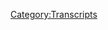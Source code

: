 {{DEFAULTSORT:
    #_TRANSCRIPT_0530:February 10-11, 2021
}}{{Transcript
    | title         = [[530: February 10-11, 2021]]
    | caption       = [https://knowledgefight.libsyn.com/530-february-10-11-2021 Listen to this episode on Libsyn]
    | episodeNumber = [[530: February 10-11, 2021|530]]
    | length        = 01:37:58
}}

{{MessageBox
    | header     = Warning: Bot Generated Content
    | text       = This transcript was automatically generated by transcription software and likely contains many mistakes and misattributions. Please check the audio for definitive quotes, attribution, and context.
    | image      = N3yvass4myg91.webp
    | imagewidth = 50px
    | id         = warning
}}

{{TranscriptBlock
    | name      = Unknown Speaker
    | timestamp = 00:00:00.000
    | text      = N-N-N-N-N-N-Knowledge Fight
}}

{{TranscriptBlock
    | name      = Unknown Speaker
    | timestamp = 00:00:12.880
    | text      = Dan and Jordan, I am sweating.
}}

{{TranscriptBlock
    | name      = Unknown Speaker
    | timestamp = 00:00:19.600
    | text      = Knowledgefight.com, it's time to pray.
}}

{{TranscriptBlock
    | name      = Unknown Speaker
    | timestamp = 00:00:21.399
    | text      = I have great respect for knowledgefight.
}}

{{TranscriptBlock
    | name      = Unknown Speaker
    | timestamp = 00:00:23.920
    | text      = Knowledgefight.
}}

{{TranscriptBlock
    | name      = Unknown Speaker
    | timestamp = 00:00:25.160
    | text      = I'm sick of them posing as if they're the good guys saying we are the bad guys.
}}

{{TranscriptBlock
    | name      = Unknown Speaker
    | timestamp = 00:00:29.320
    | text      = Knowledgefight.
}}

{{TranscriptBlock
    | name      = Unknown Speaker
    | timestamp = 00:00:30.320
    | text      = Dan and Jordan, knowledgefight.
}}

{{TranscriptBlock
    | name      = Unknown Speaker
    | timestamp = 00:00:32.420
    | text      = Riddle Earth!
}}

{{TranscriptBlock
    | name      = Unknown Speaker
    | timestamp = 00:00:33.640
    | text      = Riddle Earth!
}}

{{TranscriptBlock
    | name      = Unknown Speaker
    | timestamp = 00:00:34.799
    | text      = I need money.
}}

{{TranscriptBlock
    | name      = Unknown Speaker
    | timestamp = 00:00:36.500
    | text      = Riddle Earth!
}}

{{TranscriptBlock
    | name      = Unknown Speaker
    | timestamp = 00:00:37.820
    | text      = Riddle Earth!
}}

{{TranscriptBlock
    | name      = Unknown Speaker
    | timestamp = 00:00:39.020
    | text      = Andy and Candice, Andy and Candice, Stop it.
}}

{{TranscriptBlock
    | name      = Unknown Speaker
    | timestamp = 00:00:42.840
    | text      = Andy and Candice, Andy and Candice, Andy and Candice, It's time to pray.
}}

{{TranscriptBlock
    | name      = Unknown Speaker
    | timestamp = 00:00:47.119
    | text      = Andy and Candice, you're on the air.
}}

{{TranscriptBlock
    | name      = Unknown Speaker
    | timestamp = 00:00:49.479
    | text      = Thanks for holding.
}}

{{TranscriptBlock
    | name      = Unknown Speaker
    | timestamp = 00:00:50.560
    | text      = Hello Alex.
}}

{{TranscriptBlock
    | name      = Unknown Speaker
    | timestamp = 00:00:51.560
    | text      = I am a huge fan.
}}

{{TranscriptBlock
    | name      = Unknown Speaker
    | timestamp = 00:00:52.560
    | text      = I love your room.
}}

{{TranscriptBlock
    | name      = Unknown Speaker
    | timestamp = 00:00:53.560
    | text      = Knowledgefight.com, knowledgefight.com.
}}

{{TranscriptBlock
    | name      = Unknown Speaker
    | timestamp = 00:00:54.560
    | text      = Love you.
}}

{{TranscriptBlock
    | name      = Unknown Speaker
    | timestamp = 00:00:55.560
    | text      = on knowledgefight.com.
}}

{{TranscriptBlock
    | name      = Unknown Speaker
    | timestamp = 00:00:58.560
    | text      = I love you.
}}

{{TranscriptBlock
    | name      = Unknown Speaker
    | timestamp = 00:00:59.399
    | text      = Hey everybody, welcome back to Knowledge Fight.
}}

{{TranscriptBlock
    | name      = Unknown Speaker
    | timestamp = 00:01:01.000
    | text      = I'm Dan.
}}

{{TranscriptBlock
    | name      = Unknown Speaker
    | timestamp = 00:01:01.840
    | text      = I'm Jordan.
}}

{{TranscriptBlock
    | name      = Unknown Speaker
    | timestamp = 00:01:02.659
    | text      = We're a couple dudes that surround technology beverages
}}

{{TranscriptBlock
    | name      = Unknown Speaker
    | timestamp = 00:01:03.920
    | text      = and talk a little bit about Alex Jones.
}}

{{TranscriptBlock
    | name      = Unknown Speaker
    | timestamp = 00:01:05.239
    | text      = Oh, indeed we are, Dan.
}}

{{TranscriptBlock
    | name      = Unknown Speaker
    | timestamp = 00:01:06.640
    | text      = Jordan.
}}

{{TranscriptBlock
    | name      = Unknown Speaker
    | timestamp = 00:01:07.480
    | text      = Dan.
}}

{{TranscriptBlock
    | name      = Unknown Speaker
    | timestamp = 00:01:08.299
    | text      = Jordan.
}}

{{TranscriptBlock
    | name      = Unknown Speaker
    | timestamp = 00:01:09.140
    | text      = Quick question for you.
}}

{{TranscriptBlock
    | name      = Unknown Speaker
    | timestamp = 00:01:09.980
    | text      = What's your bright spot today?
}}

{{TranscriptBlock
    | name      = Unknown Speaker
    | timestamp = 00:01:10.799
    | text      = My bright spot today, Jordan, is mochi.
}}

{{TranscriptBlock
    | name      = Unknown Speaker
    | timestamp = 00:01:11.959
    | text      = Ooh.
}}

{{TranscriptBlock
    | name      = Unknown Speaker
    | timestamp = 00:01:13.560
    | text      = I've, I got.
}}

{{TranscriptBlock
    | name      = Unknown Speaker
    | timestamp = 00:01:14.959
    | text      = You've recently discovered mochi.
}}

{{TranscriptBlock
    | name      = Unknown Speaker
    | timestamp = 00:01:16.640
    | text      = Yes.
}}

{{TranscriptBlock
    | name      = Unknown Speaker
    | timestamp = 00:01:17.480
    | text      = Yes.
}}

{{TranscriptBlock
    | name      = Unknown Speaker
    | timestamp = 00:01:18.299
    | text      = And it is expanded from there.
}}

{{TranscriptBlock
    | name      = Unknown Speaker
    | timestamp = 00:01:21.159
    | text      = I am off.
}}

{{TranscriptBlock
    | name      = Unknown Speaker
    | timestamp = 00:01:22.079
    | text      = Next year we will be doing 500 new tastes of mochi.
}}

{{TranscriptBlock
    | name      = Unknown Speaker
    | timestamp = 00:01:25.400
    | text      = No.
}}

{{TranscriptBlock
    | name      = Unknown Speaker
    | timestamp = 00:01:26.219
    | text      = Oh.
}}

{{TranscriptBlock
    | name      = Unknown Speaker
    | timestamp = 00:01:27.060
    | text      = I don't think that would be possible.
}}

{{TranscriptBlock
    | name      = Unknown Speaker
    | timestamp = 00:01:28.120
    | text      = It'd be pretty difficult.
}}

{{TranscriptBlock
    | name      = Unknown Speaker
    | timestamp = 00:01:29.400
    | text      = But I've tried a number of flavors
}}

{{TranscriptBlock
    | name      = Unknown Speaker
    | timestamp = 00:01:31.359
    | text      = that I've been able to get my hands on.
}}

{{TranscriptBlock
    | name      = Unknown Speaker
    | timestamp = 00:01:32.799
    | text      = And man, it's so good.
}}

{{TranscriptBlock
    | name      = Unknown Speaker
    | timestamp = 00:01:34.540
    | text      = The thing that was really tough for me
}}

{{TranscriptBlock
    | name      = Unknown Speaker
    | timestamp = 00:01:36.200
    | text      = was that I'd heard such startlingly different reviews.
}}

{{TranscriptBlock
    | name      = Unknown Speaker
    | timestamp = 00:01:42.400
    | text      = Sure, sure.
}}

{{TranscriptBlock
    | name      = Unknown Speaker
    | timestamp = 00:01:43.319
    | text      = It's a divisive dessert.
}}

{{TranscriptBlock
    | name      = Unknown Speaker
    | timestamp = 00:01:45.299
    | text      = Very much so.
}}

{{TranscriptBlock
    | name      = Unknown Speaker
    | timestamp = 00:01:46.140
    | text      = Yeah, yeah, yeah.
}}

{{TranscriptBlock
    | name      = Unknown Speaker
    | timestamp = 00:01:46.959
    | text      = And I'd worried that I would fall squarely
}}

{{TranscriptBlock
    | name      = Unknown Speaker
    | timestamp = 00:01:48.540
    | text      = in the gl-eh category, but I love it.
}}

{{TranscriptBlock
    | name      = Unknown Speaker
    | timestamp = 00:01:51.480
    | text      = And it also, I didn't realize it,
}}

{{TranscriptBlock
    | name      = Unknown Speaker
    | timestamp = 00:01:53.159
    | text      = but it just takes me back a bit to, like,
}}

{{TranscriptBlock
    | name      = Unknown Speaker
    | timestamp = 00:01:56.280
    | text      = things that I had in Hawaii growing up.
}}

{{TranscriptBlock
    | name      = Unknown Speaker
    | timestamp = 00:01:58.439
    | text      = Yeah, yeah.
}}

{{TranscriptBlock
    | name      = Unknown Speaker
    | timestamp = 00:01:59.260
    | text      = And that makes total sense,
}}

{{TranscriptBlock
    | name      = Unknown Speaker
    | timestamp = 00:02:00.359
    | text      = but I didn't think that it would.
}}

{{TranscriptBlock
    | name      = Unknown Speaker
    | timestamp = 00:02:02.400
    | text      = Right, right, right, right.
}}

{{TranscriptBlock
    | name      = Unknown Speaker
    | timestamp = 00:02:03.359
    | text      = And it's great, I love it.
}}

{{TranscriptBlock
    | name      = Unknown Speaker
    | timestamp = 00:02:04.799
    | text      = So another dessert.
}}

{{TranscriptBlock
    | name      = Unknown Speaker
    | timestamp = 00:02:05.799
    | text      = Great, another fucking sweet thing for me to eat.
}}

{{TranscriptBlock
    | name      = Unknown Speaker
    | timestamp = 00:02:09.000
    | text      = Just what we needed.
}}

{{TranscriptBlock
    | name      = Unknown Speaker
    | timestamp = 00:02:10.439
    | text      = The audience was like, what other sweet things
}}

{{TranscriptBlock
    | name      = Unknown Speaker
    | timestamp = 00:02:13.000
    | text      = is Dan gonna become obsessed with?
}}

{{TranscriptBlock
    | name      = Unknown Speaker
    | timestamp = 00:02:16.280
    | text      = What will capture Dan's sweet tooth today?
}}

{{TranscriptBlock
    | name      = Unknown Speaker
    | timestamp = 00:02:19.280
    | text      = Fuck.
}}

{{TranscriptBlock
    | name      = Unknown Speaker
    | timestamp = 00:02:20.120
    | text      = Good news is people won't be mailing those to you.
}}

{{TranscriptBlock
    | name      = Unknown Speaker
    | timestamp = 00:02:22.159
    | text      = No, that is true, thank God.
}}

{{TranscriptBlock
    | name      = Unknown Speaker
    | timestamp = 00:02:24.199
    | text      = Next thing you know, shit just comes in dry ice.
}}

{{TranscriptBlock
    | name      = Unknown Speaker
    | timestamp = 00:02:26.599
    | text      = Start, start.
}}

{{TranscriptBlock
    | name      = Unknown Speaker
    | timestamp = 00:02:28.039
    | text      = Dry ice.
}}

{{TranscriptBlock
    | name      = Unknown Speaker
    | timestamp = 00:02:28.879
    | text      = Damn it!
}}

{{TranscriptBlock
    | name      = Unknown Speaker
    | timestamp = 00:02:29.719
    | text      = And then just melted ones.
}}

{{TranscriptBlock
    | name      = Unknown Speaker
    | timestamp = 00:02:31.439
    | text      = So yeah, Mochi, how about you?
}}

{{TranscriptBlock
    | name      = Unknown Speaker
    | timestamp = 00:02:32.520
    | text      = Oh, my bright spot this week, Dan, is The Swordsman.
}}

{{TranscriptBlock
    | name      = Unknown Speaker
    | timestamp = 00:02:36.680
    | text      = It's a Korean movie that's, I don't know, it's really good.
}}

{{TranscriptBlock
    | name      = Unknown Speaker
    | timestamp = 00:02:40.159
    | text      = It's about three swordsmen, they do stuff, it's fantastic.
}}

{{TranscriptBlock
    | name      = Unknown Speaker
    | timestamp = 00:02:43.080
    | text      = So it's swordsmen plural?
}}

{{TranscriptBlock
    | name      = Unknown Speaker
    | timestamp = 00:02:44.759
    | text      = No, the movie is about singular.
}}

{{TranscriptBlock
    | name      = Unknown Speaker
    | timestamp = 00:02:46.800
    | text      = Okay, so it's one of those three.
}}

{{TranscriptBlock
    | name      = Unknown Speaker
    | timestamp = 00:02:47.639
    | text      = There are multiple that appear, yes indeed.
}}

{{TranscriptBlock
    | name      = Unknown Speaker
    | timestamp = 00:02:48.960
    | text      = So it's like The Highlander,
}}

{{TranscriptBlock
    | name      = Unknown Speaker
    | timestamp = 00:02:50.199
    | text      = there's more than one Highlander.
}}

{{TranscriptBlock
    | name      = Unknown Speaker
    | timestamp = 00:02:51.800
    | text      = Yeah, absolutely.
}}

{{TranscriptBlock
    | name      = Unknown Speaker
    | timestamp = 00:02:52.639
    | text      = Although there can only be one.
}}

{{TranscriptBlock
    | name      = Unknown Speaker
    | timestamp = 00:02:53.479
    | text      = No, there's not more than one Highlander,
}}

{{TranscriptBlock
    | name      = Unknown Speaker
    | timestamp = 00:02:54.800
    | text      = there's only one Highlander.
}}

{{TranscriptBlock
    | name      = Unknown Speaker
    | timestamp = 00:02:55.879
    | text      = I mean, there are many people who live in the Highlands.
}}

{{TranscriptBlock
    | name      = Unknown Speaker
    | timestamp = 00:02:57.919
    | text      = I thought that there was these immortals
}}

{{TranscriptBlock
    | name      = Unknown Speaker
    | timestamp = 00:03:00.360
    | text      = and they have to kill each other.
}}

{{TranscriptBlock
    | name      = Unknown Speaker
    | timestamp = 00:03:01.319
    | text      = Sure, of course they do, but the Highlander
}}

{{TranscriptBlock
    | name      = Unknown Speaker
    | timestamp = 00:03:03.039
    | text      = specifically refers to that he's from Scotland.
}}

{{TranscriptBlock
    | name      = Unknown Speaker
    | timestamp = 00:03:05.199
    | text      = Oh, that's right, Highlander isn't the group of them.
}}

{{TranscriptBlock
    | name      = Unknown Speaker
    | timestamp = 00:03:08.960
    | text      = Yeah, yeah, and obviously as we all know
}}

{{TranscriptBlock
    | name      = Unknown Speaker
    | timestamp = 00:03:12.400
    | text      = from just appearance and conversational style alone,
}}

{{TranscriptBlock
    | name      = Unknown Speaker
    | timestamp = 00:03:15.960
    | text      = Sean Connery is indeed Egyptian in that movie.
}}

{{TranscriptBlock
    | name      = Unknown Speaker
    | timestamp = 00:03:18.960
    | text      = And the original Bond.
}}

{{TranscriptBlock
    | name      = Unknown Speaker
    | timestamp = 00:03:20.080
    | text      = And the original Bond, yes, we have discovered so much today.
}}

{{TranscriptBlock
    | name      = Unknown Speaker
    | timestamp = 00:03:23.520
    | text      = Yeah, a lot of education, referencing things we Googled
}}

{{TranscriptBlock
    | name      = Unknown Speaker
    | timestamp = 00:03:27.439
    | text      = just before getting on the show.
}}

{{TranscriptBlock
    | name      = Unknown Speaker
    | timestamp = 00:03:30.680
    | text      = So Jordan, today we have an interesting thing to go over.
}}

{{TranscriptBlock
    | name      = Unknown Speaker
    | timestamp = 00:03:34.960
    | text      = We're gonna be talking about February 10th and 11th, 2021.
}}

{{TranscriptBlock
    | name      = Unknown Speaker
    | timestamp = 00:03:37.840
    | text      = Butt check!
}}

{{TranscriptBlock
    | name      = Unknown Speaker
    | timestamp = 00:03:38.759
    | text      = I'll let you have that one.
}}

{{TranscriptBlock
    | name      = Unknown Speaker
    | timestamp = 00:03:39.599
    | text      = You let me have that one, you son of a bitch.
}}

{{TranscriptBlock
    | name      = Unknown Speaker
    | timestamp = 00:03:41.719
    | text      = Oh.
}}

{{TranscriptBlock
    | name      = Unknown Speaker
    | timestamp = 00:03:42.560
    | text      = You son of a bitch.
}}

{{TranscriptBlock
    | name      = Unknown Speaker
    | timestamp = 00:03:43.879
    | text      = I was still late,
}}

{{TranscriptBlock
    | name      = Unknown Speaker
    | timestamp = 00:03:45.039
    | text      = cause I was halfway waiting for you to say it first.
}}

{{TranscriptBlock
    | name      = Unknown Speaker
    | timestamp = 00:03:47.719
    | text      = I am disappointed in you because you had the open lane
}}

{{TranscriptBlock
    | name      = Unknown Speaker
    | timestamp = 00:03:52.000
    | text      = and you still stutter stepped.
}}

{{TranscriptBlock
    | name      = Unknown Speaker
    | timestamp = 00:03:53.840
    | text      = No, it's like, it's like,
}}

{{TranscriptBlock
    | name      = Unknown Speaker
    | timestamp = 00:03:56.240
    | text      = You thought it was a trap.
}}

{{TranscriptBlock
    | name      = Unknown Speaker
    | timestamp = 00:03:57.240
    | text      = It's Anthony Davis in the block, man.
}}

{{TranscriptBlock
    | name      = Unknown Speaker
    | timestamp = 00:03:59.479
    | text      = You can feel him coming.
}}

{{TranscriptBlock
    | name      = Unknown Speaker
    | timestamp = 00:04:01.439
    | text      = You just know, you're not gonna go for the layup
}}

{{TranscriptBlock
    | name      = Unknown Speaker
    | timestamp = 00:04:03.319
    | text      = cause he's gonna swat it away from you.
}}

{{TranscriptBlock
    | name      = Unknown Speaker
    | timestamp = 00:04:04.840
    | text      = I decided to hang back and just see what you had.
}}

{{TranscriptBlock
    | name      = Unknown Speaker
    | timestamp = 00:04:07.159
    | text      = And then I blew it.
}}

{{TranscriptBlock
    | name      = Unknown Speaker
    | timestamp = 00:04:09.080
    | text      = Yeah.
}}

{{TranscriptBlock
    | name      = Unknown Speaker
    | timestamp = 00:04:10.360
    | text      = So that is Wednesday and Thursday of this week.
}}

{{TranscriptBlock
    | name      = Unknown Speaker
    | timestamp = 00:04:14.000
    | text      = And the reason that I wanted to check in on this
}}

{{TranscriptBlock
    | name      = Unknown Speaker
    | timestamp = 00:04:16.439
    | text      = is because of course the Trump impeachment is going on.
}}

{{TranscriptBlock
    | name      = Unknown Speaker
    | timestamp = 00:04:19.120
    | text      = Sure.
}}

{{TranscriptBlock
    | name      = Unknown Speaker
    | timestamp = 00:04:19.959
    | text      = We'll discuss some feelings about that.
}}

{{TranscriptBlock
    | name      = Unknown Speaker
    | timestamp = 00:04:21.480
    | text      = Cause both of us have watched a bit of that.
}}

{{TranscriptBlock
    | name      = Unknown Speaker
    | timestamp = 00:04:23.600
    | text      = Yeah.
}}

{{TranscriptBlock
    | name      = Unknown Speaker
    | timestamp = 00:04:24.439
    | text      = Weirdly.
}}

{{TranscriptBlock
    | name      = Unknown Speaker
    | timestamp = 00:04:25.279
    | text      = Way too much for no reason.
}}

{{TranscriptBlock
    | name      = Unknown Speaker
    | timestamp = 00:04:26.120
    | text      = Yeah, I blame you cause I wasn't going to.
}}

{{TranscriptBlock
    | name      = Unknown Speaker
    | timestamp = 00:04:28.160
    | text      = And then you texted me about it and I was like,
}}

{{TranscriptBlock
    | name      = Unknown Speaker
    | timestamp = 00:04:30.199
    | text      = well, I'll watch a little bit of this.
}}

{{TranscriptBlock
    | name      = Unknown Speaker
    | timestamp = 00:04:31.360
    | text      = And I'm like, oh my God.
}}

{{TranscriptBlock
    | name      = Unknown Speaker
    | timestamp = 00:04:32.800
    | text      = It's surprisingly engrossing.
}}

{{TranscriptBlock
    | name      = Unknown Speaker
    | timestamp = 00:04:34.639
    | text      = And at the same time, I'm like, this is stupid.
}}

{{TranscriptBlock
    | name      = Unknown Speaker
    | timestamp = 00:04:36.800
    | text      = What am I doing?
}}

{{TranscriptBlock
    | name      = Unknown Speaker
    | timestamp = 00:04:37.639
    | text      = What am I doing?
}}

{{TranscriptBlock
    | name      = Unknown Speaker
    | timestamp = 00:04:38.480
    | text      = Very conflicted about watching it
}}

{{TranscriptBlock
    | name      = Unknown Speaker
    | timestamp = 00:04:39.959
    | text      = and spending as much time as I have.
}}

{{TranscriptBlock
    | name      = Unknown Speaker
    | timestamp = 00:04:41.600
    | text      = Yeah, yeah, yeah.
}}

{{TranscriptBlock
    | name      = Unknown Speaker
    | timestamp = 00:04:42.639
    | text      = But I mean, it feels important.
}}

{{TranscriptBlock
    | name      = Unknown Speaker
    | timestamp = 00:04:44.839
    | text      = It should be.
}}

{{TranscriptBlock
    | name      = Unknown Speaker
    | timestamp = 00:04:45.720
    | text      = It feels like it's way more important
}}

{{TranscriptBlock
    | name      = Unknown Speaker
    | timestamp = 00:04:47.399
    | text      = than people are taking it.
}}

{{TranscriptBlock
    | name      = Unknown Speaker
    | timestamp = 00:04:48.680
    | text      = Yeah.
}}

{{TranscriptBlock
    | name      = Unknown Speaker
    | timestamp = 00:04:49.519
    | text      = I think it has a vibe of everyone's like,
}}

{{TranscriptBlock
    | name      = Unknown Speaker
    | timestamp = 00:04:51.920
    | text      = this is our second one.
}}

{{TranscriptBlock
    | name      = Unknown Speaker
    | timestamp = 00:04:53.160
    | text      = We've been here before.
}}

{{TranscriptBlock
    | name      = Unknown Speaker
    | timestamp = 00:04:54.240
    | text      = We all know he should have been done in the first one.
}}

{{TranscriptBlock
    | name      = Unknown Speaker
    | timestamp = 00:04:56.399
    | text      = So let's get this over with
}}

{{TranscriptBlock
    | name      = Unknown Speaker
    | timestamp = 00:04:58.240
    | text      = cause these people are fucking nuts.
}}

{{TranscriptBlock
    | name      = Unknown Speaker
    | timestamp = 00:04:59.839
    | text      = We'll talk about some of the specifics and stuff
}}

{{TranscriptBlock
    | name      = Unknown Speaker
    | timestamp = 00:05:01.800
    | text      = once we get into the episode.
}}

{{TranscriptBlock
    | name      = Unknown Speaker
    | timestamp = 00:05:03.600
    | text      = But yeah, it's weird.
}}

{{TranscriptBlock
    | name      = Unknown Speaker
    | timestamp = 00:05:05.600
    | text      = Yeah.
}}

{{TranscriptBlock
    | name      = Unknown Speaker
    | timestamp = 00:05:06.600
    | text      = So before we get to business on the episode itself,
}}

{{TranscriptBlock
    | name      = Unknown Speaker
    | timestamp = 00:05:09.160
    | text      = let's take a moment, Jordan, to say thank you
}}

{{TranscriptBlock
    | name      = Unknown Speaker
    | timestamp = 00:05:10.600
    | text      = to some folks who have signed up and are supporting the show.
}}

{{TranscriptBlock
    | name      = Unknown Speaker
    | timestamp = 00:05:11.959
    | text      = Oh, that's a great idea.
}}

{{TranscriptBlock
    | name      = Unknown Speaker
    | timestamp = 00:05:12.800
    | text      = So first, Joe asks, thank you so much.
}}

{{TranscriptBlock
    | name      = Unknown Speaker
    | timestamp = 00:05:14.480
    | text      = You're now a Policy Wonk.
}}

{{TranscriptBlock
    | name      = Unknown Speaker
    | timestamp = 00:05:15.879
    | text      = I'm a Policy Wonk.
}}

{{TranscriptBlock
    | name      = Unknown Speaker
    | timestamp = 00:05:16.920
    | text      = Thanks, Joe.
}}

{{TranscriptBlock
    | name      = Unknown Speaker
    | timestamp = 00:05:17.879
    | text      = Thank you.
}}

{{TranscriptBlock
    | name      = Unknown Speaker
    | timestamp = 00:05:18.720
    | text      = Next, Connor VG.
}}

{{TranscriptBlock
    | name      = Unknown Speaker
    | timestamp = 00:05:19.759
    | text      = Thank you so much.
}}

{{TranscriptBlock
    | name      = Unknown Speaker
    | timestamp = 00:05:20.600
    | text      = You're now a Policy Wonk.
}}

{{TranscriptBlock
    | name      = Unknown Speaker
    | timestamp = 00:05:21.439
    | text      = I'm a Policy Wonk.
}}

{{TranscriptBlock
    | name      = Unknown Speaker
    | timestamp = 00:05:22.259
    | text      = Thank you, Connor.
}}

{{TranscriptBlock
    | name      = Unknown Speaker
    | timestamp = 00:05:23.439
    | text      = Thank you.
}}

{{TranscriptBlock
    | name      = Unknown Speaker
    | timestamp = 00:05:24.279
    | text      = Next, Caroline H.
}}

{{TranscriptBlock
    | name      = Unknown Speaker
    | timestamp = 00:05:25.279
    | text      = Thank you so much.
}}

{{TranscriptBlock
    | name      = Unknown Speaker
    | timestamp = 00:05:26.199
    | text      = You're nowa Policy Wonk.
}}

{{TranscriptBlock
    | name      = Unknown Speaker
    | timestamp = 00:05:27.399
    | text      = I'm a Policy Wonk.
}}

{{TranscriptBlock
    | name      = Unknown Speaker
    | timestamp = 00:05:28.240
    | text      = Thank you Caroline.
}}

{{TranscriptBlock
    | name      = Unknown Speaker
    | timestamp = 00:05:29.040
    | text      = Sweet Caroline.
}}

{{TranscriptBlock
    | name      = Unknown Speaker
    | timestamp = 00:05:29.879
    | text      = Nope.
}}

{{TranscriptBlock
    | name      = Unknown Speaker
    | timestamp = 00:05:30.720
    | text      = Bop, bop, bop.
}}

{{TranscriptBlock
    | name      = Unknown Speaker
    | timestamp = 00:05:31.800
    | text      = Nope.
}}

{{TranscriptBlock
    | name      = Unknown Speaker
    | timestamp = 00:05:32.639
    | text      = Sorry.
}}

{{TranscriptBlock
    | name      = Unknown Speaker
    | timestamp = 00:05:33.480
    | text      = Blackjack Nat MC.
}}

{{TranscriptBlock
    | name      = Unknown Speaker
    | timestamp = 00:05:34.759
    | text      = Thank you so much.
}}

{{TranscriptBlock
    | name      = Unknown Speaker
    | timestamp = 00:05:35.680
    | text      = You're now a Policy Wonk.
}}

{{TranscriptBlock
    | name      = Unknown Speaker
    | timestamp = 00:05:36.620
    | text      = I'm a Policy Wonk.
}}

{{TranscriptBlock
    | name      = Unknown Speaker
    | timestamp = 00:05:37.459
    | text      = Thank you Nat.
}}

{{TranscriptBlock
    | name      = Unknown Speaker
    | timestamp = 00:05:38.279
    | text      = Next, Becky C.
}}

{{TranscriptBlock
    | name      = Unknown Speaker
    | timestamp = 00:05:39.120
    | text      = Thank you so much.
}}

{{TranscriptBlock
    | name      = Unknown Speaker
    | timestamp = 00:05:39.959
    | text      = You're now a Policy Wonk.
}}

{{TranscriptBlock
    | name      = Unknown Speaker
    | timestamp = 00:05:40.800
    | text      = Thanks Becky I'm a Policy Wonk.
}}

{{TranscriptBlock
    | name      = Unknown Speaker
    | timestamp = 00:05:41.879
    | text      = I was trying to get ahead of the oh man. I'm black
}}

{{TranscriptBlock
    | name      = Unknown Speaker
    | timestamp = 00:05:46.360
    | text      = Now I'm way too ramped up. Yeah the next Jim J. Thank you so much. You're now policy wonk. I'm a policy wonk
}}

{{TranscriptBlock
    | name      = Unknown Speaker
    | timestamp = 00:05:53.680
    | text      = And finally Jasmina K. Thank you so much. You're now policy wonk. I'm a policy wonk. Thank you Jasmina
}}

{{TranscriptBlock
    | name      = Unknown Speaker
    | timestamp = 00:05:59.759
    | text      = Thank you so much. Do you organize those cuz I feel like our last episode was
}}

{{TranscriptBlock
    | name      = Unknown Speaker
    | timestamp = 00:06:05.240
    | text      = 99% fake joke names and this one just all seemed like normal people I
}}

{{TranscriptBlock
    | name      = Unknown Speaker
    | timestamp = 00:06:09.319
    | text      = Prepared a little bit today. Whereas sometimes I will end up it
}}

{{TranscriptBlock
    | name      = Unknown Speaker
    | timestamp = 00:06:15.360
    | text      = It changes it varies. I got it depends on how much time I have. Yeah, you're a busy man
}}

{{TranscriptBlock
    | name      = Unknown Speaker
    | timestamp = 00:06:21.000
    | text      = Yeah before the episode I need to be better at organizing stuff, but I'm just not yeah now
}}

{{TranscriptBlock
    | name      = Unknown Speaker
    | timestamp = 00:06:26.160
    | text      = I read an article recently about how podcasters don't really need to do much work and the money is really good in the job
}}

{{TranscriptBlock
    | name      = Unknown Speaker
    | timestamp = 00:06:32.040
    | text      = So yeah, I saw I saw yeah. Yeah, I assume that that's what you're up to
}}

{{TranscriptBlock
    | name      = Unknown Speaker
    | timestamp = 00:06:36.480
    | text      = Yep
}}

{{TranscriptBlock
    | name      = Unknown Speaker
    | timestamp = 00:06:38.120
    | text      = So Jordan also another thing we got to do is gonna take a little moment here to say it give a very special
}}

{{TranscriptBlock
    | name      = Unknown Speaker
    | timestamp = 00:06:43.800
    | text      = Delilah message Oh Delilah
}}

{{TranscriptBlock
    | name      = Unknown Speaker
    | timestamp = 00:06:49.899
    | text      = We got an email beating up Sampson lady
}}

{{TranscriptBlock
    | name      = Unknown Speaker
    | timestamp = 00:06:54.279
    | text      = We got an email from Mike. Uh-huh, and he wanted us to play. I'm holding out for a hero
}}

{{TranscriptBlock
    | name      = Unknown Speaker
    | timestamp = 00:07:00.759
    | text      = To play a little bit of James Ingram
}}

{{TranscriptBlock
    | name      = Unknown Speaker
    | timestamp = 00:07:12.199
    | text      = Yep, that sounds right
}}

{{TranscriptBlock
    | name      = Unknown Speaker
    | timestamp = 00:07:14.519
    | text      = Real tough time coming up with
}}

{{TranscriptBlock
    | name      = Unknown Speaker
    | timestamp = 00:07:18.240
    | text      = But he reached out and he wanted us to give a little bit of a happy birthday message out to his partner Lauren
}}

{{TranscriptBlock
    | name      = Unknown Speaker
    | timestamp = 00:07:24.639
    | text      = Whose birthday is actually yesterday when this is coming out. All right, you know, some people have a birthday week
}}

{{TranscriptBlock
    | name      = Unknown Speaker
    | timestamp = 00:07:29.959
    | text      = Yeah, and no, I hope not. Yeah, some people do that. That's not fair. You've not worked in an office in a long time
}}

{{TranscriptBlock
    | name      = Unknown Speaker
    | timestamp = 00:07:35.519
    | text      = I don't remember
}}

{{TranscriptBlock
    | name      = Unknown Speaker
    | timestamp = 00:07:36.920
    | text      = I don't remember that there were birthday. We don't remember people who would just be like this is my birthday week
}}

{{TranscriptBlock
    | name      = Unknown Speaker
    | timestamp = 00:07:41.680
    | text      = It's like yeah, but that's Thursday. Oh
}}

{{TranscriptBlock
    | name      = Unknown Speaker
    | timestamp = 00:07:44.959
    | text      = But it would be Tuesday and they'd be like
}}

{{TranscriptBlock
    | name      = Unknown Speaker
    | timestamp = 00:07:48.000
    | text      = I choose to believe that we are not dealing with people who manufacture a personality based on their birthday. I
}}

{{TranscriptBlock
    | name      = Unknown Speaker
    | timestamp = 00:07:53.720
    | text      = I
}}

{{TranscriptBlock
    | name      = Unknown Speaker
    | timestamp = 00:07:55.560
    | text      = Think these people are great dad. Um, so Lauren, happy birthday. Happy birthday, Lauren
}}

{{TranscriptBlock
    | name      = Unknown Speaker
    | timestamp = 00:08:00.959
    | text      = And you know what? You can have three days not a week
}}

{{TranscriptBlock
    | name      = Unknown Speaker
    | timestamp = 00:08:07.720
    | text      = And I'm sorry Mike that I couldn't improvise a better song
}}

{{TranscriptBlock
    | name      = Unknown Speaker
    | timestamp = 00:08:14.079
    | text      = James Ingram's name holding out for a hero. Yeah, I'm gonna go with 2d 2f
}}

{{TranscriptBlock
    | name      = Unknown Speaker
    | timestamp = 00:08:19.600
    | text      = Mmm, nevermind. The only James Ingram song I can come up with right now off the top of my head is yamo be there
}}

{{TranscriptBlock
    | name      = Unknown Speaker
    | timestamp = 00:08:26.920
    | text      = featuring Michael McDonald
}}

{{TranscriptBlock
    | name      = Unknown Speaker
    | timestamp = 00:08:28.759
    | text      = Just listening to the yacht rock podcast
}}

{{TranscriptBlock
    | name      = Unknown Speaker
    | timestamp = 00:08:32.000
    | text      = Michael McDonald was usually halfway good. Yeah, so Jordan
}}

{{TranscriptBlock
    | name      = Unknown Speaker
    | timestamp = 00:08:36.720
    | text      = Impeachment. Yes. What about it? It is upon us anything going on. Yeah
}}

{{TranscriptBlock
    | name      = Unknown Speaker
    | timestamp = 00:08:41.480
    | text      = You know
}}

{{TranscriptBlock
    | name      = Unknown Speaker
    | timestamp = 00:08:42.919
    | text      = watching watching this stuff
}}

{{TranscriptBlock
    | name      = Unknown Speaker
    | timestamp = 00:08:44.919
    | text      = The one of my big takeaways is that Castro looks solid with a beaster. Oh, no walking Castro
}}

{{TranscriptBlock
    | name      = Unknown Speaker
    | timestamp = 00:08:52.840
    | text      = Yeah, yeah, I got you. He does look better with a beard. Yeah, nice-looking beard. Huh? It's about all I got doesn't it?
}}

{{TranscriptBlock
    | name      = Unknown Speaker
    | timestamp = 00:08:58.600
    | text      = It does his twin have a beard. I don't know
}}

{{TranscriptBlock
    | name      = Unknown Speaker
    | timestamp = 00:09:01.519
    | text      = Well, we should call him because that's a man who needs a beard. This is a
}}

{{TranscriptBlock
    | name      = Unknown Speaker
    | timestamp = 00:09:07.360
    | text      = Would be to have a twin so you could try out facial hair
}}

{{TranscriptBlock
    | name      = Unknown Speaker
    | timestamp = 00:09:10.519
    | text      = Be awesome twice as much done in terms of trying out styles. No, I think you are talking about a clone did you?
}}

{{TranscriptBlock
    | name      = Unknown Speaker
    | timestamp = 00:09:21.440
    | text      = Yeah, I just think his beard look good
}}

{{TranscriptBlock
    | name      = Unknown Speaker
    | timestamp = 00:09:24.120
    | text      = And then beyond that I don't know. I feel like the image that's gonna resonate with me. Is that video of
}}

{{TranscriptBlock
    | name      = Unknown Speaker
    | timestamp = 00:09:32.399
    | text      = The officer running down the hallway running past Mitt Romney Mitt Romney turning around and running the other way
}}

{{TranscriptBlock
    | name      = Unknown Speaker
    | timestamp = 00:09:40.919
    | text      = paired with all the video of
}}

{{TranscriptBlock
    | name      = Unknown Speaker
    | timestamp = 00:09:44.240
    | text      = Protesters talking about hanging Mike Pence and yeah, it's just the the imagining what could have happened had that guy
}}

{{TranscriptBlock
    | name      = Unknown Speaker
    | timestamp = 00:09:53.220
    | text      = Goodman not said good, you know run the other way the other way, you know, just the idea that someone
}}

{{TranscriptBlock
    | name      = Unknown Speaker
    | timestamp = 00:09:59.720
    | text      = Who's a very?
}}

{{TranscriptBlock
    | name      = Unknown Speaker
    | timestamp = 00:10:03.200
    | text      = High level politician someone who's very notable in politics who ran for president who's in the Senate
}}

{{TranscriptBlock
    | name      = Unknown Speaker
    | timestamp = 00:10:10.919
    | text      = They probably would have killed him. Yeah. Yeah
}}

{{TranscriptBlock
    | name      = Unknown Speaker
    | timestamp = 00:10:14.559
    | text      = Yeah, there's there was a little there was a little bit of me that was watching that part thinking like and then the next thing
}}

{{TranscriptBlock
    | name      = Unknown Speaker
    | timestamp = 00:10:21.320
    | text      = You should say is if it weren't for him Mitt Romney would be dead guys
}}

{{TranscriptBlock
    | name      = Unknown Speaker
    | timestamp = 00:10:25.639
    | text      = Hey 45 senators who are gonna vote to uncovick say you want Mitt Romney to die or shut the fuck up
}}

{{TranscriptBlock
    | name      = Unknown Speaker
    | timestamp = 00:10:33.360
    | text      = Well, yeah, that's one way to put it and I think that would be fair
}}

{{TranscriptBlock
    | name      = Unknown Speaker
    | timestamp = 00:10:36.639
    | text      = Yeah, I think that's pretty much the only way to go. Yeah, I I it's it's it's a really surreal thing to be seeing
}}

{{TranscriptBlock
    | name      = Unknown Speaker
    | timestamp = 00:10:44.320
    | text      = this conversation that's happening and the people you're trying to persuade are like
}}

{{TranscriptBlock
    | name      = Unknown Speaker
    | timestamp = 00:10:48.399
    | text      = Do you know they're they're chanting to kill the vice president who they elected? Yeah
}}

{{TranscriptBlock
    | name      = Unknown Speaker
    | timestamp = 00:10:55.919
    | text      = You understand that they Intel
}}

{{TranscriptBlock
    | name      = Unknown Speaker
    | timestamp = 00:10:58.440
    | text      = Moments earlier they were fine with the idea of supporting my pants if he subverted the Constitution you understand
}}

{{TranscriptBlock
    | name      = Unknown Speaker
    | timestamp = 00:11:05.720
    | text      = Your name is very
}}

{{TranscriptBlock
    | name      = Unknown Speaker
    | timestamp = 00:11:08.000
    | text      = Replaceable with that. Yeah in terms of who they are looking to kill see the problem
}}

{{TranscriptBlock
    | name      = Unknown Speaker
    | timestamp = 00:11:12.220
    | text      = There is I think they thoroughly understand that which is why they will be voting to acquit. Yeah
}}

{{TranscriptBlock
    | name      = Unknown Speaker
    | timestamp = 00:11:17.879
    | text      = I don't I don't know the dynamics but it's it was it's pretty it's pretty fucked up to
}}

{{TranscriptBlock
    | name      = Unknown Speaker
    | timestamp = 00:11:23.360
    | text      = To to see the information presented that way. Yeah, cuz it's it's coherent. It makes sense and it it's it's almost
}}

{{TranscriptBlock
    | name      = Unknown Speaker
    | timestamp = 00:11:31.960
    | text      = hilariously over-the-top
}}

{{TranscriptBlock
    | name      = Unknown Speaker
    | timestamp = 00:11:33.960
    | text      = comprehensive where like I was watching yesterday and then today and they were talking about how this is almost guaranteed this is
}}

{{TranscriptBlock
    | name      = Unknown Speaker
    | timestamp = 00:11:41.120
    | text      = Guaranteed to be the shortest impeachment trial in history and after watching those two days
}}

{{TranscriptBlock
    | name      = Unknown Speaker
    | timestamp = 00:11:45.120
    | text      = I was like that does make sense. Yeah in a normal real-world situation because you'd watch that and go
}}

{{TranscriptBlock
    | name      = Unknown Speaker
    | timestamp = 00:11:51.720
    | text      = Boy, the defense better come up with something real good. Yeah, it's open
}}

{{TranscriptBlock
    | name      = Unknown Speaker
    | timestamp = 00:11:55.759
    | text      = You watch the defense's opening argument. You're like, they're fucked. They're fucked. They got no chance. They're opening statement might as well a bit come on
}}

{{TranscriptBlock
    | name      = Unknown Speaker
    | timestamp = 00:12:06.240
    | text      = Come on he's not even president anymore. Get out of here
}}

{{TranscriptBlock
    | name      = Unknown Speaker
    | timestamp = 00:12:09.559
    | text      = Yeah, and I was that caster is yeah
}}

{{TranscriptBlock
    | name      = Unknown Speaker
    | timestamp = 00:12:12.679
    | text      = Yeah, it's yeah his statement being like oh they made some good points. Yeah, that's not good. Yeah. Yeah
}}

{{TranscriptBlock
    | name      = Unknown Speaker
    | timestamp = 00:12:19.440
    | text      = Yeah, I don't know. We're all august members of this body. I just want to say you guys are all great
}}

{{TranscriptBlock
    | name      = Unknown Speaker
    | timestamp = 00:12:25.960
    | text      = I love you now, obviously the prosecution makes some good points my clients guilty
}}

{{TranscriptBlock
    | name      = Unknown Speaker
    | timestamp = 00:12:31.100
    | text      = But I want you all to know that you're spectacular people. I thought we were gonna bicker about jurisdiction
}}

{{TranscriptBlock
    | name      = Unknown Speaker
    | timestamp = 00:12:36.559
    | text      = I am not prepared for no. No, oh boy. It really does look like he's committed those crimes
}}

{{TranscriptBlock
    | name      = Unknown Speaker
    | timestamp = 00:12:42.519
    | text      = Yeah, and all the all these sort of defenses that you see thrown around are like well
}}

{{TranscriptBlock
    | name      = Unknown Speaker
    | timestamp = 00:12:47.440
    | text      = The Trump's rally couldn't have incited this because the people were planning for weeks and it's like well, tada here. Yeah
}}

{{TranscriptBlock
    | name      = Unknown Speaker
    | timestamp = 00:12:55.240
    | text      = Exactly. Here's the all the stuff that Trump was saying for weeks
}}

{{TranscriptBlock
    | name      = Unknown Speaker
    | timestamp = 00:12:59.519
    | text      = Yeah, it's yeah, and I have no faith in any conclusion
}}

{{TranscriptBlock
    | name      = Unknown Speaker
    | timestamp = 00:13:04.980
    | text      = Like I don't have any faith that there's gonna be a conviction and I also don't have any faith that
}}

{{TranscriptBlock
    | name      = Unknown Speaker
    | timestamp = 00:13:08.440
    | text      = You know, there's not going to be also like I just I see this and I'm there. Yeah
}}

{{TranscriptBlock
    | name      = Unknown Speaker
    | timestamp = 00:13:16.000
    | text      = Yeah, yeah. Yeah
}}

{{TranscriptBlock
    | name      = Unknown Speaker
    | timestamp = 00:13:18.679
    | text      = so I wanted to see Alex's response to a lot of this because I figure if anybody is gonna be
}}

{{TranscriptBlock
    | name      = Unknown Speaker
    | timestamp = 00:13:26.360
    | text      = Mad about this it'd be Alex
}}

{{TranscriptBlock
    | name      = Unknown Speaker
    | timestamp = 00:13:28.720
    | text      = Yeah
}}

{{TranscriptBlock
    | name      = Unknown Speaker
    | timestamp = 00:13:29.240
    | text      = He for the sense the impeachment the second impeachment has come around has been really really
}}

{{TranscriptBlock
    | name      = Unknown Speaker
    | timestamp = 00:13:35.639
    | text      = Insistent that Trump needs to get up there and put the whole system on trial
}}

{{TranscriptBlock
    | name      = Unknown Speaker
    | timestamp = 00:13:39.320
    | text      = Yes, that would be great Trump needs to get in there and insist that he won the election. It was stolen from him
}}

{{TranscriptBlock
    | name      = Unknown Speaker
    | timestamp = 00:13:44.960
    | text      = He still can
}}

{{TranscriptBlock
    | name      = Unknown Speaker
    | timestamp = 00:13:47.720
    | text      = Alex is not happy that that is not happened
}}

{{TranscriptBlock
    | name      = Unknown Speaker
    | timestamp = 00:13:50.240
    | text      = I imagine so and so we'll get get into a little bit of his response
}}

{{TranscriptBlock
    | name      = Unknown Speaker
    | timestamp = 00:13:54.080
    | text      = But first here is an out-of-context drop from today's show because I actually worship these people. I hate them
}}

{{TranscriptBlock
    | name      = Unknown Speaker
    | timestamp = 00:13:59.399
    | text      = I can't stand them, but I actually know everything about AOC everything about Joe Biden Kim Jong-un GG ping
}}

{{TranscriptBlock
    | name      = Unknown Speaker
    | timestamp = 00:14:04.600
    | text      = I shouldn't be looking at GG ping ever
}}

{{TranscriptBlock
    | name      = Unknown Speaker
    | timestamp = 00:14:06.679
    | text      = I mean what the hell's going on, but I have to because he's always up my ass. Yeah, man, that's tough
}}

{{TranscriptBlock
    | name      = Unknown Speaker
    | timestamp = 00:14:11.960
    | text      = Yeah, we really shouldn't be looking at Alex Jones. He's there
}}

{{TranscriptBlock
    | name      = Unknown Speaker
    | timestamp = 00:14:16.639
    | text      = But I can't I can't look away but we have to because he's up America's ass can't can't not look. Mm-hmm. So
}}

{{TranscriptBlock
    | name      = Unknown Speaker
    | timestamp = 00:14:24.360
    | text      = Alex discusses
}}

{{TranscriptBlock
    | name      = Unknown Speaker
    | timestamp = 00:14:26.399
    | text      = The UN building a little bit at the beginning of this show here on February 10th
}}

{{TranscriptBlock
    | name      = Unknown Speaker
    | timestamp = 00:14:30.720
    | text      = He's talking about how you know, he he made that documentary endgame and it is the UN building on the front of it
}}

{{TranscriptBlock
    | name      = Unknown Speaker
    | timestamp = 00:14:37.639
    | text      = uh-huh, and
}}

{{TranscriptBlock
    | name      = Unknown Speaker
    | timestamp = 00:14:38.840
    | text      = He wasn't supposed to be on air when this stuff was going on now
}}

{{TranscriptBlock
    | name      = Unknown Speaker
    | timestamp = 00:14:42.720
    | text      = Oh, you know all the stuff that's supposed to have been taken off the air way in advance, right?
}}

{{TranscriptBlock
    | name      = Unknown Speaker
    | timestamp = 00:14:47.039
    | text      = Yeah, and you could either believe that or you could believe that all that stuff
}}

{{TranscriptBlock
    | name      = Unknown Speaker
    | timestamp = 00:14:51.360
    | text      = He was saying about they have plans to take me off the air when their plans come to fruition was just nonsense
}}

{{TranscriptBlock
    | name      = Unknown Speaker
    | timestamp = 00:14:56.639
    | text      = Yeah, that's possible. We are not supposed to be on air right now
}}

{{TranscriptBlock
    | name      = Unknown Speaker
    | timestamp = 00:15:01.120
    | text      = You're supposed to be shut down long before they launch this operation
}}

{{TranscriptBlock
    | name      = Unknown Speaker
    | timestamp = 00:15:05.919
    | text      = If you saw my film in game
}}

{{TranscriptBlock
    | name      = Unknown Speaker
    | timestamp = 00:15:08.840
    | text      = Also a green mist on the cover
}}

{{TranscriptBlock
    | name      = Unknown Speaker
    | timestamp = 00:15:12.799
    | text      = You will notice that I specifically say they're gonna release
}}

{{TranscriptBlock
    | name      = Unknown Speaker
    | timestamp = 00:15:16.840
    | text      = bioweapons stimulants to practice a lockdown and
}}

{{TranscriptBlock
    | name      = Unknown Speaker
    | timestamp = 00:15:20.759
    | text      = Then that they would launch
}}

{{TranscriptBlock
    | name      = Unknown Speaker
    | timestamp = 00:15:22.759
    | text      = Stronger attacks each successive wave while posing as the saviors while will be the United Nations that launches the attack
}}

{{TranscriptBlock
    | name      = Unknown Speaker
    | timestamp = 00:15:30.840
    | text      = You guys just type into a search engine in game blueprint for global enslavement and click images
}}

{{TranscriptBlock
    | name      = Unknown Speaker
    | timestamp = 00:15:36.879
    | text      = Or maybe go out on the bookshelf and bring a DVD and I want to show you the cover. It's the UN building
}}

{{TranscriptBlock
    | name      = Unknown Speaker
    | timestamp = 00:15:43.200
    | text      = In New York City paid for by the Rockefellers and the land it sits on paid for by the Rockefellers
}}

{{TranscriptBlock
    | name      = Unknown Speaker
    | timestamp = 00:15:49.639
    | text      = Strangely enough, I won't get into that story
}}

{{TranscriptBlock
    | name      = Unknown Speaker
    | timestamp = 00:15:59.559
    | text      = My mom said own that land sold it to then come start the Texas Revolution. That was the heirs family, but that is a side issue
}}

{{TranscriptBlock
    | name      = Unknown Speaker
    | timestamp = 00:16:09.200
    | text      = That's right back in the 1820s, that's not a family where Yankees in New York folks
}}

{{TranscriptBlock
    | name      = Unknown Speaker
    | timestamp = 00:16:16.039
    | text      = anyways
}}

{{TranscriptBlock
    | name      = Unknown Speaker
    | timestamp = 00:16:17.320
    | text      = You can't really count me as a Texan and my family's only been here on both sides since the 1820s
}}

{{TranscriptBlock
    | name      = Unknown Speaker
    | timestamp = 00:16:21.480
    | text      = Just once you're from New York. Yes, you're always from New York, but I am digressing. Sorry. Yeah
}}

{{TranscriptBlock
    | name      = Unknown Speaker
    | timestamp = 00:16:27.759
    | text      = Much so we have a nine-hour series about endgame and you can go and decide for yourself if
}}

{{TranscriptBlock
    | name      = Unknown Speaker
    | timestamp = 00:16:34.799
    | text      = That documentary is actually about what Alex thinks it is. I believe he's literally asking us to judge a book by its cover. Yes
}}

{{TranscriptBlock
    | name      = Unknown Speaker
    | timestamp = 00:16:40.759
    | text      = Yeah, a DVD by yeah, let me show you this cover of the DVD
}}

{{TranscriptBlock
    | name      = Unknown Speaker
    | timestamp = 00:16:43.960
    | text      = I love the idea that Alex is, you know, he's making this physical land where the UN building sits into a personal issue for him
}}

{{TranscriptBlock
    | name      = Unknown Speaker
    | timestamp = 00:16:50.759
    | text      = Yep, like but there's a couple problems
}}

{{TranscriptBlock
    | name      = Unknown Speaker
    | timestamp = 00:16:53.639
    | text      = so
}}

{{TranscriptBlock
    | name      = Unknown Speaker
    | timestamp = 00:16:55.039
    | text      = The relative that Alex is talking about here is a guy named David Ayers who?
}}

{{TranscriptBlock
    | name      = Unknown Speaker
    | timestamp = 00:17:00.000
    | text      = He he and his family were the ones who Colonel Travis
}}

{{TranscriptBlock
    | name      = Unknown Speaker
    | timestamp = 00:17:03.240
    | text      = Left his son with and that Alex claims to be related. Sure. Sure. Sure. This dude came to Texas in 1832
}}

{{TranscriptBlock
    | name      = Unknown Speaker
    | timestamp = 00:17:10.460
    | text      = Also Colonel Travis didn't like adopt his son to them
}}

{{TranscriptBlock
    | name      = Unknown Speaker
    | timestamp = 00:17:14.539
    | text      = Like Alex likes to pretend his son just stayed with the Ayers family to attend school
}}

{{TranscriptBlock
    | name      = Unknown Speaker
    | timestamp = 00:17:18.980
    | text      = While his dad drunkenly pretended to be a soldier at the Alamo. The son only stayed with the family for two years. It's not like
}}

{{TranscriptBlock
    | name      = Unknown Speaker
    | timestamp = 00:17:25.819
    | text      = You know long enough to build a bond. I will I'm not gonna get in a problem. I'm not gonna I'm not gonna
}}

{{TranscriptBlock
    | name      = Unknown Speaker
    | timestamp = 00:17:31.700
    | text      = Ayers on that one. I'm not gonna split Ayers exactly
}}

{{TranscriptBlock
    | name      = Unknown Speaker
    | timestamp = 00:17:34.539
    | text      = I think that that's fine. But the way Alex presents it is like they gave him his son. Yeah. Yeah
}}

{{TranscriptBlock
    | name      = Unknown Speaker
    | timestamp = 00:17:40.220
    | text      = Yeah, he raised Colonel Travis's son. He was founded a manger. Yeah. Yeah. Also David Ayers himself actually wasn't from New York
}}

{{TranscriptBlock
    | name      = Unknown Speaker
    | timestamp = 00:17:47.380
    | text      = He was from Morristown, New Jersey where he was born in 1793
}}

{{TranscriptBlock
    | name      = Unknown Speaker
    | timestamp = 00:17:51.779
    | text      = According to the Texas State Historical Association David quote came to Texas to buy property and build a home
}}

{{TranscriptBlock
    | name      = Unknown Speaker
    | timestamp = 00:17:57.539
    | text      = Prior to that he quote was a merchant in Ithaca, New York
}}

{{TranscriptBlock
    | name      = Unknown Speaker
    | timestamp = 00:18:01.380
    | text      = Ithaca is about 230 miles from New York City
}}

{{TranscriptBlock
    | name      = Unknown Speaker
    | timestamp = 00:18:04.779
    | text      = So I have some doubts about this whole story of him owning the land that the UN building is on
}}

{{TranscriptBlock
    | name      = Unknown Speaker
    | timestamp = 00:18:09.619
    | text      = Sounds like a load of bullshit that Alex tells himself in order to keep this fight with his imaginary enemies personal. Yeah
}}

{{TranscriptBlock
    | name      = Unknown Speaker
    | timestamp = 00:18:14.940
    | text      = That's my land
}}

{{TranscriptBlock
    | name      = Unknown Speaker
    | timestamp = 00:18:20.859
    | text      = Man here's the thing about that. Yeah. All right, it's if that's what you want to do
}}

{{TranscriptBlock
    | name      = Unknown Speaker
    | timestamp = 00:18:25.779
    | text      = Okay, I have a claim to that land back from the 1820s
}}

{{TranscriptBlock
    | name      = Unknown Speaker
    | timestamp = 00:18:29.500
    | text      = Then you also have to acknowledge that maybe somebody else had a claim to that land in the 1500s. Nope
}}

{{TranscriptBlock
    | name      = Unknown Speaker
    | timestamp = 00:18:36.460
    | text      = Nope, why not? Alex's property rights began in the 1820s. I did not know that
}}

{{TranscriptBlock
    | name      = Unknown Speaker
    | timestamp = 00:18:43.220
    | text      = I should have was that in the Constitution. All right, so there's this
}}

{{TranscriptBlock
    | name      = Unknown Speaker
    | timestamp = 00:18:48.460
    | text      = Thing in life where stuff happens gradually
}}

{{TranscriptBlock
    | name      = Unknown Speaker
    | timestamp = 00:18:52.460
    | text      = Alex tries to discuss how taking COVID seriously
}}

{{TranscriptBlock
    | name      = Unknown Speaker
    | timestamp = 00:18:56.160
    | text      = will lead to negative consequences much like
}}

{{TranscriptBlock
    | name      = Unknown Speaker
    | timestamp = 00:18:59.759
    | text      = Taking the Klan seriously leads us to kicking Trump off Twitter
}}

{{TranscriptBlock
    | name      = Unknown Speaker
    | timestamp = 00:19:04.640
    | text      = This is one of these
}}

{{TranscriptBlock
    | name      = Unknown Speaker
    | timestamp = 00:19:08.240
    | text      = I'm gonna need to hear this one. It's an SAT all the way through
}}

{{TranscriptBlock
    | name      = Unknown Speaker
    | timestamp = 00:19:11.839
    | text      = So the first domino was the KKK and the white supremacist most of them run by the southern property law center in the ADL
}}

{{TranscriptBlock
    | name      = Unknown Speaker
    | timestamp = 00:19:18.319
    | text      = And the FBI that's come out mainstream the ADL
}}

{{TranscriptBlock
    | name      = Unknown Speaker
    | timestamp = 00:19:21.400
    | text      = Mmm, and then the next like oh, I'm over the Nazis. So let's take their speech away
}}

{{TranscriptBlock
    | name      = Unknown Speaker
    | timestamp = 00:19:24.759
    | text      = Let's take their bank accounts away. And then next it's oh, it's Alex Jones. Let's take everything
}}

{{TranscriptBlock
    | name      = Unknown Speaker
    | timestamp = 00:19:29.880
    | text      = He's got and then two years later. It's the President of the United States
}}

{{TranscriptBlock
    | name      = Unknown Speaker
    | timestamp = 00:19:38.400
    | text      = No, I think these are all lumped in with the Nazis for these masks for 15 days, I'll just stay in your house for 15 days
}}

{{TranscriptBlock
    | name      = Unknown Speaker
    | timestamp = 00:19:45.000
    | text      = Sounds reasonable. It's the little domino then it's all six months. It's all two years. Well, just take this COVID test
}}

{{TranscriptBlock
    | name      = Unknown Speaker
    | timestamp = 00:19:51.119
    | text      = Well, just have a contact tracer in your house. Well, it's ten years in jail if you're seen outside your house period I
}}

{{TranscriptBlock
    | name      = Unknown Speaker
    | timestamp = 00:19:58.279
    | text      = Got the video they announced it yesterday
}}

{{TranscriptBlock
    | name      = Unknown Speaker
    | timestamp = 00:20:02.279
    | text      = In Parliament
}}

{{TranscriptBlock
    | name      = Unknown Speaker
    | timestamp = 00:20:05.640
    | text      = In Parliament ten years in prison if you're seen outside your house when they tell you to quarantine
}}

{{TranscriptBlock
    | name      = Unknown Speaker
    | timestamp = 00:20:11.200
    | text      = So the problem with the argument that he's making is that like if there is behavioral
}}

{{TranscriptBlock
    | name      = Unknown Speaker
    | timestamp = 00:20:16.960
    | text      = Similarities between the Klan Alex Jones and the president
}}

{{TranscriptBlock
    | name      = Unknown Speaker
    | timestamp = 00:20:21.779
    | text      = I don't understand in that they're all breaking the terms of service of a certain platform
}}

{{TranscriptBlock
    | name      = Unknown Speaker
    | timestamp = 00:20:26.079
    | text      = I'm getting kicked off is it's not like some kind of a dominoes falling situation. It's more of just a
}}

{{TranscriptBlock
    | name      = Unknown Speaker
    | timestamp = 00:20:32.519
    | text      = Consistency of the rules only Nazis would expect justice to be applied fairly. Yeah, that doesn't make much sense
}}

{{TranscriptBlock
    | name      = Unknown Speaker
    | timestamp = 00:20:38.400
    | text      = And then in terms of the the evolving situation with COVID, it's like we didn't do any of those things
}}

{{TranscriptBlock
    | name      = Unknown Speaker
    | timestamp = 00:20:45.039
    | text      = No, no all of those things. It's like he had 15 days 30 days or like we didn't do those things
}}

{{TranscriptBlock
    | name      = Unknown Speaker
    | timestamp = 00:20:50.559
    | text      = Or at least people some people didn't to large enough extent that those were not
}}

{{TranscriptBlock
    | name      = Unknown Speaker
    | timestamp = 00:20:56.000
    | text      = effective or at least as effective as they could be yeah, and then secondarily the government didn't provide
}}

{{TranscriptBlock
    | name      = Unknown Speaker
    | timestamp = 00:21:01.359
    | text      = material support to people to enable them to do these safety measures in a way that would have been meaningful and so
}}

{{TranscriptBlock
    | name      = Unknown Speaker
    | timestamp = 00:21:08.640
    | text      = We end up with we end up with a situation that gets worse and worse and yeah the mitigation
}}

{{TranscriptBlock
    | name      = Unknown Speaker
    | timestamp = 00:21:14.180
    | text      = Take things that you would prescribe for that become larger. So it's not the dominoes falling
}}

{{TranscriptBlock
    | name      = Unknown Speaker
    | timestamp = 00:21:20.619
    | text      = It's just us not taking care of a problem
}}

{{TranscriptBlock
    | name      = Unknown Speaker
    | timestamp = 00:21:22.220
    | text      = Not just that but mitigation efforts that were already planned for and in place that Jared Kushner according to witnesses denied
}}

{{TranscriptBlock
    | name      = Unknown Speaker
    | timestamp = 00:21:30.059
    | text      = Specifically because it would only hurt Democrats more making it more of a genocide situation
}}

{{TranscriptBlock
    | name      = Unknown Speaker
    | timestamp = 00:21:35.039
    | text      = Just saying just tossing that out there. So but if you're outside your house, you're gonna go to prison for 10 years
}}

{{TranscriptBlock
    | name      = Unknown Speaker
    | timestamp = 00:21:40.339
    | text      = Oh, okay in the UK. This is nonsense
}}

{{TranscriptBlock
    | name      = Unknown Speaker
    | timestamp = 00:21:44.180
    | text      = Yeah
}}

{{TranscriptBlock
    | name      = Unknown Speaker
    | timestamp = 00:21:44.460
    | text      = the actual story is about how the UK government has rolled out new rules where if you're returning to the country after visiting a
}}

{{TranscriptBlock
    | name      = Unknown Speaker
    | timestamp = 00:21:50.819
    | text      = Country that's on the red list of high-risk countries
}}

{{TranscriptBlock
    | name      = Unknown Speaker
    | timestamp = 00:21:53.660
    | text      = You're required to quarantine at a government-designated hotel for 10 days, which costs approximately
}}

{{TranscriptBlock
    | name      = Unknown Speaker
    | timestamp = 00:21:59.000
    | text      = 1750 pounds
}}

{{TranscriptBlock
    | name      = Unknown Speaker
    | timestamp = 00:22:00.500
    | text      = the discussion of a 10-year sentence is for people who knowingly lie about where they're returning to the UK from in order to skip
}}

{{TranscriptBlock
    | name      = Unknown Speaker
    | timestamp = 00:22:07.259
    | text      = And skirt public health measures and the required quarantining everyone can still go outside their houses
}}

{{TranscriptBlock
    | name      = Unknown Speaker
    | timestamp = 00:22:12.779
    | text      = Alex is just trying to scare people. Yeah, it's all a bunch of bullshit
}}

{{TranscriptBlock
    | name      = Unknown Speaker
    | timestamp = 00:22:15.619
    | text      = Yep, and I am positive that you know, that is a high figure for a lot of people
}}

{{TranscriptBlock
    | name      = Unknown Speaker
    | timestamp = 00:22:22.059
    | text      = Mm-hmm
}}

{{TranscriptBlock
    | name      = Unknown Speaker
    | timestamp = 00:22:22.579
    | text      = but also I
}}

{{TranscriptBlock
    | name      = Unknown Speaker
    | timestamp = 00:22:23.980
    | text      = Would assume that people who are coming from these countries or people who are coming in from vacations to those countries
}}

{{TranscriptBlock
    | name      = Unknown Speaker
    | timestamp = 00:22:31.980
    | text      = Yeah, possibly people who would be able to afford the quarantining and I would also assume that if not the there's probably
}}

{{TranscriptBlock
    | name      = Unknown Speaker
    | timestamp = 00:22:40.380
    | text      = At least some sort of a program in place to help people who don't have the means. Yeah for the sake of public safety
}}

{{TranscriptBlock
    | name      = Unknown Speaker
    | timestamp = 00:22:46.140
    | text      = Yeah, it's not I don't know. Anyway, it's all a load of bullshit. Yeah, Alex is lying. Oh, yeah, so
}}

{{TranscriptBlock
    | name      = Unknown Speaker
    | timestamp = 00:22:53.380
    | text      = We know that Alex is a violent chap
}}

{{TranscriptBlock
    | name      = Unknown Speaker
    | timestamp = 00:22:55.700
    | text      = But you from all of his words and deeds. Yes. Yeah. Yeah, those would be how we identify. Yeah. Yeah his regular tone
}}

{{TranscriptBlock
    | name      = Unknown Speaker
    | timestamp = 00:23:03.220
    | text      = Yeah his insistence on encouraging people to be violent his behaviors in all of the stories
}}

{{TranscriptBlock
    | name      = Unknown Speaker
    | timestamp = 00:23:08.680
    | text      = He tells about accosting people as though he's the hero. Yes. Yeah, but it turns out he's not
}}

{{TranscriptBlock
    | name      = Unknown Speaker
    | timestamp = 00:23:14.740
    | text      = We were right now
}}

{{TranscriptBlock
    | name      = Unknown Speaker
    | timestamp = 00:23:16.839
    | text      = By we I mean Alex and his audience. Yes, we are in a riptide
}}

{{TranscriptBlock
    | name      = Unknown Speaker
    | timestamp = 00:23:22.140
    | text      = And if you fight when you're in a riptide, you're gonna drown. All right, so you can't fight
}}

{{TranscriptBlock
    | name      = Unknown Speaker
    | timestamp = 00:23:28.619
    | text      = I don't know anything about riptides. You don't know. Oh see much like mochi
}}

{{TranscriptBlock
    | name      = Unknown Speaker
    | timestamp = 00:23:34.099
    | text      = Riptides were a part of my grown-up
}}

{{TranscriptBlock
    | name      = Unknown Speaker
    | timestamp = 00:23:36.500
    | text      = Well naturally, yes
}}

{{TranscriptBlock
    | name      = Unknown Speaker
    | timestamp = 00:23:38.420
    | text      = Yeah, there is there is a certain amount of truth to it
}}

{{TranscriptBlock
    | name      = Unknown Speaker
    | timestamp = 00:23:40.619
    | text      = Like if you get taken in an undertow or something
}}

{{TranscriptBlock
    | name      = Unknown Speaker
    | timestamp = 00:23:43.660
    | text      = You will generally end up like just getting like fighting you gotta slide it
}}

{{TranscriptBlock
    | name      = Unknown Speaker
    | timestamp = 00:23:48.440
    | text      = And you'll come out not a great strategy, right? Right?
}}

{{TranscriptBlock
    | name      = Unknown Speaker
    | timestamp = 00:23:51.599
    | text      = Cuz you're just gonna stay under and drown it can be it can be very bad. Gotcha. It's really scary
}}

{{TranscriptBlock
    | name      = Unknown Speaker
    | timestamp = 00:23:56.559
    | text      = I've been through similar things. I believe times and in my younger years, but
}}

{{TranscriptBlock
    | name      = Unknown Speaker
    | timestamp = 00:24:02.079
    | text      = This metaphor doesn't quite work the way Alex wants it to
}}

{{TranscriptBlock
    | name      = Unknown Speaker
    | timestamp = 00:24:05.779
    | text      = Because what he's sort of saying is like we're gonna take some bumps in this
}}

{{TranscriptBlock
    | name      = Unknown Speaker
    | timestamp = 00:24:09.240
    | text      = Riptide and then we'll be spit out from the riptide and be in safety
}}

{{TranscriptBlock
    | name      = Unknown Speaker
    | timestamp = 00:24:12.960
    | text      = It'll be scary but you know, you can't fight because if you fight that's when you're gonna drown
}}

{{TranscriptBlock
    | name      = Unknown Speaker
    | timestamp = 00:24:17.039
    | text      = But then at the end he also says that people are coming to kill your family
}}

{{TranscriptBlock
    | name      = Unknown Speaker
    | timestamp = 00:24:21.000
    | text      = I like in this to getting caught in a riptide and I'm one time foolishly when I was a teenager. They had red flags out
}}

{{TranscriptBlock
    | name      = Unknown Speaker
    | timestamp = 00:24:27.799
    | text      = I'm like, I'm a great swimmer. I'm in hell before I quit doing almost 13
}}

{{TranscriptBlock
    | name      = Unknown Speaker
    | timestamp = 00:24:31.559
    | text      = I was a champion swimmer when all the blue ribbons in Dallas and I thought I'd get out there
}}

{{TranscriptBlock
    | name      = Unknown Speaker
    | timestamp = 00:24:34.920
    | text      = I'm 18 years old
}}

{{TranscriptBlock
    | name      = Unknown Speaker
    | timestamp = 00:24:35.799
    | text      = I got grabbed in one of those things and I knew what to do and it sucked me under I said just hold your breath
}}

{{TranscriptBlock
    | name      = Unknown Speaker
    | timestamp = 00:24:40.079
    | text      = And relax don't fight it. It spit me out in 50 yards and I was okay, but it scared the living hell out of me
}}

{{TranscriptBlock
    | name      = Unknown Speaker
    | timestamp = 00:24:45.720
    | text      = Well, let me just tell you we're already being pulled under so it's not time to even get air
}}

{{TranscriptBlock
    | name      = Unknown Speaker
    | timestamp = 00:24:52.880
    | text      = You're just hold it relax baby because you panic you're gonna die
}}

{{TranscriptBlock
    | name      = Unknown Speaker
    | timestamp = 00:24:56.640
    | text      = So this is not negative. This is biblical. It's all gonna happen and
}}

{{TranscriptBlock
    | name      = Unknown Speaker
    | timestamp = 00:25:01.799
    | text      = It's gonna get so bad within a few years. You're just gonna be totally blown away
}}

{{TranscriptBlock
    | name      = Unknown Speaker
    | timestamp = 00:25:05.119
    | text      = They're gonna tighten tighten tighten release a little and then clamp down even harder and then release a little and clamp down even harder
}}

{{TranscriptBlock
    | name      = Unknown Speaker
    | timestamp = 00:25:11.079
    | text      = Mass suicides death there'll be COVID deaths from the vaccines everywhere
}}

{{TranscriptBlock
    | name      = Unknown Speaker
    | timestamp = 00:25:15.559
    | text      = It's already happening and they'll just normalize it and then all these college students that don't have jobs are gonna have government paychecks their own uniforms
}}

{{TranscriptBlock
    | name      = Unknown Speaker
    | timestamp = 00:25:23.000
    | text      = They're already coming to your house
}}

{{TranscriptBlock
    | name      = Unknown Speaker
    | timestamp = 00:25:26.839
    | text      = The communists are coming armed for you and your family and they're gonna kill you so get ready so we shouldn't do anything
}}

{{TranscriptBlock
    | name      = Unknown Speaker
    | timestamp = 00:25:34.079
    | text      = We're in a riptide that we should just just hold your breath
}}

{{TranscriptBlock
    | name      = Unknown Speaker
    | timestamp = 00:25:37.319
    | text      = Okay, relax, okay, or should I be worried about the armed commies coming to kill my family?
}}

{{TranscriptBlock
    | name      = Unknown Speaker
    | timestamp = 00:25:44.000
    | text      = Well, those would seem important to you, but they're not coming to kill Alex's family
}}

{{TranscriptBlock
    | name      = Unknown Speaker
    | timestamp = 00:25:49.039
    | text      = So we need to just sit tight and we'll get through this much like how a t-rex can't see you in the movies
}}

{{TranscriptBlock
    | name      = Unknown Speaker
    | timestamp = 00:25:55.140
    | text      = When you sit still but the commies come to your door if you hold your breath and relax, they can't see you
}}

{{TranscriptBlock
    | name      = Unknown Speaker
    | timestamp = 00:26:00.519
    | text      = I just kick why do you also have to have blue ribbons and swimming?
}}

{{TranscriptBlock
    | name      = Unknown Speaker
    | timestamp = 00:26:04.500
    | text      = What is it always gonna be every time there's a new he's like a Stevie P's in high school
}}

{{TranscriptBlock
    | name      = Unknown Speaker
    | timestamp = 00:26:09.920
    | text      = He's like he I was there I did all of the stuff is the best at everything everything
}}

{{TranscriptBlock
    | name      = Unknown Speaker
    | timestamp = 00:26:13.839
    | text      = And not all of it can be true, but that's close enough to like I could believe that sure
}}

{{TranscriptBlock
    | name      = Unknown Speaker
    | timestamp = 00:26:19.240
    | text      = I don't have any problem with that
}}

{{TranscriptBlock
    | name      = Unknown Speaker
    | timestamp = 00:26:20.599
    | text      = I just have a problem with this is yet another in the long list of things where he tosses off
}}

{{TranscriptBlock
    | name      = Unknown Speaker
    | timestamp = 00:26:25.079
    | text      = You know, I won all the I won all the awards when I was there. Anyways, I won the title for most specialist boy
}}

{{TranscriptBlock
    | name      = Unknown Speaker
    | timestamp = 00:26:31.319
    | text      = Yeah, exactly. It's like Jesus. Come on, buddy. Yeah, come on
}}

{{TranscriptBlock
    | name      = Unknown Speaker
    | timestamp = 00:26:35.440
    | text      = Yeah, so that that's an incoherent message that he's sending his audience there because at the end of it I
}}

{{TranscriptBlock
    | name      = Unknown Speaker
    | timestamp = 00:26:40.920
    | text      = Feel like he'd negated a lot of the ideas that you'd want to be sending when you tell people you're in a riptide relax
}}

{{TranscriptBlock
    | name      = Unknown Speaker
    | timestamp = 00:26:47.900
    | text      = We're gonna get out the other side of this
}}

{{TranscriptBlock
    | name      = Unknown Speaker
    | timestamp = 00:26:51.039
    | text      = Yeah, I feel like he's telling you to fight that riptide no, no, no see cuz he said relax first
}}

{{TranscriptBlock
    | name      = Unknown Speaker
    | timestamp = 00:26:56.759
    | text      = Yeah, it's it's like I said, it's incoherent. I don't know these clauses are dependent on each other
}}

{{TranscriptBlock
    | name      = Unknown Speaker
    | timestamp = 00:27:01.680
    | text      = So first get the riptide and then die. So what do you know about Pablo Escobar?
}}

{{TranscriptBlock
    | name      = Unknown Speaker
    | timestamp = 00:27:08.559
    | text      = Not
}}

{{TranscriptBlock
    | name      = Unknown Speaker
    | timestamp = 00:27:10.240
    | text      = Did you not watch Narcos? I did not watch Narcos. They knew to die. Yeah, I think he was man had elephants
}}

{{TranscriptBlock
    | name      = Unknown Speaker
    | timestamp = 00:27:15.680
    | text      = I know that he was in the movie blow
}}

{{TranscriptBlock
    | name      = Unknown Speaker
    | timestamp = 00:27:17.680
    | text      = He was featured as a character in the movie blow all-time great mustache, I believe. Yeah all-time great. Sure. Yeah Pee-wee Herman was also there
}}

{{TranscriptBlock
    | name      = Unknown Speaker
    | timestamp = 00:27:26.440
    | text      = Yes, of course. Yeah
}}

{{TranscriptBlock
    | name      = Unknown Speaker
    | timestamp = 00:27:28.799
    | text      = all-time great mustache by the way, I
}}

{{TranscriptBlock
    | name      = Unknown Speaker
    | timestamp = 00:27:32.400
    | text      = Learned from listening to this and not only did he have elephants he also had hippos. Ooh, and
}}

{{TranscriptBlock
    | name      = Unknown Speaker
    | timestamp = 00:27:38.759
    | text      = Dangerous. Yes, Alex goes on a very long
}}

{{TranscriptBlock
    | name      = Unknown Speaker
    | timestamp = 00:27:41.759
    | text      = a ramble about the dangers of hippos. He was voted best hippo in high school. Best hippo wrangler. Exactly
}}

{{TranscriptBlock
    | name      = Unknown Speaker
    | timestamp = 00:27:48.240
    | text      = I used to do I was like a matador but for hippos
}}

{{TranscriptBlock
    | name      = Unknown Speaker
    | timestamp = 00:27:53.319
    | text      = So Pablo Escobar had these hippos and they got you know
}}

{{TranscriptBlock
    | name      = Unknown Speaker
    | timestamp = 00:27:56.839
    | text      = Now they've bred and now hippos are somewhere where they shouldn't be sure sure
}}

{{TranscriptBlock
    | name      = Unknown Speaker
    | timestamp = 00:28:02.200
    | text      = And so now people want to cull them. Mm-hmm
}}

{{TranscriptBlock
    | name      = Unknown Speaker
    | timestamp = 00:28:04.960
    | text      = This leads Alex to saying that there may be some good arguments for human culling cool
}}

{{TranscriptBlock
    | name      = Unknown Speaker
    | timestamp = 00:28:10.359
    | text      = And I would like to remind you he is a noted eugenics disliker this guy
}}

{{TranscriptBlock
    | name      = Unknown Speaker
    | timestamp = 00:28:16.079
    | text      = Theoretically Pablo Escobar down in South America got what was it for hippos?
}}

{{TranscriptBlock
    | name      = Unknown Speaker
    | timestamp = 00:28:21.799
    | text      = Something like 40 years ago
}}

{{TranscriptBlock
    | name      = Unknown Speaker
    | timestamp = 00:28:24.279
    | text      = back in the 80s
}}

{{TranscriptBlock
    | name      = Unknown Speaker
    | timestamp = 00:28:26.640
    | text      = Back when I was a little kid and now reportedly there's just thousands of these hippos running around and by the way
}}

{{TranscriptBlock
    | name      = Unknown Speaker
    | timestamp = 00:28:32.000
    | text      = We didn't know the hippos the most deadly animal in the world. It'll kill an elephant and killed a lion
}}

{{TranscriptBlock
    | name      = Unknown Speaker
    | timestamp = 00:28:36.400
    | text      = It'll kill a grizzly bear. There's nothing more powerful than on land than a hippopotamus
}}

{{TranscriptBlock
    | name      = Unknown Speaker
    | timestamp = 00:28:41.880
    | text      = Everything runs in fear of the 20-foot crocodiles run in fear
}}

{{TranscriptBlock
    | name      = Unknown Speaker
    | timestamp = 00:28:45.400
    | text      = You watch videos of a hippo just grabbing a 20-foot crocodile just throwing it around like it's a it's a it's a toothpick
}}

{{TranscriptBlock
    | name      = Unknown Speaker
    | timestamp = 00:28:53.240
    | text      = Okay, there's the most know that so now all over where Pablo lived. There's this giant hippopotamus is everywhere
}}

{{TranscriptBlock
    | name      = Unknown Speaker
    | timestamp = 00:28:59.920
    | text      = And so now they want to call them now
}}

{{TranscriptBlock
    | name      = Unknown Speaker
    | timestamp = 00:29:06.640
    | text      = They want to call the hippopotamuses
}}

{{TranscriptBlock
    | name      = Unknown Speaker
    | timestamp = 00:29:12.640
    | text      = And I'm like, yeah, they don't come from there yeah, they're killing everything okay kill them but see I'm a human being
}}

{{TranscriptBlock
    | name      = Unknown Speaker
    | timestamp = 00:29:17.759
    | text      = I don't need to be called
}}

{{TranscriptBlock
    | name      = Unknown Speaker
    | timestamp = 00:29:21.000
    | text      = But see the globalist they say Jones you notice you're telling people this and they don't care that's because they're not conscious
}}

{{TranscriptBlock
    | name      = Unknown Speaker
    | timestamp = 00:29:27.720
    | text      = They're just eating food and their genetics are bad and they're breeding and we need to get rid of them and we're not racist
}}

{{TranscriptBlock
    | name      = Unknown Speaker
    | timestamp = 00:29:34.119
    | text      = We're gonna kill the dumb black people the dumb white people the dumb Hispanics the dumb Asians
}}

{{TranscriptBlock
    | name      = Unknown Speaker
    | timestamp = 00:29:38.519
    | text      = And that itself's playing God is evil
}}

{{TranscriptBlock
    | name      = Unknown Speaker
    | timestamp = 00:29:41.240
    | text      = And I don't support that that's the problem. There's an argument there
}}

{{TranscriptBlock
    | name      = Unknown Speaker
    | timestamp = 00:29:45.079
    | text      = But then you say the globalists they're into Satanism. They're into playing God
}}

{{TranscriptBlock
    | name      = Unknown Speaker
    | timestamp = 00:29:49.000
    | text      = Their real documents are they want to overwrite everything and not save the earth and believe they're gonna just be able to make all the planets
}}

{{TranscriptBlock
    | name      = Unknown Speaker
    | timestamp = 00:29:54.839
    | text      = They want once they become AI
}}

{{TranscriptBlock
    | name      = Unknown Speaker
    | timestamp = 00:29:56.839
    | text      = artificially intelligent singularity godlike
}}

{{TranscriptBlock
    | name      = Unknown Speaker
    | timestamp = 00:30:00.480
    | text      = And they're just in a mad race
}}

{{TranscriptBlock
    | name      = Unknown Speaker
    | timestamp = 00:30:02.519
    | text      = Sacrificing the earth as a testing ground to this ascension
}}

{{TranscriptBlock
    | name      = Unknown Speaker
    | timestamp = 00:30:07.480
    | text      = So that's a lot of nonsense
}}

{{TranscriptBlock
    | name      = Unknown Speaker
    | timestamp = 00:30:08.960
    | text      = But yeah, I just find it really interesting whenever Alex has these like hypothetical conversations with globalists
}}

{{TranscriptBlock
    | name      = Unknown Speaker
    | timestamp = 00:30:14.319
    | text      = And he's like, oh, there's an argument to be made
}}

{{TranscriptBlock
    | name      = Unknown Speaker
    | timestamp = 00:30:17.000
    | text      = Off the dumb. Listen. Listen, I'm not saying it's a bad idea in
}}

{{TranscriptBlock
    | name      = Unknown Speaker
    | timestamp = 00:30:21.619
    | text      = That's very weird. In practice it can go wrong. Yeah. Yeah, I would say that if your branding is the such
}}

{{TranscriptBlock
    | name      = Unknown Speaker
    | timestamp = 00:30:29.140
    | text      = That Alex puts forth should never say that there's a there's an argument to be made. It's not eugenics if it's dumb people
}}

{{TranscriptBlock
    | name      = Unknown Speaker
    | timestamp = 00:30:35.779
    | text      = That's not a race
}}

{{TranscriptBlock
    | name      = Unknown Speaker
    | timestamp = 00:30:38.220
    | text      = Sure, it's never been used in a way that's not racist
}}

{{TranscriptBlock
    | name      = Unknown Speaker
    | timestamp = 00:30:43.180
    | text      = Sure
}}

{{TranscriptBlock
    | name      = Unknown Speaker
    | timestamp = 00:30:44.299
    | text      = There's a track record of some people maybe using this for their own racist purposes. Oh, hey Alex
}}

{{TranscriptBlock
    | name      = Unknown Speaker
    | timestamp = 00:30:50.900
    | text      = You know how you see some people as dumb, huh? I
}}

{{TranscriptBlock
    | name      = Unknown Speaker
    | timestamp = 00:30:55.140
    | text      = Just think about that
}}

{{TranscriptBlock
    | name      = Unknown Speaker
    | timestamp = 00:30:57.779
    | text      = Hmm is he thinking that it's playing God because God had already done the Noah thing
}}

{{TranscriptBlock
    | name      = Unknown Speaker
    | timestamp = 00:31:03.460
    | text      = I don't know maybe so he's so he's almost a little mad at God. He was like, what are you doing?
}}

{{TranscriptBlock
    | name      = Unknown Speaker
    | timestamp = 00:31:07.980
    | text      = You should have just got rid of the dumb ones, right? We could have had plenty of fun
}}

{{TranscriptBlock
    | name      = Unknown Speaker
    | timestamp = 00:31:11.380
    | text      = Yeah, shouldn't let the dumb dumbs on the boat and then you put all those goddamn hippos on the boat. They're everywhere now
}}

{{TranscriptBlock
    | name      = Unknown Speaker
    | timestamp = 00:31:17.460
    | text      = We're calling them classic mistake classic God
}}

{{TranscriptBlock
    | name      = Unknown Speaker
    | timestamp = 00:31:19.859
    | text      = Um, so Alex is not afraid of anything probably he's a strong strong boy
}}

{{TranscriptBlock
    | name      = Unknown Speaker
    | timestamp = 00:31:26.140
    | text      = Who's only slightly afraid of riptides afraid of shadow gate? Well, he's afraid of his former employees probably
}}

{{TranscriptBlock
    | name      = Unknown Speaker
    | timestamp = 00:31:33.339
    | text      = So people ask how I'm doing. I am totally committed. I have no fear. I've gone away past everything
}}

{{TranscriptBlock
    | name      = Unknown Speaker
    | timestamp = 00:31:38.779
    | text      = I'm not worried even about my family
}}

{{TranscriptBlock
    | name      = Unknown Speaker
    | timestamp = 00:31:40.740
    | text      = I love my family
}}

{{TranscriptBlock
    | name      = Unknown Speaker
    | timestamp = 00:31:41.700
    | text      = But I've just had turned over to God because the enemy's done horrible things to my family
}}

{{TranscriptBlock
    | name      = Unknown Speaker
    | timestamp = 00:31:45.339
    | text      = Horrible things to me behind the scenes that you even know about and I've just said hey, it's okay
}}

{{TranscriptBlock
    | name      = Unknown Speaker
    | timestamp = 00:31:48.859
    | text      = It's God's plan. I'm not mad at God. I appreciate it. I
}}

{{TranscriptBlock
    | name      = Unknown Speaker
    | timestamp = 00:31:52.380
    | text      = Understand because my children don't have a future. Anyways, if we don't beat this you don't either none of us. It's okay
}}

{{TranscriptBlock
    | name      = Unknown Speaker
    | timestamp = 00:32:01.099
    | text      = And you watch
}}

{{TranscriptBlock
    | name      = Unknown Speaker
    | timestamp = 00:32:02.460
    | text      = That first lawyer that got up and groveled like a dog with his tail between his legs
}}

{{TranscriptBlock
    | name      = Unknown Speaker
    | timestamp = 00:32:06.980
    | text      = That rolled over and pissed all over itself and just oh, you're so powerful Schumer. I love you, sir
}}

{{TranscriptBlock
    | name      = Unknown Speaker
    | timestamp = 00:32:11.619
    | text      = Oh, you're so much better than us great job with your presentation on Trump
}}

{{TranscriptBlock
    | name      = Unknown Speaker
    | timestamp = 00:32:15.420
    | text      = He was just shaking because there's not men in this country. I told you Trump was surrounded by a bunch of damn cowards
}}

{{TranscriptBlock
    | name      = Unknown Speaker
    | timestamp = 00:32:24.299
    | text      = Not by invincible fat deep s you talked about the dimensions and chess quite a bit
}}

{{TranscriptBlock
    | name      = Unknown Speaker
    | timestamp = 00:32:30.740
    | text      = Yeah, don't fucking pretend. Yeah
}}

{{TranscriptBlock
    | name      = Unknown Speaker
    | timestamp = 00:32:33.460
    | text      = That transition was as jarring as it seemed it felt so yeah, it felt felt a little bit a little weird
}}

{{TranscriptBlock
    | name      = Unknown Speaker
    | timestamp = 00:32:39.420
    | text      = Yeah, it took a turn. Yeah, Alex is now mad at these lawyers being soft, right? Right? Yeah
}}

{{TranscriptBlock
    | name      = Unknown Speaker
    | timestamp = 00:32:46.460
    | text      = Yeah, I think everybody pretty universally agreed that Kester did a real shit job. Not great lawyers
}}

{{TranscriptBlock
    | name      = Unknown Speaker
    | timestamp = 00:32:53.460
    | text      = so Alex kind of is a little bit like touch-and-go on the
}}

{{TranscriptBlock
    | name      = Unknown Speaker
    | timestamp = 00:32:58.779
    | text      = On the impeachment trial yells about the lawyer being weak a little bit, but then doesn't doesn't spend too much time
}}

{{TranscriptBlock
    | name      = Unknown Speaker
    | timestamp = 00:33:04.180
    | text      = Talking about it. Yeah, I kind of halfway assumed that today we would be talking about a secret migrant caravan
}}

{{TranscriptBlock
    | name      = Unknown Speaker
    | timestamp = 00:33:10.180
    | text      = And they we wouldn't even know the impeachment happened
}}

{{TranscriptBlock
    | name      = Unknown Speaker
    | timestamp = 00:33:12.420
    | text      = No
}}

{{TranscriptBlock
    | name      = Unknown Speaker
    | timestamp = 00:33:12.579
    | text      = It's sort of dancing around a little bit, you know
}}

{{TranscriptBlock
    | name      = Unknown Speaker
    | timestamp = 00:33:14.779
    | text      = Like side issues to the impeachment like for instance the fact that Democrats all have Chinese spy hand
}}

{{TranscriptBlock
    | name      = Unknown Speaker
    | timestamp = 00:33:21.779
    | text      = In their office that sounds right now. Not only that they all have Chinese spy
}}

{{TranscriptBlock
    | name      = Unknown Speaker
    | timestamp = 00:33:26.660
    | text      = handlers
}}

{{TranscriptBlock
    | name      = Unknown Speaker
    | timestamp = 00:33:28.059
    | text      = Nobody knows what the name of the Chinese spy agency is called. Okay
}}

{{TranscriptBlock
    | name      = Unknown Speaker
    | timestamp = 00:33:34.700
    | text      = most of Democrats are Chinese spy
}}

{{TranscriptBlock
    | name      = Unknown Speaker
    | timestamp = 00:33:37.619
    | text      = handlers of Chinese
}}

{{TranscriptBlock
    | name      = Unknown Speaker
    | timestamp = 00:33:39.500
    | text      = Intelligence so secret the name of Chinese intelligence is not even known but I know its name
}}

{{TranscriptBlock
    | name      = Unknown Speaker
    | timestamp = 00:33:46.099
    | text      = What is it?
}}

{{TranscriptBlock
    | name      = Unknown Speaker
    | timestamp = 00:33:49.339
    | text      = And you all know its name what is it because everything hides in plain view
}}

{{TranscriptBlock
    | name      = Unknown Speaker
    | timestamp = 00:33:53.779
    | text      = Like what?
}}

{{TranscriptBlock
    | name      = Unknown Speaker
    | timestamp = 00:34:02.019
    | text      = America is the red white and blue
}}

{{TranscriptBlock
    | name      = Unknown Speaker
    | timestamp = 00:34:04.619
    | text      = China is the red dragon a
}}

{{TranscriptBlock
    | name      = Unknown Speaker
    | timestamp = 00:34:07.140
    | text      = What?
}}

{{TranscriptBlock
    | name      = Unknown Speaker
    | timestamp = 00:34:08.699
    | text      = What's the name of the snake?
}}

{{TranscriptBlock
    | name      = Unknown Speaker
    | timestamp = 00:34:11.340
    | text      = the old serpent
}}

{{TranscriptBlock
    | name      = Unknown Speaker
    | timestamp = 00:34:14.179
    | text      = Diablo
}}

{{TranscriptBlock
    | name      = Unknown Speaker
    | timestamp = 00:34:16.019
    | text      = the devil
}}

{{TranscriptBlock
    | name      = Unknown Speaker
    | timestamp = 00:34:18.019
    | text      = So let's talk about some positive news
}}

{{TranscriptBlock
    | name      = Unknown Speaker
    | timestamp = 00:34:27.059
    | text      = We're just doing word association game, that's all we're doing who would have thought the
}}

{{TranscriptBlock
    | name      = Unknown Speaker
    | timestamp = 00:34:33.699
    | text      = It's actually the the Ministry of State Security, but yeah
}}

{{TranscriptBlock
    | name      = Unknown Speaker
    | timestamp = 00:34:36.579
    | text      = Oh Diablo he couldn't come up with old scratch there. I think he was probably pretty pissed in the moment
}}

{{TranscriptBlock
    | name      = Unknown Speaker
    | timestamp = 00:34:47.019
    | text      = Snake come on bad scratch is way better. Dude. Anyway, Alex is thinking about the devil and so sure
}}

{{TranscriptBlock
    | name      = Unknown Speaker
    | timestamp = 00:34:54.460
    | text      = This clip is actually just titled. This show is stupid
}}

{{TranscriptBlock
    | name      = Unknown Speaker
    | timestamp = 00:34:58.820
    | text      = They want you by increment to get caught by this and to be too late
}}

{{TranscriptBlock
    | name      = Unknown Speaker
    | timestamp = 00:35:02.579
    | text      = You've got the whole blueprint folks the blueprint for global enslavement the blueprint for global extermination
}}

{{TranscriptBlock
    | name      = Unknown Speaker
    | timestamp = 00:35:08.260
    | text      = You have the enemy operation you have it in Revelation. You have it in Daniel. You have it in Ezekiel
}}

{{TranscriptBlock
    | name      = Unknown Speaker
    | timestamp = 00:35:13.860
    | text      = You have it all around you you have it in your soul
}}

{{TranscriptBlock
    | name      = Unknown Speaker
    | timestamp = 00:35:15.900
    | text      = all you've got to do is
}}

{{TranscriptBlock
    | name      = Unknown Speaker
    | timestamp = 00:35:18.300
    | text      = Decide that you don't want to be part of it and make the metaphysical decision to cut yourself off from Satan
}}

{{TranscriptBlock
    | name      = Unknown Speaker
    | timestamp = 00:35:23.940
    | text      = Then God will extricate you out of that you need God to do it
}}

{{TranscriptBlock
    | name      = Unknown Speaker
    | timestamp = 00:35:28.420
    | text      = But God says you've got to let me in and I come knocking. I come knocking. Let me in let me in
}}

{{TranscriptBlock
    | name      = Unknown Speaker
    | timestamp = 00:35:36.500
    | text      = But you've got to open the door
}}

{{TranscriptBlock
    | name      = Unknown Speaker
    | timestamp = 00:35:39.019
    | text      = because God is it like Satan that rams down the door and lies to you from the time you're a child to steal your
}}

{{TranscriptBlock
    | name      = Unknown Speaker
    | timestamp = 00:35:46.139
    | text      = Essence to steal your will to steal your ability to interface with God and your free will
}}

{{TranscriptBlock
    | name      = Unknown Speaker
    | timestamp = 00:35:52.739
    | text      = God doesn't touch that. Satan's all about encasing you from birth in a matrix so he can fool your soul
}}

{{TranscriptBlock
    | name      = Unknown Speaker
    | timestamp = 00:36:01.219
    | text      = This is the only way he can win because he's not a god
}}

{{TranscriptBlock
    | name      = Unknown Speaker
    | timestamp = 00:36:05.099
    | text      = He's a fraud. Wait, can he win? He's a liar
}}

{{TranscriptBlock
    | name      = Unknown Speaker
    | timestamp = 00:36:09.659
    | text      = He's a devil
}}

{{TranscriptBlock
    | name      = Unknown Speaker
    | timestamp = 00:36:11.340
    | text      = Not so impactful to yell that the devil is a devil. Yeah, not he's he's a he's a devil
}}

{{TranscriptBlock
    | name      = Unknown Speaker
    | timestamp = 00:36:17.860
    | text      = Yeah, that should come with a more upwards inflection that passion seemed so fake to me
}}

{{TranscriptBlock
    | name      = Unknown Speaker
    | timestamp = 00:36:23.820
    | text      = Yeah, it was just it just so boring and then cookie cutter
}}

{{TranscriptBlock
    | name      = Unknown Speaker
    | timestamp = 00:36:28.739
    | text      = Anyway, one thing that's very exciting
}}

{{TranscriptBlock
    | name      = Unknown Speaker
    | timestamp = 00:36:30.579
    | text      = Maybe another bright spot is that my cat has jumped into my lap and is insisting on being very affectionate right now
}}

{{TranscriptBlock
    | name      = Unknown Speaker
    | timestamp = 00:36:36.099
    | text      = Well a car horn just went off a few times
}}

{{TranscriptBlock
    | name      = Unknown Speaker
    | timestamp = 00:36:39.820
    | text      = Little guest appearance there on the mic
}}

{{TranscriptBlock
    | name      = Unknown Speaker
    | timestamp = 00:36:41.820
    | text      = There it is. Get off my lap
}}

{{TranscriptBlock
    | name      = Unknown Speaker
    | timestamp = 00:36:43.820
    | text      = Get kick on
}}

{{TranscriptBlock
    | name      = Unknown Speaker
    | timestamp = 00:36:46.579
    | text      = I guess she probably, you know Selene probably heard some devil talk. Yeah, I gotta get in on this. Gotta protect him
}}

{{TranscriptBlock
    | name      = Unknown Speaker
    | timestamp = 00:36:52.380
    | text      = Yeah, so actually she was trying to delay the inevitable and that is that I need to tell you about a couple guests
}}

{{TranscriptBlock
    | name      = Unknown Speaker
    | timestamp = 00:36:57.980
    | text      = That we have on this show. No
}}

{{TranscriptBlock
    | name      = Unknown Speaker
    | timestamp = 00:36:59.739
    | text      = They just got kicked off Twitter. Okay. It's Jim and
}}

{{TranscriptBlock
    | name      = Unknown Speaker
    | timestamp = 00:37:05.019
    | text      = Jim's brother, Hoft. I can't remember his brother's name
}}

{{TranscriptBlock
    | name      = Unknown Speaker
    | timestamp = 00:37:08.019
    | text      = Jim Hoft and Joe Hoft maybe? Something like that. Yeah, they're the brothers Hoft. The brothers Hoft
}}

{{TranscriptBlock
    | name      = Unknown Speaker
    | timestamp = 00:37:15.500
    | text      = I like that. Yeah, the Gateway Pundit dudes. They got kicked off Twitter. And so they come on to complain
}}

{{TranscriptBlock
    | name      = Unknown Speaker
    | timestamp = 00:37:21.260
    | text      = About that and I don't care. Yeah, we don't want to listen to an hour of whining
}}

{{TranscriptBlock
    | name      = Unknown Speaker
    | timestamp = 00:37:27.219
    | text      = No, not really. But you know, Jim Hoft his main point seems to be that
}}

{{TranscriptBlock
    | name      = Unknown Speaker
    | timestamp = 00:37:33.139
    | text      = You know, like this isn't a cult of personality about Trump, okay
}}

{{TranscriptBlock
    | name      = Unknown Speaker
    | timestamp = 00:37:37.699
    | text      = You know, we're not gonna have another candidate like that for a while. Donald Trump was, you know, once in a lifetime
}}

{{TranscriptBlock
    | name      = Unknown Speaker
    | timestamp = 00:37:43.420
    | text      = candidate so these Republicans better wake up and I think it's also imperative that a lot of these rhinos get replaced by
}}

{{TranscriptBlock
    | name      = Unknown Speaker
    | timestamp = 00:37:51.539
    | text      = other pro-Trump
}}

{{TranscriptBlock
    | name      = Unknown Speaker
    | timestamp = 00:37:54.380
    | text      = Populist candidates in the next primary
}}

{{TranscriptBlock
    | name      = Unknown Speaker
    | timestamp = 00:37:57.260
    | text      = We have to get rid of some of this dead weight in the Republican Party
}}

{{TranscriptBlock
    | name      = Unknown Speaker
    | timestamp = 00:38:00.539
    | text      = If you don't want to sound crazy, I would recommend you not say
}}

{{TranscriptBlock
    | name      = Unknown Speaker
    | timestamp = 00:38:05.260
    | text      = Whether or not a candidate in a future election is pro the president who is no longer in office
}}

{{TranscriptBlock
    | name      = Unknown Speaker
    | timestamp = 00:38:10.340
    | text      = Yeah, I would say that that is a real designation of a crazy person. It's not a cult of personality Dan
}}

{{TranscriptBlock
    | name      = Unknown Speaker
    | timestamp = 00:38:17.300
    | text      = I just want everyone to agree that a single person is the
}}

{{TranscriptBlock
    | name      = Unknown Speaker
    | timestamp = 00:38:21.780
    | text      = Greatest human being that ever lived and we should do whatever he says
}}

{{TranscriptBlock
    | name      = Unknown Speaker
    | timestamp = 00:38:25.099
    | text      = Yeah, if you were running a Democratic candidate and they were like, this is the pro-obama candidate
}}

{{TranscriptBlock
    | name      = Unknown Speaker
    | timestamp = 00:38:31.519
    | text      = Mm-hmm. I would look at that. It also as weird. Yeah, very weird. Yeah, very comfortable strange
}}

{{TranscriptBlock
    | name      = Unknown Speaker
    | timestamp = 00:38:38.099
    | text      = So Alex's is you know, he's talking about how like, you know, the they've they've
}}

{{TranscriptBlock
    | name      = Unknown Speaker
    | timestamp = 00:38:43.380
    | text      = Stolen the election, you know, they steal the election sure and then we know that they've stolen the election
}}

{{TranscriptBlock
    | name      = Unknown Speaker
    | timestamp = 00:38:48.559
    | text      = So that makes us not vote and that makes it easier for them to steal and then it goes out to break with something really
}}

{{TranscriptBlock
    | name      = Unknown Speaker
    | timestamp = 00:38:55.500
    | text      = Upsetting in blue states and blue cities people get to knowing that once they take over
}}

{{TranscriptBlock
    | name      = Unknown Speaker
    | timestamp = 00:39:00.139
    | text      = It's permanent. Then we stop voting then it makes it easier for them to cover up the fraud. Say hi to your brother
}}

{{TranscriptBlock
    | name      = Unknown Speaker
    | timestamp = 00:39:05.099
    | text      = Let's talk. Look, let's talk about how we still get people to vote even though we know it's a fraud
}}

{{TranscriptBlock
    | name      = Unknown Speaker
    | timestamp = 00:39:10.260
    | text      = Should we keep voting when we come back or what is our recourse?
}}

{{TranscriptBlock
    | name      = Unknown Speaker
    | timestamp = 00:39:12.980
    | text      = Is it the cartridge box? I hope not. You cannot hide a grand assault
}}

{{TranscriptBlock
    | name      = Unknown Speaker
    | timestamp = 00:39:18.460
    | text      = We'll get to that in a second. Okay. Um, yeah, is it the cartridge box? Yeah, I hope not. Mm-hmm
}}

{{TranscriptBlock
    | name      = Unknown Speaker
    | timestamp = 00:39:24.059
    | text      = Gross, so you heard that at the end you can't hide and the assault. Yeah
}}

{{TranscriptBlock
    | name      = Unknown Speaker
    | timestamp = 00:39:29.340
    | text      = Alex's commercial here is a little weird. I'm now back to listen. Well, it started off great
}}

{{TranscriptBlock
    | name      = Unknown Speaker
    | timestamp = 00:39:35.300
    | text      = I'm listening to this episode on the GCN feeds
}}

{{TranscriptBlock
    | name      = Unknown Speaker
    | timestamp = 00:39:38.239
    | text      = Mm-hmm. So this is a commercial that would have been played out on the radio, right? And I will tell you it is a very
}}

{{TranscriptBlock
    | name      = Unknown Speaker
    | timestamp = 00:39:44.519
    | text      = Different tone. Oh, then the commercials and reads that we've heard Alex give on our recent episodes
}}

{{TranscriptBlock
    | name      = Unknown Speaker
    | timestamp = 00:39:51.039
    | text      = It's a little bit. It's a little bit more fucked up. It also sounds like he's jacking it. Yeah. Okay. All right, please
}}

{{TranscriptBlock
    | name      = Unknown Speaker
    | timestamp = 00:39:58.880
    | text      = Listener discretion advised he sounds we may be tubening by proxy. So creepy
}}

{{TranscriptBlock
    | name      = Unknown Speaker
    | timestamp = 00:40:05.239
    | text      = You cannot hide a grand assault
}}

{{TranscriptBlock
    | name      = Unknown Speaker
    | timestamp = 00:40:10.179
    | text      = America is about to have its energy cut off its borders destroyed
}}

{{TranscriptBlock
    | name      = Unknown Speaker
    | timestamp = 00:40:13.940
    | text      = It's dollar brought down to nothing all of you that have served Satan
}}

{{TranscriptBlock
    | name      = Unknown Speaker
    | timestamp = 00:40:19.300
    | text      = Believe that you are the right team
}}

{{TranscriptBlock
    | name      = Unknown Speaker
    | timestamp = 00:40:21.739
    | text      = You're about to find out how pathetic you are
}}

{{TranscriptBlock
    | name      = Unknown Speaker
    | timestamp = 00:40:24.699
    | text      = So I ask all of you who are awake and who love God
}}

{{TranscriptBlock
    | name      = Unknown Speaker
    | timestamp = 00:40:29.820
    | text      = Stop living in fear
}}

{{TranscriptBlock
    | name      = Unknown Speaker
    | timestamp = 00:40:31.820
    | text      = The enemy is about to expose itself. The enemy can't help itself
}}

{{TranscriptBlock
    | name      = Unknown Speaker
    | timestamp = 00:40:36.900
    | text      = The enemy comes to kill steal and destroy
}}

{{TranscriptBlock
    | name      = Unknown Speaker
    | timestamp = 00:40:40.940
    | text      = We sit here as good people get upset about that and try to stop it
}}

{{TranscriptBlock
    | name      = Unknown Speaker
    | timestamp = 00:40:45.260
    | text      = We should but once it comes through once it hits us
}}

{{TranscriptBlock
    | name      = Unknown Speaker
    | timestamp = 00:40:49.219
    | text      = Once it's dominating us and raping us and attacking us. Jesus. We just have to point out we tried to stop us
}}

{{TranscriptBlock
    | name      = Unknown Speaker
    | timestamp = 00:40:55.440
    | text      = This is on the radio pair yourselves America. You're going under judgment. Just like all the children that were aborted. This is the truth
}}

{{TranscriptBlock
    | name      = Unknown Speaker
    | timestamp = 00:41:03.639
    | text      = This is the info war
}}

{{TranscriptBlock
    | name      = Unknown Speaker
    | timestamp = 00:41:07.639
    | text      = Wow quite a bumper. Hey Alex, uh, it sounds like your voice is a little bit scratchily or there than usual
}}

{{TranscriptBlock
    | name      = Unknown Speaker
    | timestamp = 00:41:15.480
    | text      = You realize we're cutting promos today. Yeah, I forgot and I smoked an entire pack of cigarettes about 20 minutes ago
}}

{{TranscriptBlock
    | name      = Unknown Speaker
    | timestamp = 00:41:21.519
    | text      = I'm three quarters drunk
}}

{{TranscriptBlock
    | name      = Unknown Speaker
    | timestamp = 00:41:23.519
    | text      = I'm jacking off. I'm hiding from my wife. I am recording this under a blanket
}}

{{TranscriptBlock
    | name      = Unknown Speaker
    | timestamp = 00:41:34.199
    | text      = No, I'm not going to bed yet
}}

{{TranscriptBlock
    | name      = Unknown Speaker
    | timestamp = 00:41:36.320
    | text      = That's supposed to be like a billion-dollar operation. That sounded like shit. Yeah, that was garbage
}}

{{TranscriptBlock
    | name      = Unknown Speaker
    | timestamp = 00:41:40.280
    | text      = I think I think one of the things that's going on is I think he was probably fucked up
}}

{{TranscriptBlock
    | name      = Unknown Speaker
    | timestamp = 00:41:43.880
    | text      = But yeah, he's also like trying to really do that movie. Yeah
}}

{{TranscriptBlock
    | name      = Unknown Speaker
    | timestamp = 00:41:47.079
    | text      = Yeah, he's trying to do that really dramatic voice. Yeah to because I think that this is tailored more towards a
}}

{{TranscriptBlock
    | name      = Unknown Speaker
    | timestamp = 00:41:57.000
    | text      = Possibly random person. Yeah, that could be listening on the radio right to really pique their interest to be like, what is this?
}}

{{TranscriptBlock
    | name      = Unknown Speaker
    | timestamp = 00:42:04.480
    | text      = This is exciting, but he missed the mark though. Oh sounds creepy
}}

{{TranscriptBlock
    | name      = Unknown Speaker
    | timestamp = 00:42:08.880
    | text      = I heard that and I thought ooh, I need to know more but you compare that to the meandering random bullshit
}}

{{TranscriptBlock
    | name      = Unknown Speaker
    | timestamp = 00:42:15.860
    | text      = That's on the like actual infowars feed because he knows that that's targeting his audience. Yeah. Yeah, it's it's pretty clear
}}

{{TranscriptBlock
    | name      = Unknown Speaker
    | timestamp = 00:42:22.159
    | text      = I just think that the it's really funny that this is what he thinks goes to the like
}}

{{TranscriptBlock
    | name      = Unknown Speaker
    | timestamp = 00:42:27.559
    | text      = It's amazing that he can fail in multiple ways. Yeah. Yeah, it's it's remarkable. It is it is, you know
}}

{{TranscriptBlock
    | name      = Unknown Speaker
    | timestamp = 00:42:34.400
    | text      = I like to imagine that
}}

{{TranscriptBlock
    | name      = Unknown Speaker
    | timestamp = 00:42:36.380
    | text      = You know, I'm not I if I failed in a different arena, I would be aware of it
}}

{{TranscriptBlock
    | name      = Unknown Speaker
    | timestamp = 00:42:40.920
    | text      = I wouldn't just be like yeah, I killed it. I can do literally anything
}}

{{TranscriptBlock
    | name      = Unknown Speaker
    | timestamp = 00:42:44.800
    | text      = It Wow, it's done who gives a shit. Yeah, right
}}

{{TranscriptBlock
    | name      = Unknown Speaker
    | timestamp = 00:42:48.559
    | text      = So this is a good strategy for Alex to try and get new listeners in
}}

{{TranscriptBlock
    | name      = Unknown Speaker
    | timestamp = 00:42:53.000
    | text      = Just do these creepy jack-off commercials about the end of America Alex. This sounds really creepy
}}

{{TranscriptBlock
    | name      = Unknown Speaker
    | timestamp = 00:42:59.039
    | text      = I only do one day. Yeah, you're not paying me for two
}}

{{TranscriptBlock
    | name      = Unknown Speaker
    | timestamp = 00:43:03.519
    | text      = So that's a good strategy
}}

{{TranscriptBlock
    | name      = Unknown Speaker
    | timestamp = 00:43:05.400
    | text      = Another good strategy might be a Paul Paul Joseph Watson my oldest friend
}}

{{TranscriptBlock
    | name      = Unknown Speaker
    | timestamp = 00:43:11.360
    | text      = Yeah, why don't you promote my shit? Maybe I'm not mad about it
}}

{{TranscriptBlock
    | name      = Unknown Speaker
    | timestamp = 00:43:16.199
    | text      = Please remember everything the enemy does is about shutting us down. That's why we built Bandai video
}}

{{TranscriptBlock
    | name      = Unknown Speaker
    | timestamp = 00:43:20.639
    | text      = So we updated info Wars calm news Wars calm Paul's got his summit dot news
}}

{{TranscriptBlock
    | name      = Unknown Speaker
    | timestamp = 00:43:24.800
    | text      = But she promote us more on there, but whatever still love Paul not mad about it
}}

{{TranscriptBlock
    | name      = Unknown Speaker
    | timestamp = 00:43:31.639
    | text      = I was thinking about it. Like yeah, what isn't it for Paul to promote it for Wars zero reason
}}

{{TranscriptBlock
    | name      = Unknown Speaker
    | timestamp = 00:43:36.440
    | text      = It's really in his best interest to play down as far away from info Wars as possible
}}

{{TranscriptBlock
    | name      = Unknown Speaker
    | timestamp = 00:43:41.639
    | text      = There's nothing else that he can get out of it other than like not making Alex mad
}}

{{TranscriptBlock
    | name      = Unknown Speaker
    | timestamp = 00:43:47.719
    | text      = Yeah, that's the only thing that he has to worry about. He's gotten as much publicity as could come out of info Wars
}}

{{TranscriptBlock
    | name      = Unknown Speaker
    | timestamp = 00:43:54.139
    | text      = Well, that's why the arguably bigger
}}

{{TranscriptBlock
    | name      = Unknown Speaker
    | timestamp = 00:43:56.480
    | text      = That's why the band on the Titanic kept playing is because they didn't want the captain to be angry
}}

{{TranscriptBlock
    | name      = Unknown Speaker
    | timestamp = 00:44:01.300
    | text      = So they were like, well, I guess this is where we die. I don't want to piss that guy off. Yeah, it
}}

{{TranscriptBlock
    | name      = Unknown Speaker
    | timestamp = 00:44:06.940
    | text      = Only hurts Paul to remind people that he worked at info Wars for 20 years
}}

{{TranscriptBlock
    | name      = Unknown Speaker
    | timestamp = 00:44:12.340
    | text      = Yeah, if I were him, I would do the exact same thing. Goodbye
}}

{{TranscriptBlock
    | name      = Unknown Speaker
    | timestamp = 00:44:16.380
    | text      = So Alex is mad about Trump's lawyer being polite
}}

{{TranscriptBlock
    | name      = Unknown Speaker
    | timestamp = 00:44:20.260
    | text      = For the most part, I mean incompetent too, but Alex seems more mad that he's polite. Yeah about his presentation
}}

{{TranscriptBlock
    | name      = Unknown Speaker
    | timestamp = 00:44:26.900
    | text      = Yeah, you know they're in the chambers bordering on obsequious. Sure
}}

{{TranscriptBlock
    | name      = Unknown Speaker
    | timestamp = 00:44:31.900
    | text      = Yeah, but there's there's a certain there's a certain decorum that comes along. Sure. Sure congressional speech
}}

{{TranscriptBlock
    | name      = Unknown Speaker
    | timestamp = 00:44:37.659
    | text      = There's the pageantry of being in the Senate halls
}}

{{TranscriptBlock
    | name      = Unknown Speaker
    | timestamp = 00:44:40.659
    | text      = That was literally just stormed you refer to people as the the gentleman or the lady from New Hampshire, whatever the fuck
}}

{{TranscriptBlock
    | name      = Unknown Speaker
    | timestamp = 00:44:48.539
    | text      = Alex is mad about that. Mm-hmm. I just wanna play a few clothes from yesterday
}}

{{TranscriptBlock
    | name      = Unknown Speaker
    | timestamp = 00:44:51.980
    | text      = We got some of the new stuff today coming up as well just to show you with enemies like this
}}

{{TranscriptBlock
    | name      = Unknown Speaker
    | timestamp = 00:44:59.940
    | text      = Well, imagine what your real enemies are like Oh what nailed it that's the old saying with friends like this who needs enemies
}}

{{TranscriptBlock
    | name      = Unknown Speaker
    | timestamp = 00:45:06.380
    | text      = So when you look at just this this this foppish
}}

{{TranscriptBlock
    | name      = Unknown Speaker
    | timestamp = 00:45:11.579
    | text      = Creaming
}}

{{TranscriptBlock
    | name      = Unknown Speaker
    | timestamp = 00:45:13.500
    | text      = just classic BS artists a lawyer in there in gray shading himself and
}}

{{TranscriptBlock
    | name      = Unknown Speaker
    | timestamp = 00:45:18.900
    | text      = and groveling to Chuckie Schumer when all Schumer takes out his weakness and
}}

{{TranscriptBlock
    | name      = Unknown Speaker
    | timestamp = 00:45:23.579
    | text      = Congratulating him and and just all of this and then saying this will turn around and bite you later if you do it
}}

{{TranscriptBlock
    | name      = Unknown Speaker
    | timestamp = 00:45:28.940
    | text      = Yeah, they're tyrants. They don't care about chivalry. He's just mad. There's not a lot of analysis at all
}}

{{TranscriptBlock
    | name      = Unknown Speaker
    | timestamp = 00:45:35.099
    | text      = Yeah, and I think the big thing that he's mad about
}}

{{TranscriptBlock
    | name      = Unknown Speaker
    | timestamp = 00:45:38.219
    | text      = in terms of the conversation that happens throughout the impeachment stuff is that
}}

{{TranscriptBlock
    | name      = Unknown Speaker
    | timestamp = 00:45:43.860
    | text      = like the defense is not
}}

{{TranscriptBlock
    | name      = Unknown Speaker
    | timestamp = 00:45:46.300
    | text      = Arguing that Trump won the election. No, they're taking as granted that Biden won
}}

{{TranscriptBlock
    | name      = Unknown Speaker
    | timestamp = 00:45:53.000
    | text      = yeah, and Alex is pretty mad about that because
}}

{{TranscriptBlock
    | name      = Unknown Speaker
    | timestamp = 00:45:58.019
    | text      = That's the only thing you could really get people like distracted by yeah that stupid argument
}}

{{TranscriptBlock
    | name      = Unknown Speaker
    | timestamp = 00:46:04.500
    | text      = Yeah that you can't but the reason they're not doing that is because that doesn't belong in court that belongs on
}}

{{TranscriptBlock
    | name      = Unknown Speaker
    | timestamp = 00:46:09.019
    | text      = Infowars and right-wing media out
}}

{{TranscriptBlock
    | name      = Unknown Speaker
    | timestamp = 00:46:11.019
    | text      = But yeah, he's he's a little bit upset that that world isn't being like taken over by his right his shit, right?
}}

{{TranscriptBlock
    | name      = Unknown Speaker
    | timestamp = 00:46:18.380
    | text      = I mean it is maybe
}}

{{TranscriptBlock
    | name      = Unknown Speaker
    | timestamp = 00:46:20.460
    | text      = Maybe it's their best defense
}}

{{TranscriptBlock
    | name      = Unknown Speaker
    | timestamp = 00:46:22.860
    | text      = Honestly after after looking at the the opening arguments
}}

{{TranscriptBlock
    | name      = Unknown Speaker
    | timestamp = 00:46:26.539
    | text      = Maybe their best defense would be like we're putting this whole thing on trial actually Trump is president
}}

{{TranscriptBlock
    | name      = Unknown Speaker
    | timestamp = 00:46:32.820
    | text      = That's why it's fine
}}

{{TranscriptBlock
    | name      = Unknown Speaker
    | timestamp = 00:46:34.260
    | text      = That everybody did this and you're all the ones who should be impeached if you want to gum up the works and possibly create
}}

{{TranscriptBlock
    | name      = Unknown Speaker
    | timestamp = 00:46:40.579
    | text      = New problems for yourself. Yeah, I I think Caster's already gone far enough. He might as well jump off the the edge
}}

{{TranscriptBlock
    | name      = Unknown Speaker
    | timestamp = 00:46:47.900
    | text      = Yeah, I I mean look if you want it to be interesting. Yeah, probably that's the way to go
}}

{{TranscriptBlock
    | name      = Unknown Speaker
    | timestamp = 00:46:53.539
    | text      = But it would be a disgrace. Yep. It wouldn't work probably not
}}

{{TranscriptBlock
    | name      = Unknown Speaker
    | timestamp = 00:46:57.980
    | text      = Yeah, I think that Alex has gotten a little bit used to the last, you know
}}

{{TranscriptBlock
    | name      = Unknown Speaker
    | timestamp = 00:47:01.860
    | text      = Four years five years of like politics descending to his level right and this is a concrete instance of it not
}}

{{TranscriptBlock
    | name      = Unknown Speaker
    | timestamp = 00:47:09.380
    | text      = Yeah, and that probably would be pretty frustrating and then at the same time you have, you know
}}

{{TranscriptBlock
    | name      = Unknown Speaker
    | timestamp = 00:47:13.940
    | text      = Biden's comments of you know
}}

{{TranscriptBlock
    | name      = Unknown Speaker
    | timestamp = 00:47:15.699
    | text      = Like the Senate has an important role to to play and to do their job trying to stay above the fray and trying to keep
}}

{{TranscriptBlock
    | name      = Unknown Speaker
    | timestamp = 00:47:22.219
    | text      = himself
}}

{{TranscriptBlock
    | name      = Unknown Speaker
    | timestamp = 00:47:24.179
    | text      = Removed from the process sure and that's got to really piss off
}}

{{TranscriptBlock
    | name      = Unknown Speaker
    | timestamp = 00:47:29.099
    | text      = Yeah, I would imagine so
}}

{{TranscriptBlock
    | name      = Unknown Speaker
    | timestamp = 00:47:31.500
    | text      = So he does the only thing that he knows how to do and that is talk to a comedian. Oh
}}

{{TranscriptBlock
    | name      = Unknown Speaker
    | timestamp = 00:47:36.059
    | text      = Boy, he has comedian. Let's see if you know who this guy is. Oh, no, I can't give you any clues though
}}

{{TranscriptBlock
    | name      = Unknown Speaker
    | timestamp = 00:47:42.699
    | text      = Okay, if you ever heard of Dave Landau, uh, I mean I have heard of
}}

{{TranscriptBlock
    | name      = Unknown Speaker
    | timestamp = 00:47:48.099
    | text      = I've heard the name before it's funny cuz on band.video the like the segment that he's on
}}

{{TranscriptBlock
    | name      = Unknown Speaker
    | timestamp = 00:47:53.420
    | text      = I believe it refers to him as a top comedian. Ooh, that's not good. Usually means they're not
}}

{{TranscriptBlock
    | name      = Unknown Speaker
    | timestamp = 00:47:59.980
    | text      = He apparently hosts
}}

{{TranscriptBlock
    | name      = Unknown Speaker
    | timestamp = 00:48:01.980
    | text      = Or co-hosts with Anthony Kumiya, Anthony Kumiya's new show. Okay, or whatever show the fuck he's doing
}}

{{TranscriptBlock
    | name      = Unknown Speaker
    | timestamp = 00:48:09.019
    | text      = Oh, man, I'm shocked that I didn't get a call to co-host on that one, too
}}

{{TranscriptBlock
    | name      = Unknown Speaker
    | timestamp = 00:48:13.300
    | text      = I feel like I'm the I'm the guy for that. Are you comparing me to Anthony Kumiya?
}}

{{TranscriptBlock
    | name      = Unknown Speaker
    | timestamp = 00:48:18.619
    | text      = Because you better not be
}}

{{TranscriptBlock
    | name      = Unknown Speaker
    | timestamp = 00:48:20.460
    | text      = I'll take that is quite quite an insult
}}

{{TranscriptBlock
    | name      = Unknown Speaker
    | timestamp = 00:48:24.059
    | text      = So yeah, Dave Dave Landau is on and I think he tries to make a few jokes and how's it go? Not great
}}

{{TranscriptBlock
    | name      = Unknown Speaker
    | timestamp = 00:48:31.340
    | text      = Yeah, Alex is not a good scene partner. No as we know
}}

{{TranscriptBlock
    | name      = Unknown Speaker
    | timestamp = 00:48:34.739
    | text      = I only have one clip here cuz I don't care about what Dave Landau has to say about cancel culture. Oh, yeah
}}

{{TranscriptBlock
    | name      = Unknown Speaker
    | timestamp = 00:48:40.940
    | text      = No, no, no, no. I don't particularly care about his perspective on the
}}

{{TranscriptBlock
    | name      = Unknown Speaker
    | timestamp = 00:48:46.099
    | text      = Impeachment because it's not interesting right and then anything that he has to say about cancel culture
}}

{{TranscriptBlock
    | name      = Unknown Speaker
    | timestamp = 00:48:51.019
    | text      = I'm like you fucking co-host a show with Anthony Kumiya who gives a yeah, I gotta go
}}

{{TranscriptBlock
    | name      = Unknown Speaker
    | timestamp = 00:48:55.219
    | text      = I have very few very little interest in what any white comedian has to say about cancel culture strike one
}}

{{TranscriptBlock
    | name      = Unknown Speaker
    | timestamp = 00:49:00.920
    | text      = You host a show with Anthony Kumiya strike two. You're on info wars strike three. You said this on info wars
}}

{{TranscriptBlock
    | name      = Unknown Speaker
    | timestamp = 00:49:08.739
    | text      = It's not even so much taking that big of a stand
}}

{{TranscriptBlock
    | name      = Unknown Speaker
    | timestamp = 00:49:11.260
    | text      = It's just telling people not to be completely blind
}}

{{TranscriptBlock
    | name      = Unknown Speaker
    | timestamp = 00:49:13.940
    | text      = And I think the only thing that most people are really saying is that this is gonna end in some kind of bloody civil war
}}

{{TranscriptBlock
    | name      = Unknown Speaker
    | timestamp = 00:49:20.179
    | text      = And the way that it's starting to look I can see that I can see their point
}}

{{TranscriptBlock
    | name      = Unknown Speaker
    | timestamp = 00:49:24.099
    | text      = But I just think if people just calm down and stop turning on mainstream media
}}

{{TranscriptBlock
    | name      = Unknown Speaker
    | timestamp = 00:49:29.440
    | text      = Which I just can't imagine what it's like to sit in your house all day long
}}

{{TranscriptBlock
    | name      = Unknown Speaker
    | timestamp = 00:49:33.440
    | text      = Stare at the television and have fear pumped into you. Yeah, totally unlike the show. You're on that would be terrifying
}}

{{TranscriptBlock
    | name      = Unknown Speaker
    | timestamp = 00:49:41.440
    | text      = What kind of monster would force people to watch four straight hours of fear mongering? Yeah, I
}}

{{TranscriptBlock
    | name      = Unknown Speaker
    | timestamp = 00:49:48.679
    | text      = feel like you really
}}

{{TranscriptBlock
    | name      = Unknown Speaker
    | timestamp = 00:49:50.880
    | text      = Look like like a real ding-dong when you say something like that on info wars
}}

{{TranscriptBlock
    | name      = Unknown Speaker
    | timestamp = 00:49:55.599
    | text      = Yeah, cuz that either means that you accepted a booking on a platform as maligned and notorious as in fours without having it
}}

{{TranscriptBlock
    | name      = Unknown Speaker
    | timestamp = 00:50:03.360
    | text      = done any due diligence about
}}

{{TranscriptBlock
    | name      = Unknown Speaker
    | timestamp = 00:50:05.400
    | text      = The place you're on or somehow you don't see what Alex does as rank fear monger. No, that's not rank
}}

{{TranscriptBlock
    | name      = Unknown Speaker
    | timestamp = 00:50:12.659
    | text      = People up screaming about the fucking devil. It's it's really simple what he's doing
}}

{{TranscriptBlock
    | name      = Unknown Speaker
    | timestamp = 00:50:17.199
    | text      = He's just asking people not to be blind and that's all he's doing. It's the mainstream media
}}

{{TranscriptBlock
    | name      = Unknown Speaker
    | timestamp = 00:50:22.380
    | text      = That's pumping fear into your blood all the time by reporting news
}}

{{TranscriptBlock
    | name      = Unknown Speaker
    | timestamp = 00:50:27.480
    | text      = Hmm, I would say that anybody who works for any kind of mainstream media outlet if they behaved in any kind of way
}}

{{TranscriptBlock
    | name      = Unknown Speaker
    | timestamp = 00:50:33.920
    | text      = Close to like what Alex does they might be in jail. Yeah. Yeah
}}

{{TranscriptBlock
    | name      = Unknown Speaker
    | timestamp = 00:50:38.559
    | text      = It at least would be sued over and over and over they'd be they'd be fired
}}

{{TranscriptBlock
    | name      = Unknown Speaker
    | timestamp = 00:50:43.480
    | text      = Mm-hmm. It's just it's wildly irresponsible or they would be Brett Stevens. That's also a possibility possible
}}

{{TranscriptBlock
    | name      = Unknown Speaker
    | timestamp = 00:50:49.039
    | text      = Yeah, that leads me to believe that maybe this Dave Landau guy is not incredibly sincere
}}

{{TranscriptBlock
    | name      = Unknown Speaker
    | timestamp = 00:50:56.159
    | text      = I would maybe a little bit disingenuous with his his perspective. Mm-hmm
}}

{{TranscriptBlock
    | name      = Unknown Speaker
    | timestamp = 00:51:00.199
    | text      = So that ends the 10th the 10th was the brothers hoffed. Yep weird comedian
}}

{{TranscriptBlock
    | name      = Unknown Speaker
    | timestamp = 00:51:07.199
    | text      = Yep, surface level fairly certain that one of the big deals of stuff is happening right now on the 10th
}}

{{TranscriptBlock
    | name      = Unknown Speaker
    | timestamp = 00:51:14.239
    | text      = Yeah, you mean the impeachment? Yeah, well, I feel like that's important
}}

{{TranscriptBlock
    | name      = Unknown Speaker
    | timestamp = 00:51:18.800
    | text      = Yeah, but a lot of that's a lot of the hearings on the 10th were happening after Alex was on it. That's true
}}

{{TranscriptBlock
    | name      = Unknown Speaker
    | timestamp = 00:51:24.639
    | text      = That's true. You're right the some of the stuff he had he didn't have any way of knowing
}}

{{TranscriptBlock
    | name      = Unknown Speaker
    | timestamp = 00:51:29.400
    | text      = Got until the next day the 11th when he's on air
}}

{{TranscriptBlock
    | name      = Unknown Speaker
    | timestamp = 00:51:32.840
    | text      = And he's still a little surface level. I'll be honest. He's not
}}

{{TranscriptBlock
    | name      = Unknown Speaker
    | timestamp = 00:51:37.699
    | text      = He's not covering it nearly as much. I mean because from Alex's perspective that makes sense
}}

{{TranscriptBlock
    | name      = Unknown Speaker
    | timestamp = 00:51:44.300
    | text      = The election was stolen according to Alex. Yeah, this is all bullshit. It's all imaginary
}}

{{TranscriptBlock
    | name      = Unknown Speaker
    | timestamp = 00:51:49.460
    | text      = Yeah, so why engage with the substance of the thing if the thing?
}}

{{TranscriptBlock
    | name      = Unknown Speaker
    | timestamp = 00:51:55.099
    | text      = That kind of seems to be where he's at explain to me how
}}

{{TranscriptBlock
    | name      = Unknown Speaker
    | timestamp = 00:51:59.260
    | text      = Alex seems to have a more cogent position on what he imagines is imaginary and how much we should talk about it
}}

{{TranscriptBlock
    | name      = Unknown Speaker
    | timestamp = 00:52:05.380
    | text      = Then the rest of us do
}}

{{TranscriptBlock
    | name      = Unknown Speaker
    | timestamp = 00:52:07.380
    | text      = I
}}

{{TranscriptBlock
    | name      = Unknown Speaker
    | timestamp = 00:52:08.619
    | text      = Won't okay. So he starts off on the 11th talking about Bill Gates
}}

{{TranscriptBlock
    | name      = Unknown Speaker
    | timestamp = 00:52:13.780
    | text      = because of course this is the most important news of the
}}

{{TranscriptBlock
    | name      = Unknown Speaker
    | timestamp = 00:52:18.420
    | text      = Our lifetimes it is official what Bill Gates called for on Bill Moyers and what he called for Ted Talks
}}

{{TranscriptBlock
    | name      = Unknown Speaker
    | timestamp = 00:52:26.219
    | text      = And when he called for on CNN, we have three clips of it in the last few years
}}

{{TranscriptBlock
    | name      = Unknown Speaker
    | timestamp = 00:52:32.219
    | text      = Calling for
}}

{{TranscriptBlock
    | name      = Unknown Speaker
    | timestamp = 00:52:34.219
    | text      = The
}}

{{TranscriptBlock
    | name      = Unknown Speaker
    | timestamp = 00:52:36.139
    | text      = Euthanasia of old people because we quote can't pay for the aging population in Europe the United States Australia, Canada, New Zealand
}}

{{TranscriptBlock
    | name      = Unknown Speaker
    | timestamp = 00:52:44.260
    | text      = And he says so you kill a teacher
}}

{{TranscriptBlock
    | name      = Unknown Speaker
    | timestamp = 00:52:46.300
    | text      = Then you can or excuse me you you you you kill an old person and you can hire ten teachers
}}

{{TranscriptBlock
    | name      = Unknown Speaker
    | timestamp = 00:52:51.820
    | text      = And that's not how it really works
}}

{{TranscriptBlock
    | name      = Unknown Speaker
    | timestamp = 00:52:53.460
    | text      = But they put that you kill ten teachers and you fish for a life job the moral thing to do
}}

{{TranscriptBlock
    | name      = Unknown Speaker
    | timestamp = 00:52:59.019
    | text      = And and and so the reports are pouring in
}}

{{TranscriptBlock
    | name      = Unknown Speaker
    | timestamp = 00:53:02.139
    | text      = Every day five died here four died here three died here ten died here seven died here
}}

{{TranscriptBlock
    | name      = Unknown Speaker
    | timestamp = 00:53:08.179
    | text      = And it's only in the nursing homes
}}

{{TranscriptBlock
    | name      = Unknown Speaker
    | timestamp = 00:53:10.539
    | text      = where the employees notice all of the death and
}}

{{TranscriptBlock
    | name      = Unknown Speaker
    | timestamp = 00:53:15.019
    | text      = Say something
}}

{{TranscriptBlock
    | name      = Unknown Speaker
    | timestamp = 00:53:17.139
    | text      = Most these places know to keep it quiet and say they died of something else
}}

{{TranscriptBlock
    | name      = Unknown Speaker
    | timestamp = 00:53:20.059
    | text      = But in many of the cases I'm gonna read to you from the CDC's own website
}}

{{TranscriptBlock
    | name      = Unknown Speaker
    | timestamp = 00:53:25.179
    | text      = Oh, they even have a record of this some of them die within 15 minutes
}}

{{TranscriptBlock
    | name      = Unknown Speaker
    | timestamp = 00:53:31.019
    | text      = 15 minutes
}}

{{TranscriptBlock
    | name      = Unknown Speaker
    | timestamp = 00:53:32.659
    | text      = So Alex is claiming that someone died 15 minutes after getting a kovat 19 vaccine
}}

{{TranscriptBlock
    | name      = Unknown Speaker
    | timestamp = 00:53:36.940
    | text      = And then he presents that as evidence that the two are causally connected sure that's the level of work
}}

{{TranscriptBlock
    | name      = Unknown Speaker
    | timestamp = 00:53:41.659
    | text      = He does he just associates two things and insists that he is then proven that they're connected when he's done
}}

{{TranscriptBlock
    | name      = Unknown Speaker
    | timestamp = 00:53:47.019
    | text      = No such thing Alex could legit show me a news story about someone dying as they're getting vaccinated
}}

{{TranscriptBlock
    | name      = Unknown Speaker
    | timestamp = 00:53:52.739
    | text      = And it still doesn't prove the claim that the vaccines related to that person's death
}}

{{TranscriptBlock
    | name      = Unknown Speaker
    | timestamp = 00:53:56.420
    | text      = There's an unfortunate reality here, and that is that Alex either doesn't understand that dynamic of reality
}}

{{TranscriptBlock
    | name      = Unknown Speaker
    | timestamp = 00:54:03.380
    | text      = Or he understands all too. Well. How easy it is to trick people into thinking that correlation proves causation
}}

{{TranscriptBlock
    | name      = Unknown Speaker
    | timestamp = 00:54:09.739
    | text      = Yeah, I think the latter is probably more likely yeah
}}

{{TranscriptBlock
    | name      = Unknown Speaker
    | timestamp = 00:54:13.219
    | text      = But also Bill Gates wasn't advocating killing old people as he could hire teachers
}}

{{TranscriptBlock
    | name      = Unknown Speaker
    | timestamp = 00:54:17.139
    | text      = It's easy to misconstrue his words that way, but the conversation he was having that Alex always takes out of content
}}

{{TranscriptBlock
    | name      = Unknown Speaker
    | timestamp = 00:54:22.260
    | text      = Our context is about exorbitant medical costs, and what can be done about that right?
}}

{{TranscriptBlock
    | name      = Unknown Speaker
    | timestamp = 00:54:27.659
    | text      = Which is a thing that literally most of the world is?
}}

{{TranscriptBlock
    | name      = Unknown Speaker
    | timestamp = 00:54:31.699
    | text      = Dealing with right now as population explodes like it's not unique to anywhere. It's like oh shit
}}

{{TranscriptBlock
    | name      = Unknown Speaker
    | timestamp = 00:54:38.860
    | text      = What are we gonna do those fucking baby boomers wrecked us?
}}

{{TranscriptBlock
    | name      = Unknown Speaker
    | timestamp = 00:54:43.619
    | text      = it's
}}

{{TranscriptBlock
    | name      = Unknown Speaker
    | timestamp = 00:54:44.619
    | text      = it's easy to look at that conversation that Bill Gates has had in these public forums as
}}

{{TranscriptBlock
    | name      = Unknown Speaker
    | timestamp = 00:54:49.760
    | text      = Being like well mathematically if we just kill all the old people we can
}}

{{TranscriptBlock
    | name      = Unknown Speaker
    | timestamp = 00:54:54.880
    | text      = Hire and that's not that's not the the conversation, but that would be a facetious argument that I would make in a
}}

{{TranscriptBlock
    | name      = Unknown Speaker
    | timestamp = 00:55:03.000
    | text      = Debate where somebody's like oh well old people are trying about like then let's kill all of the old people
}}

{{TranscriptBlock
    | name      = Unknown Speaker
    | timestamp = 00:55:08.519
    | text      = I bet you could sarcastically make that argument. Yeah against Alex and win. Yeah a debate
}}

{{TranscriptBlock
    | name      = Unknown Speaker
    | timestamp = 00:55:13.639
    | text      = Yeah, totally he is he's got a lot of nothing actually that's a really good idea
}}

{{TranscriptBlock
    | name      = Unknown Speaker
    | timestamp = 00:55:18.000
    | text      = So Alex is now more mad at Trump's lawyers. This is intentional. They're fucking setting them up
}}

{{TranscriptBlock
    | name      = Unknown Speaker
    | timestamp = 00:55:25.719
    | text      = officially we now know
}}

{{TranscriptBlock
    | name      = Unknown Speaker
    | timestamp = 00:55:27.719
    | text      = That the lawyers that Trump hired because the first groups were bad the second group was bad the third group was bad
}}

{{TranscriptBlock
    | name      = Unknown Speaker
    | timestamp = 00:55:33.480
    | text      = Have all either sued him or Democrats that hate him and say that Trump's a criminal and they're actually sabotaging him
}}

{{TranscriptBlock
    | name      = Unknown Speaker
    | timestamp = 00:55:39.840
    | text      = Publicly saying he deserves to be kicked out of office and that voters were smart and voted him out
}}

{{TranscriptBlock
    | name      = Unknown Speaker
    | timestamp = 00:55:44.119
    | text      = So instead of putting on evidence of election fraud the lawyers are all slipping in by the way
}}

{{TranscriptBlock
    | name      = Unknown Speaker
    | timestamp = 00:55:49.079
    | text      = The Americans are smart. They kick Trump out
}}

{{TranscriptBlock
    | name      = Unknown Speaker
    | timestamp = 00:55:53.679
    | text      = Trump's getting sandbagged. Yep. Yep
}}

{{TranscriptBlock
    | name      = Unknown Speaker
    | timestamp = 00:55:56.360
    | text      = When when that lawyer was saying that he was trying to get the shit thrown out
}}

{{TranscriptBlock
    | name      = Unknown Speaker
    | timestamp = 00:56:00.480
    | text      = Yeah, and he said that you know, like hey, there's another president and it seems like the process has worked fine
}}

{{TranscriptBlock
    | name      = Unknown Speaker
    | timestamp = 00:56:05.840
    | text      = Yeah, elections are how we solve problems like corrupt dictators
}}

{{TranscriptBlock
    | name      = Unknown Speaker
    | timestamp = 00:56:10.280
    | text      = Historically you have an election. Let's not do this
}}

{{TranscriptBlock
    | name      = Unknown Speaker
    | timestamp = 00:56:16.159
    | text      = If the goal is winning the case that is maybe a decent argument to try
}}

{{TranscriptBlock
    | name      = Unknown Speaker
    | timestamp = 00:56:23.880
    | text      = Anyway if we didn't have any precedent for it if this was the first time if this was like
}}

{{TranscriptBlock
    | name      = Unknown Speaker
    | timestamp = 00:56:29.239
    | text      = 1810 and we were having one of these and people were having that argument. I'd be like, I don't know
}}

{{TranscriptBlock
    | name      = Unknown Speaker
    | timestamp = 00:56:34.239
    | text      = Have we ever tried this before? Maybe give it a shot. So look, this is about the January 6th
}}

{{TranscriptBlock
    | name      = Unknown Speaker
    | timestamp = 00:56:41.320
    | text      = This was about the storming of the Capitol. This impeachment trial is about that
}}

{{TranscriptBlock
    | name      = Unknown Speaker
    | timestamp = 00:56:45.639
    | text      = It's easy to lose sight of that from time to time. Sure. Because of nefarious shitheads who, you know, make stuff up and whatever
}}

{{TranscriptBlock
    | name      = Unknown Speaker
    | timestamp = 00:56:52.320
    | text      = but look that was not cool that happening because
}}

{{TranscriptBlock
    | name      = Unknown Speaker
    | timestamp = 00:56:57.880
    | text      = Provocateurs did it to make Alex look bad because people who are in the same communities as Alex or appear to be are being violent
}}

{{TranscriptBlock
    | name      = Unknown Speaker
    | timestamp = 00:57:06.679
    | text      = Right. Now at the same time violence is cool, too
}}

{{TranscriptBlock
    | name      = Unknown Speaker
    | timestamp = 00:57:10.360
    | text      = Look, we are well past the point of being able to righteously use violence against these institutions and organizations
}}

{{TranscriptBlock
    | name      = Unknown Speaker
    | timestamp = 00:57:18.119
    | text      = But having a few Democrats and a few infiltrator groups
}}

{{TranscriptBlock
    | name      = Unknown Speaker
    | timestamp = 00:57:21.920
    | text      = Trigger out of hundreds of thousands of peaceful people in DC a few hundred to go in the Capitol so you can be called
}}

{{TranscriptBlock
    | name      = Unknown Speaker
    | timestamp = 00:57:27.159
    | text      = Insurrectionist terrorist is not the place of the time for it. Okay
}}

{{TranscriptBlock
    | name      = Unknown Speaker
    | timestamp = 00:57:33.639
    | text      = Coherent messaging. No, I think that one is actually really coherent. We should absolutely storm the Capitol
}}

{{TranscriptBlock
    | name      = Unknown Speaker
    | timestamp = 00:57:39.559
    | text      = This was bad planning
}}

{{TranscriptBlock
    | name      = Unknown Speaker
    | timestamp = 00:57:41.000
    | text      = They tricked us into not storming the Capitol on the 20th when we would have all been able to actually kill everybody
}}

{{TranscriptBlock
    | name      = Unknown Speaker
    | timestamp = 00:57:48.440
    | text      = Maybe I think he's essentially saying that it wasn't the right time to fire the shot heard round the world
}}

{{TranscriptBlock
    | name      = Unknown Speaker
    | timestamp = 00:57:53.679
    | text      = Yeah, yeah, I guess so. But the reason it's incoherent is because I don't think he wants to take responsibility for that
}}

{{TranscriptBlock
    | name      = Unknown Speaker
    | timestamp = 00:58:02.159
    | text      = Cut and dry message. Yeah, that's why it's incoherent. Yeah, that is the what's behind
}}

{{TranscriptBlock
    | name      = Unknown Speaker
    | timestamp = 00:58:07.840
    | text      = Well, yeah violence is obviously justified that this was this was a misstep. Yeah, that's why I blame it on agitators
}}

{{TranscriptBlock
    | name      = Unknown Speaker
    | timestamp = 00:58:15.880
    | text      = They tricked us into shooting before we were ready to shoot
}}

{{TranscriptBlock
    | name      = Unknown Speaker
    | timestamp = 00:58:19.480
    | text      = So in that case, I'm pretty sure he's saying that well, yeah, obviously we wanted to kill everybody and overthrow the country
}}

{{TranscriptBlock
    | name      = Unknown Speaker
    | timestamp = 00:58:27.079
    | text      = Well, we just wanted to do it at the right time. So we would win. Yeah, of course
}}

{{TranscriptBlock
    | name      = Unknown Speaker
    | timestamp = 00:58:31.159
    | text      = I mean Alex even gets into his blood loss. Sure
}}

{{TranscriptBlock
    | name      = Unknown Speaker
    | timestamp = 00:58:33.159
    | text      = I was in a halfway decent mood today and but I was already aware of the euthanasia of the old
}}

{{TranscriptBlock
    | name      = Unknown Speaker
    | timestamp = 00:58:38.519
    | text      = And how would I come on air and give it the gravitas it needs so we don't all just get conditioned to accepting this
}}

{{TranscriptBlock
    | name      = Unknown Speaker
    | timestamp = 00:58:44.039
    | text      = Five years ago. I was reading the statistics of the numbers and just going through the stacks
}}

{{TranscriptBlock
    | name      = Unknown Speaker
    | timestamp = 00:58:48.119
    | text      = and
}}

{{TranscriptBlock
    | name      = Unknown Speaker
    | timestamp = 00:58:49.599
    | text      = I physically
}}

{{TranscriptBlock
    | name      = Unknown Speaker
    | timestamp = 00:58:52.079
    | text      = Became nauseous. No, you didn't because my nervous system was telling me you
}}

{{TranscriptBlock
    | name      = Unknown Speaker
    | timestamp = 00:58:58.880
    | text      = Need to go visit violence upon the people that are doing this
}}

{{TranscriptBlock
    | name      = Unknown Speaker
    | timestamp = 00:59:03.280
    | text      = If you let them kill old people like this and kill babies already born and they admit they're doing it
}}

{{TranscriptBlock
    | name      = Unknown Speaker
    | timestamp = 00:59:08.719
    | text      = You are an accomplice. My very cells are telling me
}}

{{TranscriptBlock
    | name      = Unknown Speaker
    | timestamp = 00:59:12.280
    | text      = Defend these people. So for all of you out there that are mad at me because I'm saying let's not be violent
}}

{{TranscriptBlock
    | name      = Unknown Speaker
    | timestamp = 00:59:17.639
    | text      = Let's not be offensive
}}

{{TranscriptBlock
    | name      = Unknown Speaker
    | timestamp = 00:59:18.639
    | text      = I understand your guts and your blood and your soul and your mind is burning with the desire to kill
}}

{{TranscriptBlock
    | name      = Unknown Speaker
    | timestamp = 00:59:26.119
    | text      = Pull up, pull up
}}

{{TranscriptBlock
    | name      = Unknown Speaker
    | timestamp = 00:59:30.119
    | text      = I want to stop these people just as much as you do, but we've got to be wise as serpents and peaceful as doves
}}

{{TranscriptBlock
    | name      = Unknown Speaker
    | timestamp = 00:59:37.079
    | text      = and walk
}}

{{TranscriptBlock
    | name      = Unknown Speaker
    | timestamp = 00:59:39.079
    | text      = Gently but carry a big stick. I don't think you pulled it off. What was that?
}}

{{TranscriptBlock
    | name      = Unknown Speaker
    | timestamp = 00:59:46.639
    | text      = I'm gonna end with two cliches because I realized that I just basically told everybody that it's fine to kill and that I want to
}}

{{TranscriptBlock
    | name      = Unknown Speaker
    | timestamp = 00:59:53.639
    | text      = too
}}

{{TranscriptBlock
    | name      = Unknown Speaker
    | timestamp = 00:59:54.440
    | text      = So you got to walk softly and carry a big stick Dan
}}

{{TranscriptBlock
    | name      = Unknown Speaker
    | timestamp = 00:59:58.280
    | text      = I feel like Alex might not be lying about reading Infowars comments because that sounds like him
}}

{{TranscriptBlock
    | name      = Unknown Speaker
    | timestamp = 01:00:03.320
    | text      = Responding to a lot of feedback of people who are like Alex you're soft. Let's just go kill him
}}

{{TranscriptBlock
    | name      = Unknown Speaker
    | timestamp = 01:00:08.260
    | text      = Let's just go kill him. Yeah, I think that Alex that's Alex trying to like have an olive branch to the yeah the murderous audience
}}

{{TranscriptBlock
    | name      = Unknown Speaker
    | timestamp = 01:00:15.480
    | text      = Yeah, and also do you know who else anthropomorphizes their murderous intentions? Who's that? Uh serial killers. Mm-hmm
}}

{{TranscriptBlock
    | name      = Unknown Speaker
    | timestamp = 01:00:23.079
    | text      = Look, he wants to kill. Sure. And he understands that the audience wants to kill and they're connected on this
}}

{{TranscriptBlock
    | name      = Unknown Speaker
    | timestamp = 01:00:28.960
    | text      = I feel like there's a problem there. But you got to be wise as a serpent
}}

{{TranscriptBlock
    | name      = Unknown Speaker
    | timestamp = 01:00:32.920
    | text      = I feel like there's a problem there too. It doesn't get better.
}}

{{TranscriptBlock
    | name      = Unknown Speaker
    | timestamp = 01:00:40.400
    | text      = I just want everybody to know the left and Apple and Facebook and Twitter and Mark Zuckerberg and
}}

{{TranscriptBlock
    | name      = Unknown Speaker
    | timestamp = 01:00:47.719
    | text      = Jack Dorsey, you know what you're doing and you are just as guilty as Bill Gates
}}

{{TranscriptBlock
    | name      = Unknown Speaker
    | timestamp = 01:00:52.880
    | text      = Especially Mark Zuckerberg who works directly under him
}}

{{TranscriptBlock
    | name      = Unknown Speaker
    | timestamp = 01:00:55.559
    | text      = He's the next guy in line for to be science officer of North America
}}

{{TranscriptBlock
    | name      = Unknown Speaker
    | timestamp = 01:00:59.639
    | text      = For the new world order and you guys are mass murdering killers
}}

{{TranscriptBlock
    | name      = Unknown Speaker
    | timestamp = 01:01:03.880
    | text      = And I know who you are. Everybody knows who you are and you will pay for what you've done murderers. I
}}

{{TranscriptBlock
    | name      = Unknown Speaker
    | timestamp = 01:01:10.280
    | text      = Don't care what you do to me. You are you you are guilty
}}

{{TranscriptBlock
    | name      = Unknown Speaker
    | timestamp = 01:01:15.039
    | text      = Everybody else is scared to call your asses out
}}

{{TranscriptBlock
    | name      = Unknown Speaker
    | timestamp = 01:01:18.280
    | text      = So I'll just tell everybody I
}}

{{TranscriptBlock
    | name      = Unknown Speaker
    | timestamp = 01:01:21.559
    | text      = Was on the other day and I said it was a civil war starts don't go after the cops and military
}}

{{TranscriptBlock
    | name      = Unknown Speaker
    | timestamp = 01:01:25.599
    | text      = That's a diversionary tactic to wipe them out for the Chinese to have a civil war don't have the civil war
}}

{{TranscriptBlock
    | name      = Unknown Speaker
    | timestamp = 01:01:31.639
    | text      = It's why they've had the lockdowns black lives matter
}}

{{TranscriptBlock
    | name      = Unknown Speaker
    | timestamp = 01:01:33.840
    | text      = Antifa try to provocateur us is to get a civil war where we all kill each other. We don't want a civil war
}}

{{TranscriptBlock
    | name      = Unknown Speaker
    | timestamp = 01:01:38.760
    | text      = We want a removal of the globalist and their collaborators
}}

{{TranscriptBlock
    | name      = Unknown Speaker
    | timestamp = 01:01:42.960
    | text      = Yikes, you just named a number of people what we want to do is remove these people that I have pointed out
}}

{{TranscriptBlock
    | name      = Unknown Speaker
    | timestamp = 01:01:50.880
    | text      = For you guilty of murder and I have specifically said that violence and everything is okay because they're murderers
}}

{{TranscriptBlock
    | name      = Unknown Speaker
    | timestamp = 01:01:57.960
    | text      = So and we're well past the point of being able to write
}}

{{TranscriptBlock
    | name      = Unknown Speaker
    | timestamp = 01:02:02.159
    | text      = Way back now granted the storming of the Capitol was bad planning
}}

{{TranscriptBlock
    | name      = Unknown Speaker
    | timestamp = 01:02:05.579
    | text      = But what would be good planning is how he's clearly implying what would be good planning
}}

{{TranscriptBlock
    | name      = Unknown Speaker
    | timestamp = 01:02:10.940
    | text      = What are you guys doing storming the Capitol with only a few hundred people?
}}

{{TranscriptBlock
    | name      = Unknown Speaker
    | timestamp = 01:02:14.760
    | text      = You can't win what you should be doing targeted
}}

{{TranscriptBlock
    | name      = Unknown Speaker
    | timestamp = 01:02:17.900
    | text      = Assassinations, you know, it's stupid, you know, it's unfortunate to like Mark Zuckerberg is one of the people that's on Alex's list
}}

{{TranscriptBlock
    | name      = Unknown Speaker
    | timestamp = 01:02:23.940
    | text      = Yeah, but Alex constantly calls him Jeff Zuckerberg. Yeah. Yeah, like there might be a Jeff Zuckerberg out there who he's targeted
}}

{{TranscriptBlock
    | name      = Unknown Speaker
    | timestamp = 01:02:30.539
    | text      = He's because Alex can't remember dude's name. Oh, man. He wields too much power and is too dumb to handle it
}}

{{TranscriptBlock
    | name      = Unknown Speaker
    | timestamp = 01:02:36.860
    | text      = Yeah, so this is really irresponsible and I think you could make a pretty good argument that you know using shifty language Alex is
}}

{{TranscriptBlock
    | name      = Unknown Speaker
    | timestamp = 01:02:44.260
    | text      = Probably telling his audience that should maybe kill my enemies
}}

{{TranscriptBlock
    | name      = Unknown Speaker
    | timestamp = 01:02:48.739
    | text      = I think one of the things about the evidence in the
}}

{{TranscriptBlock
    | name      = Unknown Speaker
    | timestamp = 01:02:52.139
    | text      = impeachment trial that I've noticed was how many times that they did a really good job of avoiding allowing that kind of clause
}}

{{TranscriptBlock
    | name      = Unknown Speaker
    | timestamp = 01:03:00.099
    | text      = To like excuse any behavior, you know, like so often they had they played Trump's words and you're you're literally like
}}

{{TranscriptBlock
    | name      = Unknown Speaker
    | timestamp = 01:03:08.239
    | text      = Yeah, we all know he said peacefully
}}

{{TranscriptBlock
    | name      = Unknown Speaker
    | timestamp = 01:03:11.179
    | text      = Mm-hmm. Yeah, we should we should all protest peacefully and then they're like, yeah, but we've got 300 examples of him saying otherwise
}}

{{TranscriptBlock
    | name      = Unknown Speaker
    | timestamp = 01:03:18.820
    | text      = Yeah, so you can't pull that bullshit. This is a pattern behavior like Alex Jones is essentially on trial in the same way
}}

{{TranscriptBlock
    | name      = Unknown Speaker
    | timestamp = 01:03:26.000
    | text      = Well, I mean in our show in some ways is a on
}}

{{TranscriptBlock
    | name      = Unknown Speaker
    | timestamp = 01:03:30.980
    | text      = rigorous
}}

{{TranscriptBlock
    | name      = Unknown Speaker
    | timestamp = 01:03:32.659
    | text      = Completely without legal backing. Yeah
}}

{{TranscriptBlock
    | name      = Unknown Speaker
    | timestamp = 01:03:37.380
    | text      = And I would say he's guilty
}}

{{TranscriptBlock
    | name      = Unknown Speaker
    | timestamp = 01:03:39.380
    | text      = It's just that there is not a specific crime yet, right?
}}

{{TranscriptBlock
    | name      = Unknown Speaker
    | timestamp = 01:03:44.019
    | text      = It's just the behavior that would lead to that. Just thank God people have not carried out his his his clear
}}

{{TranscriptBlock
    | name      = Unknown Speaker
    | timestamp = 01:03:52.460
    | text      = man, yeah
}}

{{TranscriptBlock
    | name      = Unknown Speaker
    | timestamp = 01:03:53.840
    | text      = So yeah, he's mad about this trial because these these these lawyers are throwing the case, man
}}

{{TranscriptBlock
    | name      = Unknown Speaker
    | timestamp = 01:04:00.380
    | text      = Here's another question are Trump's lawyers
}}

{{TranscriptBlock
    | name      = Unknown Speaker
    | timestamp = 01:04:03.039
    | text      = Taking the impeachment trial on purpose. I don't know or are they just shitty folks. Everybody knows these lawyers
}}

{{TranscriptBlock
    | name      = Unknown Speaker
    | timestamp = 01:04:08.519
    | text      = These are very competent lawyers
}}

{{TranscriptBlock
    | name      = Unknown Speaker
    | timestamp = 01:04:09.960
    | text      = They are sabotaging Trump because they've been told to they wouldn't have had a trial unless it was rigged
}}

{{TranscriptBlock
    | name      = Unknown Speaker
    | timestamp = 01:04:15.239
    | text      = That's why his lawyers are like Trump actually lost the election and you've done a great job and you proved he's bad
}}

{{TranscriptBlock
    | name      = Unknown Speaker
    | timestamp = 01:04:20.900
    | text      = He's actually you prove he's guilty
}}

{{TranscriptBlock
    | name      = Unknown Speaker
    | timestamp = 01:04:25.059
    | text      = Because it's a bunch of cowards
}}

{{TranscriptBlock
    | name      = Unknown Speaker
    | timestamp = 01:04:27.360
    | text      = The globalists are making their move all these so-called men are a bunch of pinstripe wearing
}}

{{TranscriptBlock
    | name      = Unknown Speaker
    | timestamp = 01:04:33.159
    | text      = knuckle-dragging dirty stupid crooks that have screwed this country over and sold it out to China and
}}

{{TranscriptBlock
    | name      = Unknown Speaker
    | timestamp = 01:04:41.280
    | text      = You've got a consortium of dirtbag lawyers and a consortium of pedophile leftist
}}

{{TranscriptBlock
    | name      = Unknown Speaker
    | timestamp = 01:04:46.400
    | text      = Bunch of nasty hunchback globalist that just absolutely gonna mount this country's head on a wall. I'll tell you why
}}

{{TranscriptBlock
    | name      = Unknown Speaker
    | timestamp = 01:04:54.719
    | text      = I'll tell you why because they hate themselves and they're going down
}}

{{TranscriptBlock
    | name      = Unknown Speaker
    | timestamp = 01:04:57.980
    | text      = Hollywood's going down all the leftist cities are going down and that's because they're run by the same slave master Satan and now they want
}}

{{TranscriptBlock
    | name      = Unknown Speaker
    | timestamp = 01:05:04.880
    | text      = To just drag us down with them. Whoo
}}

{{TranscriptBlock
    | name      = Unknown Speaker
    | timestamp = 01:05:07.860
    | text      = Well, how's he gonna explain it when Trump gets acquitted like
}}

{{TranscriptBlock
    | name      = Unknown Speaker
    | timestamp = 01:05:13.420
    | text      = Like it really is gonna be difficult to explain for a lot of people. Yeah beyond saying these guys
}}

{{TranscriptBlock
    | name      = Unknown Speaker
    | timestamp = 01:05:19.800
    | text      = We're just gonna quit no matter what why why if Trump gets acquitted then why?
}}

{{TranscriptBlock
    | name      = Unknown Speaker
    | timestamp = 01:05:24.519
    | text      = I like how are you going to rationalize his lawyers are in on it. They're throwing it
}}

{{TranscriptBlock
    | name      = Unknown Speaker
    | timestamp = 01:05:30.579
    | text      = They wouldn't have it a trial if it wasn't rigged. Oh, it's rigged to a quit
}}

{{TranscriptBlock
    | name      = Unknown Speaker
    | timestamp = 01:05:35.699
    | text      = Yeah, the fuck are you talking about? This makes no sense
}}

{{TranscriptBlock
    | name      = Unknown Speaker
    | timestamp = 01:05:38.699
    | text      = he's not rambling and you could tell the real dead giveaway that he's probably just
}}

{{TranscriptBlock
    | name      = Unknown Speaker
    | timestamp = 01:05:43.539
    | text      = Fucking coked out of his mind and rambling about nothing is you get to the Satan at the end. Oh, of course
}}

{{TranscriptBlock
    | name      = Unknown Speaker
    | timestamp = 01:05:48.659
    | text      = Then that always comes back to you know, why I'll tell you. Oh, yeah, that's that's a real four in the morning party
}}

{{TranscriptBlock
    | name      = Unknown Speaker
    | timestamp = 01:05:56.360
    | text      = I want to leave kind of moment. Yep
}}

{{TranscriptBlock
    | name      = Unknown Speaker
    | timestamp = 01:05:58.820
    | text      = Anyway, Alex gets to talk about these vaccines
}}

{{TranscriptBlock
    | name      = Unknown Speaker
    | timestamp = 01:06:01.480
    | text      = Did you know that there's thousands dead already from the kovat 19 vaccine feel like I would have heard it if there were no
}}

{{TranscriptBlock
    | name      = Unknown Speaker
    | timestamp = 01:06:07.980
    | text      = They're keeping it on the low. Oh, that's smart of them
}}

{{TranscriptBlock
    | name      = Unknown Speaker
    | timestamp = 01:06:10.420
    | text      = One of the things that I think is interesting about this which is first of all, it's not true
}}

{{TranscriptBlock
    | name      = Unknown Speaker
    | timestamp = 01:06:13.420
    | text      = Second is that if Alex believes that then he has to believe that there's
}}

{{TranscriptBlock
    | name      = Unknown Speaker
    | timestamp = 01:06:19.139
    | text      = About as many deaths from the vaccine as there is from kovat. Yeah, that's outrageous
}}

{{TranscriptBlock
    | name      = Unknown Speaker
    | timestamp = 01:06:24.420
    | text      = They estimate that one out of ten conservatively
}}

{{TranscriptBlock
    | name      = Unknown Speaker
    | timestamp = 01:06:28.340
    | text      = Of adverse reactions gets reported a lot of daughters will tell you it's about one out of a hundred probably really
}}

{{TranscriptBlock
    | name      = Unknown Speaker
    | timestamp = 01:06:33.340
    | text      = I mean how many times you take something of an adverse reaction and you call the CDC and then tell them?
}}

{{TranscriptBlock
    | name      = Unknown Speaker
    | timestamp = 01:06:40.019
    | text      = okay, so
}}

{{TranscriptBlock
    | name      = Unknown Speaker
    | timestamp = 01:06:42.019
    | text      = Thousands of dead people so far from the Pfizer mRNA vaccine thousands
}}

{{TranscriptBlock
    | name      = Unknown Speaker
    | timestamp = 01:06:48.239
    | text      = You count Europe the US Australia. I think Pfizer could sue him. I think so, too. Yeah
}}

{{TranscriptBlock
    | name      = Unknown Speaker
    | timestamp = 01:06:53.139
    | text      = Yeah, also, he's just making up numbers at the beginning totally and also you don't call the CDC
}}

{{TranscriptBlock
    | name      = Unknown Speaker
    | timestamp = 01:06:58.420
    | text      = Your doctor ends up calling the CDC to report adverse. Yeah, that's why you go to the doctor
}}

{{TranscriptBlock
    | name      = Unknown Speaker
    | timestamp = 01:07:03.219
    | text      = Yeah, if you have an adverse reaction to something you will go seek treatment and then they will yeah, they'll be like
}}

{{TranscriptBlock
    | name      = Unknown Speaker
    | timestamp = 01:07:08.019
    | text      = Oh, we got a report this it's our job. Yeah, it would be a really inefficient system to force everyone to be like
}}

{{TranscriptBlock
    | name      = Unknown Speaker
    | timestamp = 01:07:14.019
    | text      = Hello CDC
}}

{{TranscriptBlock
    | name      = Unknown Speaker
    | timestamp = 01:07:15.699
    | text      = What frustrates me a lot about Alex's narratives regarding this type of stuff?
}}

{{TranscriptBlock
    | name      = Unknown Speaker
    | timestamp = 01:07:19.699
    | text      = Is that yeah, man, people have already thought of those as problems
}}

{{TranscriptBlock
    | name      = Unknown Speaker
    | timestamp = 01:07:23.260
    | text      = They happened a long time ago and people were like, oh, let's not do that
}}

{{TranscriptBlock
    | name      = Unknown Speaker
    | timestamp = 01:07:27.579
    | text      = Like the reason we have the reporting system is precisely because you wouldn't call the CDC
}}

{{TranscriptBlock
    | name      = Unknown Speaker
    | timestamp = 01:07:33.940
    | text      = Yeah, you wouldn't do that. So the doctor does it for you now the issue that
}}

{{TranscriptBlock
    | name      = Unknown Speaker
    | timestamp = 01:07:39.380
    | text      = Where you could get to Alex may be having a kernel of truth
}}

{{TranscriptBlock
    | name      = Unknown Speaker
    | timestamp = 01:07:42.139
    | text      = Although he's still making stuff up is that like if you have a headache that could be an adverse reaction
}}

{{TranscriptBlock
    | name      = Unknown Speaker
    | timestamp = 01:07:48.360
    | text      = Yeah, and you might not report that right, but it would be something so trivial that you don't seek help with it
}}

{{TranscriptBlock
    | name      = Unknown Speaker
    | timestamp = 01:07:53.420
    | text      = And you might not even know if it's related, right?
}}

{{TranscriptBlock
    | name      = Unknown Speaker
    | timestamp = 01:07:55.579
    | text      = So yeah
}}

{{TranscriptBlock
    | name      = Unknown Speaker
    | timestamp = 01:07:56.340
    | text      = Maybe one in ten if you count like minor nonsense that maybe you maybe my back hurts
}}

{{TranscriptBlock
    | name      = Unknown Speaker
    | timestamp = 01:08:02.820
    | text      = Yeah, slight dizziness is off a headache or yeah, or I got up too quick
}}

{{TranscriptBlock
    | name      = Unknown Speaker
    | timestamp = 01:08:08.260
    | text      = But but what he's saying is just a load of shit. Yeah, and I honestly think that some of the stuff that he's saying
}}

{{TranscriptBlock
    | name      = Unknown Speaker
    | timestamp = 01:08:14.699
    | text      = Has a real potential for public health
}}

{{TranscriptBlock
    | name      = Unknown Speaker
    | timestamp = 01:08:18.220
    | text      = Problems and then you look at what else it does. Holy mackerel
}}

{{TranscriptBlock
    | name      = Unknown Speaker
    | timestamp = 01:08:23.579
    | text      = When you come across a COVID virus the most common in the world coronavirus in the future
}}

{{TranscriptBlock
    | name      = Unknown Speaker
    | timestamp = 01:08:29.460
    | text      = Most people will have a violent autoimmune reaction and they're gonna call that COVID
}}

{{TranscriptBlock
    | name      = Unknown Speaker
    | timestamp = 01:08:36.699
    | text      = 2022 probably be the name. I think about 2022. They'll hit us with it. Maybe sooner. Hell maybe next month
}}

{{TranscriptBlock
    | name      = Unknown Speaker
    | timestamp = 01:08:43.539
    | text      = And it'll be everybody dying. Oh
}}

{{TranscriptBlock
    | name      = Unknown Speaker
    | timestamp = 01:08:46.260
    | text      = By the way, that's what I didn't tell you
}}

{{TranscriptBlock
    | name      = Unknown Speaker
    | timestamp = 01:08:51.020
    | text      = Most of these old people that died they said it already tested positive for COVID obviously most that's fraud
}}

{{TranscriptBlock
    | name      = Unknown Speaker
    | timestamp = 01:08:55.979
    | text      = But that's the thing. They also said that that's what Wolfgang would are
}}

{{TranscriptBlock
    | name      = Unknown Speaker
    | timestamp = 01:08:59.859
    | text      = Another scientist said they said if you've already had a similar COVID
}}

{{TranscriptBlock
    | name      = Unknown Speaker
    | timestamp = 01:09:03.380
    | text      = Virus or a coronavirus the same family or COVID-19 the vaccine may cause an autoimmune response and kill you
}}

{{TranscriptBlock
    | name      = Unknown Speaker
    | timestamp = 01:09:09.180
    | text      = Or make you very sick or later. It'll cause the autoimmune response when you come in contact with one
}}

{{TranscriptBlock
    | name      = Unknown Speaker
    | timestamp = 01:09:14.699
    | text      = I mean, this is a death sentence total death sentence
}}

{{TranscriptBlock
    | name      = Unknown Speaker
    | timestamp = 01:09:18.060
    | text      = And they're just people to be dying all around you. It'll just be Bill Gates up there smiling like a psychotic at you
}}

{{TranscriptBlock
    | name      = Unknown Speaker
    | timestamp = 01:09:24.020
    | text      = I mean, they're never gonna get away with this never they're crazy
}}

{{TranscriptBlock
    | name      = Unknown Speaker
    | timestamp = 01:09:28.899
    | text      = But Hitler didn't get away with it either, but he wanted to kill everybody
}}

{{TranscriptBlock
    | name      = Unknown Speaker
    | timestamp = 01:09:34.060
    | text      = Yeah, that's uh, that's deeply deeply irresponsible, yeah
}}

{{TranscriptBlock
    | name      = Unknown Speaker
    | timestamp = 01:09:38.819
    | text      = Yeah, this is this is fuck
}}

{{TranscriptBlock
    | name      = Unknown Speaker
    | timestamp = 01:09:41.659
    | text      = Yeah
}}

{{TranscriptBlock
    | name      = Unknown Speaker
    | timestamp = 01:09:42.159
    | text      = Like this is the level of thinking that this is is which level like this is like a pure
}}

{{TranscriptBlock
    | name      = Unknown Speaker
    | timestamp = 01:09:48.659
    | text      = We've never advanced beyond thinking that the person with two cats is actually behind illness
}}

{{TranscriptBlock
    | name      = Unknown Speaker
    | timestamp = 01:09:55.140
    | text      = Yep, that's where we're at. That's where Alex's brain is at. How is developmentally?
}}

{{TranscriptBlock
    | name      = Unknown Speaker
    | timestamp = 01:09:59.420
    | text      = How is it that we can develop a vaccine for a brand new virus in less than a year?
}}

{{TranscriptBlock
    | name      = Unknown Speaker
    | timestamp = 01:10:06.100
    | text      = Yeah, and at the same time we have people who are like nah, nah, nah, nah
}}

{{TranscriptBlock
    | name      = Unknown Speaker
    | timestamp = 01:10:09.699
    | text      = See if you're physically unattractive chances are you're the one killing everybody
}}

{{TranscriptBlock
    | name      = Unknown Speaker
    | timestamp = 01:10:14.039
    | text      = Yeah, and I read I read a little bit about some of the folks who have died after getting the vaccine and some of them
}}

{{TranscriptBlock
    | name      = Unknown Speaker
    | timestamp = 01:10:21.640
    | text      = did test positive for COVID and with the belief that they
}}

{{TranscriptBlock
    | name      = Unknown Speaker
    | timestamp = 01:10:26.239
    | text      = people who were writing about this had were that
}}

{{TranscriptBlock
    | name      = Unknown Speaker
    | timestamp = 01:10:29.460
    | text      = They had gotten the vaccine when they had already been infected
}}

{{TranscriptBlock
    | name      = Unknown Speaker
    | timestamp = 01:10:32.720
    | text      = It was in the incubation period right and then the vaccine wouldn't be effective right at that point. It's too late
}}

{{TranscriptBlock
    | name      = Unknown Speaker
    | timestamp = 01:10:39.079
    | text      = yeah, and you know you're talking about high-risk communities and people who are prioritized for getting the vaccines and
}}

{{TranscriptBlock
    | name      = Unknown Speaker
    | timestamp = 01:10:47.600
    | text      = You know that doesn't it's not even that high of a number either like it's it's not in the thousands like Alex is saying
}}

{{TranscriptBlock
    | name      = Unknown Speaker
    | timestamp = 01:10:54.079
    | text      = But but either way like this this kind of misinformation it stands to really
}}

{{TranscriptBlock
    | name      = Unknown Speaker
    | timestamp = 01:11:00.199
    | text      = Persuade people to have either a belief or an inclination to not disbelieve
}}

{{TranscriptBlock
    | name      = Unknown Speaker
    | timestamp = 01:11:06.260
    | text      = That this shot is a death sentence. Yeah, and that can be really really dangerous. Yeah, it's hard even to imagine like
}}

{{TranscriptBlock
    | name      = Unknown Speaker
    | timestamp = 01:11:14.939
    | text      = Okay, it's not the best
}}

{{TranscriptBlock
    | name      = Unknown Speaker
    | timestamp = 01:11:17.140
    | text      = Vaccine and it does have some of my adverse reactions, but it's gonna save a million lives
}}

{{TranscriptBlock
    | name      = Unknown Speaker
    | timestamp = 01:11:24.539
    | text      = You know like or like that kind of level of thing where it's like yeah, that's worth it
}}

{{TranscriptBlock
    | name      = Unknown Speaker
    | timestamp = 01:11:30.779
    | text      = Yeah, half a million people are dead man. Yeah, Alex does the straw man shit all the time of like everybody pretends
}}

{{TranscriptBlock
    | name      = Unknown Speaker
    | timestamp = 01:11:38.579
    | text      = The vaccines are totally safe and like there's never been a bad reaction like no no one says that
}}

{{TranscriptBlock
    | name      = Unknown Speaker
    | timestamp = 01:11:44.659
    | text      = That's a fake argument that you're making in order to to to straw man, and yep
}}

{{TranscriptBlock
    | name      = Unknown Speaker
    | timestamp = 01:11:50.180
    | text      = Yeah, it's just it's it's childish, and I wish that people
}}

{{TranscriptBlock
    | name      = Unknown Speaker
    | timestamp = 01:11:55.460
    | text      = Would treat him and his arguments with the disdain that they deserve yeah
}}

{{TranscriptBlock
    | name      = Unknown Speaker
    | timestamp = 01:11:59.760
    | text      = Um so Alex gets to talking about Bitcoin
}}

{{TranscriptBlock
    | name      = Unknown Speaker
    | timestamp = 01:12:03.960
    | text      = Of course yes of course because Elon Musk
}}

{{TranscriptBlock
    | name      = Unknown Speaker
    | timestamp = 01:12:07.720
    | text      = It was just on Rogan apparently again, and maybe he is into Bitcoin now sure
}}

{{TranscriptBlock
    | name      = Unknown Speaker
    | timestamp = 01:12:13.039
    | text      = He also has a guy named bit boy on as a guest later. I'm a motherfucking bit boy
}}

{{TranscriptBlock
    | name      = Unknown Speaker
    | timestamp = 01:12:20.680
    | text      = the weekend
}}

{{TranscriptBlock
    | name      = Unknown Speaker
    | timestamp = 01:12:22.600
    | text      = You want to laugh, but you can't
}}

{{TranscriptBlock
    | name      = Unknown Speaker
    | timestamp = 01:12:24.600
    | text      = That was that look oh, I can't laugh at this it's a cuz it's wrong
}}

{{TranscriptBlock
    | name      = Unknown Speaker
    | timestamp = 01:12:31.680
    | text      = Dan I'm well past the point of righteous violets that was going through
}}

{{TranscriptBlock
    | name      = Unknown Speaker
    | timestamp = 01:12:36.319
    | text      = Anyway, this guy is just a youtuber who's into Bitcoin sure to currencies sure his interview is not interesting
}}

{{TranscriptBlock
    | name      = Unknown Speaker
    | timestamp = 01:12:42.560
    | text      = I'm surprised youtubers are always fascinating
}}

{{TranscriptBlock
    | name      = Unknown Speaker
    | timestamp = 01:12:44.920
    | text      = I bet he actually has some interesting things to say and I don't get it
}}

{{TranscriptBlock
    | name      = Unknown Speaker
    | timestamp = 01:12:48.000
    | text      = I didn't get any sense of like you know him being a bigot, but I don't know sure
}}

{{TranscriptBlock
    | name      = Unknown Speaker
    | timestamp = 01:12:52.840
    | text      = He just was talking about crypto currencies
}}

{{TranscriptBlock
    | name      = Unknown Speaker
    | timestamp = 01:12:56.159
    | text      = Anyway, Alex is against them, but then he interviews this guy
}}

{{TranscriptBlock
    | name      = Unknown Speaker
    | timestamp = 01:13:01.000
    | text      = In a pretty positive. This is very confusing gotcha, and there is a global government openly
}}

{{TranscriptBlock
    | name      = Unknown Speaker
    | timestamp = 01:13:07.720
    | text      = Announcing itself and they need to end the dollar as the world reserve currency and bring in the new global digital currency
}}

{{TranscriptBlock
    | name      = Unknown Speaker
    | timestamp = 01:13:13.140
    | text      = Which will be based on Bitcoin?
}}

{{TranscriptBlock
    | name      = Unknown Speaker
    | timestamp = 01:13:15.399
    | text      = Which again is obviously a giant inside job from the beginning just like you and I told you that ten years ago
}}

{{TranscriptBlock
    | name      = Unknown Speaker
    | timestamp = 01:13:20.840
    | text      = And now you can see it, so why are you having a long interview with a guy? Who's into Bitcoin? Who's giving a really positive?
}}

{{TranscriptBlock
    | name      = Unknown Speaker
    | timestamp = 01:13:27.600
    | text      = Perspective it's very confusing. Yeah, also Alex hasn't been super negative about Bitcoin
}}

{{TranscriptBlock
    | name      = Unknown Speaker
    | timestamp = 01:13:33.680
    | text      = It's much more complicated than that yeah
}}

{{TranscriptBlock
    | name      = Unknown Speaker
    | timestamp = 01:13:35.960
    | text      = Yeah, he hasn't been a promoter of it
}}

{{TranscriptBlock
    | name      = Unknown Speaker
    | timestamp = 01:13:38.560
    | text      = But if he actually thought it was something that was meant to replace the dollar as part of the globalist plan
}}

{{TranscriptBlock
    | name      = Unknown Speaker
    | timestamp = 01:13:43.960
    | text      = He wouldn't have had Max Kaiser on for the last ten years on his show to constantly promote it
}}

{{TranscriptBlock
    | name      = Unknown Speaker
    | timestamp = 01:13:50.279
    | text      = Yeah, that would be an issue. Yeah, he wouldn't
}}

{{TranscriptBlock
    | name      = Unknown Speaker
    | timestamp = 01:13:54.840
    | text      = His behavior would be totally different, and that's the same actually as with Q
}}

{{TranscriptBlock
    | name      = Unknown Speaker
    | timestamp = 01:13:59.039
    | text      = Yeah
}}

{{TranscriptBlock
    | name      = Unknown Speaker
    | timestamp = 01:13:59.479
    | text      = If Alex actually thought that there wasn't some thing in it for him to not fully denounce
}}

{{TranscriptBlock
    | name      = Unknown Speaker
    | timestamp = 01:14:06.119
    | text      = X Y or Z whether it's QAnon or Bitcoin sure his behavior would be totally different
}}

{{TranscriptBlock
    | name      = Unknown Speaker
    | timestamp = 01:14:10.640
    | text      = He thought that there was an angle yeah, he could play some sort of hedge in the middle
}}

{{TranscriptBlock
    | name      = Unknown Speaker
    | timestamp = 01:14:14.600
    | text      = Yeah, and then once that was clearly not the case. Oh, I've known this was a setup all along right bullshit. Yeah
}}

{{TranscriptBlock
    | name      = Unknown Speaker
    | timestamp = 01:14:21.720
    | text      = yeah, his
}}

{{TranscriptBlock
    | name      = Unknown Speaker
    | timestamp = 01:14:23.520
    | text      = His pattern of like denouncing something softly and gently, but then having pro guests on it for an
}}

{{TranscriptBlock
    | name      = Unknown Speaker
    | timestamp = 01:14:32.020
    | text      = eternity is
}}

{{TranscriptBlock
    | name      = Unknown Speaker
    | timestamp = 01:14:34.920
    | text      = Clear evidence of some sort of like issue he has with I can't piss someone off
}}

{{TranscriptBlock
    | name      = Unknown Speaker
    | timestamp = 01:14:41.279
    | text      = There's always someone that can't be pissed off in these situations
}}

{{TranscriptBlock
    | name      = Unknown Speaker
    | timestamp = 01:14:44.960
    | text      = Or or just like gather might be might be worthwhile to not alienate this
}}

{{TranscriptBlock
    | name      = Unknown Speaker
    | timestamp = 01:14:50.960
    | text      = Yeah, maybe maybe down the road QAnon becomes something that is profitable for me
}}

{{TranscriptBlock
    | name      = Unknown Speaker
    | timestamp = 01:14:56.000
    | text      = So let's keep that lane open until it's too late sure and then I can always have been against it with with the
}}

{{TranscriptBlock
    | name      = Unknown Speaker
    | timestamp = 01:15:03.479
    | text      = Bitcoin it could have collapsed left people
}}

{{TranscriptBlock
    | name      = Unknown Speaker
    | timestamp = 01:15:05.659
    | text      = I with nothing sure could have been something that everyone hates and then Alex it'd be great for him to be able to say I've
}}

{{TranscriptBlock
    | name      = Unknown Speaker
    | timestamp = 01:15:12.260
    | text      = Been against the whole time right right right, but maybe it's a cool thing
}}

{{TranscriptBlock
    | name      = Unknown Speaker
    | timestamp = 01:15:15.859
    | text      = And then I could be like I've had max Kaiser promoting it on my show for ten years
}}

{{TranscriptBlock
    | name      = Unknown Speaker
    | timestamp = 01:15:18.859
    | text      = I'm an old-school Bitcoin guy sure you know if you play both sides, and then you look like a prophet
}}

{{TranscriptBlock
    | name      = Unknown Speaker
    | timestamp = 01:15:24.000
    | text      = Yeah, yeah, but you're not you're just dumb dumb. Yeah, anyway
}}

{{TranscriptBlock
    | name      = Unknown Speaker
    | timestamp = 01:15:28.619
    | text      = Trump is on trial because
}}

{{TranscriptBlock
    | name      = Unknown Speaker
    | timestamp = 01:15:30.619
    | text      = He said some things sure that's people did some things sure and hey what about Kamala Harris
}}

{{TranscriptBlock
    | name      = Unknown Speaker
    | timestamp = 01:15:37.699
    | text      = She said some things who hasn't said things
}}

{{TranscriptBlock
    | name      = Unknown Speaker
    | timestamp = 01:15:40.819
    | text      = here is
}}

{{TranscriptBlock
    | name      = Unknown Speaker
    | timestamp = 01:15:43.060
    | text      = Kamala Harris cackling like the witch she is
}}

{{TranscriptBlock
    | name      = Unknown Speaker
    | timestamp = 01:15:47.579
    | text      = Talking about killing Trump will she be
}}

{{TranscriptBlock
    | name      = Unknown Speaker
    | timestamp = 01:15:51.060
    | text      = Impeached here it is if you had to be stuck in an elevator with either President Trump Mike Pence or Jeff Sessions who would it be?
}}

{{TranscriptBlock
    | name      = Unknown Speaker
    | timestamp = 01:15:57.420
    | text      = Just
}}

{{TranscriptBlock
    | name      = Unknown Speaker
    | timestamp = 01:15:59.859
    | text      = One of us have to come out alive
}}

{{TranscriptBlock
    | name      = Unknown Speaker
    | timestamp = 01:16:15.180
    | text      = You know what people think I was overdoing it play it again. She can hear the actual cackle
}}

{{TranscriptBlock
    | name      = Unknown Speaker
    | timestamp = 01:16:19.300
    | text      = I mean, I hear they're coming out with a new Wizard of Oz she's got the job as the wicked witch here
}}

{{TranscriptBlock
    | name      = Unknown Speaker
    | timestamp = 01:16:23.340
    | text      = It is a possible interpretation of that joke is that she would kill herself before going in an elevator with one of them
}}

{{TranscriptBlock
    | name      = Unknown Speaker
    | timestamp = 01:16:29.819
    | text      = Yeah, so I don't know. I think this is a little bit thin
}}

{{TranscriptBlock
    | name      = Unknown Speaker
    | timestamp = 01:16:34.100
    | text      = You think also the laughter and crowd applause?
}}

{{TranscriptBlock
    | name      = Unknown Speaker
    | timestamp = 01:16:39.539
    | text      = Indicates that this is a different setting maybe maybe I I would argue that there is a different contextual
}}

{{TranscriptBlock
    | name      = Unknown Speaker
    | timestamp = 01:16:46.819
    | text      = interpretation of someone saying a joke on the Ellen show and someone saying that you should kill one's political enemies in a
}}

{{TranscriptBlock
    | name      = Unknown Speaker
    | timestamp = 01:16:55.300
    | text      = Rally after having said that killing them is fine for a long time. I would be dealing with this situation
}}

{{TranscriptBlock
    | name      = Unknown Speaker
    | timestamp = 01:17:01.380
    | text      = Entirely differently if Ellen DeGeneres killed Jeff Sessions in an elephant. I would be furious
}}

{{TranscriptBlock
    | name      = Unknown Speaker
    | timestamp = 01:17:07.060
    | text      = I would say that Kamala Harris was very irresponsible
}}

{{TranscriptBlock
    | name      = Unknown Speaker
    | timestamp = 01:17:10.399
    | text      = a generous killed Jeff Sessions in an elevator then we would be I mean
}}

{{TranscriptBlock
    | name      = Unknown Speaker
    | timestamp = 01:17:16.520
    | text      = How could you not that yeah, then she should be impeached? Yeah, I mean, it's still hard not to add the context of
}}

{{TranscriptBlock
    | name      = Unknown Speaker
    | timestamp = 01:17:23.359
    | text      = the cop was killed and to
}}

{{TranscriptBlock
    | name      = Unknown Speaker
    | timestamp = 01:17:27.039
    | text      = Yeah, so in terms of the the impeachment stuff from the the day before on the 10th
}}

{{TranscriptBlock
    | name      = Unknown Speaker
    | timestamp = 01:17:33.840
    | text      = Um, Alex doesn't deal with much of the let's say previously unreleased videos
}}

{{TranscriptBlock
    | name      = Unknown Speaker
    | timestamp = 01:17:40.560
    | text      = There are real problems over their issues. Well, I mean they certainly contradict his narrative quite a bit
}}

{{TranscriptBlock
    | name      = Unknown Speaker
    | timestamp = 01:17:47.119
    | text      = it's particular again resonating the
}}

{{TranscriptBlock
    | name      = Unknown Speaker
    | timestamp = 01:17:51.060
    | text      = People chanting hang Mike Pence and like people wandering through the halls yelling for Nancy Pelosi
}}

{{TranscriptBlock
    | name      = Unknown Speaker
    | timestamp = 01:17:57.800
    | text      = The just the person the first person going through the window wearing full tactical gear
}}

{{TranscriptBlock
    | name      = Unknown Speaker
    | timestamp = 01:18:04.520
    | text      = Confederate flags following along. Yeah, I
}}

{{TranscriptBlock
    | name      = Unknown Speaker
    | timestamp = 01:18:08.300
    | text      = Think that everybody has different images. That'll probably stick with them
}}

{{TranscriptBlock
    | name      = Unknown Speaker
    | timestamp = 01:18:11.840
    | text      = that chanting was one that was really really tough for me and particularly because you know, I
}}

{{TranscriptBlock
    | name      = Unknown Speaker
    | timestamp = 01:18:18.079
    | text      = Spent so much time with Alex's rhetoric and his narratives and like how directly counter
}}

{{TranscriptBlock
    | name      = Unknown Speaker
    | timestamp = 01:18:23.079
    | text      = This reality is to the game that he's spinning totally. So he just pretends a lot of that didn't happen
}}

{{TranscriptBlock
    | name      = Unknown Speaker
    | timestamp = 01:18:28.359
    | text      = Yeah, sure, but this Raskin guy, right the lead
}}

{{TranscriptBlock
    | name      = Unknown Speaker
    | timestamp = 01:18:34.579
    | text      = Counsel, yeah
}}

{{TranscriptBlock
    | name      = Unknown Speaker
    | timestamp = 01:18:38.000
    | text      = He I know that from watching the impeachment not from earlier before that
}}

{{TranscriptBlock
    | name      = Unknown Speaker
    | timestamp = 01:18:43.560
    | text      = Said some things that Paul Joseph Watson wrote an article about that. Alex is pissed about
}}

{{TranscriptBlock
    | name      = Unknown Speaker
    | timestamp = 01:18:47.880
    | text      = Oh now, let's start getting to it the slimiest rat-like creature
}}

{{TranscriptBlock
    | name      = Unknown Speaker
    | timestamp = 01:18:53.819
    | text      = I've seen in a while. Jamie Raskin is when the leader of the persecution
}}

{{TranscriptBlock
    | name      = Unknown Speaker
    | timestamp = 01:18:58.500
    | text      = He said that Trump impaled police and stabbed them to death on the 6th and then on the 6th Trump supporters burned
}}

{{TranscriptBlock
    | name      = Unknown Speaker
    | timestamp = 01:19:06.180
    | text      = down a church
}}

{{TranscriptBlock
    | name      = Unknown Speaker
    | timestamp = 01:19:08.380
    | text      = Well, it's funny because that church is the one that BLM firebombed that church
}}

{{TranscriptBlock
    | name      = Unknown Speaker
    | timestamp = 01:19:13.619
    | text      = Ladies and gentlemen is the church that Trump wouldn't visited with the Bible
}}

{{TranscriptBlock
    | name      = Unknown Speaker
    | timestamp = 01:19:20.819
    | text      = Why would you tell such a gigantic lie out in the open?
}}

{{TranscriptBlock
    | name      = Unknown Speaker
    | timestamp = 01:19:27.619
    | text      = Why would you say that St. John's Church was burned by Trump supporters? He didn't
}}

{{TranscriptBlock
    | name      = Unknown Speaker
    | timestamp = 01:19:33.539
    | text      = Well, that would be an issue. That's like saying
}}

{{TranscriptBlock
    | name      = Unknown Speaker
    | timestamp = 01:19:37.699
    | text      = That Abraham Lincoln killed Abraham Lincoln
}}

{{TranscriptBlock
    | name      = Unknown Speaker
    | timestamp = 01:19:40.699
    | text      = No, John Wilkes Booth did I mean, it's just it's just a it's like saying my background. My background is red
}}

{{TranscriptBlock
    | name      = Unknown Speaker
    | timestamp = 01:19:46.939
    | text      = You're like no your background is green today
}}

{{TranscriptBlock
    | name      = Unknown Speaker
    | timestamp = 01:19:50.380
    | text      = What I mean you might as well just get up there and say the sky is red at high noon in Texas
}}

{{TranscriptBlock
    | name      = Unknown Speaker
    | timestamp = 01:19:57.420
    | text      = But again, why does he do that? Because he's a lying criminal
}}

{{TranscriptBlock
    | name      = Unknown Speaker
    | timestamp = 01:20:00.619
    | text      = Everything comes out of his fat mouth so loud. I put out all these fake videos everything else and then his fake crying
}}

{{TranscriptBlock
    | name      = Unknown Speaker
    | timestamp = 01:20:06.060
    | text      = He couldn't get an acting part in a third party
}}

{{TranscriptBlock
    | name      = Unknown Speaker
    | timestamp = 01:20:08.699
    | text      = I couldn't get an acting part in a third-grader play with that kind of projection. Man, the master of similes, Alex Jones
}}

{{TranscriptBlock
    | name      = Unknown Speaker
    | timestamp = 01:20:16.380
    | text      = Projection. Yeah. Wild. Yeah, outrageous. Yeah, so
}}

{{TranscriptBlock
    | name      = Unknown Speaker
    | timestamp = 01:20:20.539
    | text      = Raskin didn't say that people were stabbed on January 6th
}}

{{TranscriptBlock
    | name      = Unknown Speaker
    | timestamp = 01:20:23.659
    | text      = He was clearly talking about people who were using flag poles as a weapon against Capitol Police because that's a super resonant image
}}

{{TranscriptBlock
    | name      = Unknown Speaker
    | timestamp = 01:20:29.579
    | text      = The idea that they're the Capitol Police and they're being attacked by something that has the flag on it. Sure
}}

{{TranscriptBlock
    | name      = Unknown Speaker
    | timestamp = 01:20:33.979
    | text      = It is hard to avoid. Yeah, if we're taking things super strictly literally then yes
}}

{{TranscriptBlock
    | name      = Unknown Speaker
    | timestamp = 01:20:39.020
    | text      = No one was run through with a pole
}}

{{TranscriptBlock
    | name      = Unknown Speaker
    | timestamp = 01:20:41.100
    | text      = But that kind of gives you a sense of the difficulty that Alex and his ilk have spinning this stuff
}}

{{TranscriptBlock
    | name      = Unknown Speaker
    | timestamp = 01:20:45.819
    | text      = The previously unreleased video, like I said of the storming really disprove a lot of Alex's narratives
}}

{{TranscriptBlock
    | name      = Unknown Speaker
    | timestamp = 01:20:51.420
    | text      = And you know, you really just don't want to deal with that stuff
}}

{{TranscriptBlock
    | name      = Unknown Speaker
    | timestamp = 01:20:54.060
    | text      = So you retreat to dumb semantics arguments that mean nothing to pretend that that's the entire argument against Trump and it's all a lie
}}

{{TranscriptBlock
    | name      = Unknown Speaker
    | timestamp = 01:21:01.180
    | text      = No one was impaled. No one was impaled by a javelin thrown from 40 feet away
}}

{{TranscriptBlock
    | name      = Unknown Speaker
    | timestamp = 01:21:07.020
    | text      = We were slamming the cops head in a door. Come on. Get it right. As for the church burning Alex is playing dumb
}}

{{TranscriptBlock
    | name      = Unknown Speaker
    | timestamp = 01:21:14.220
    | text      = Raskin said quote that's before the second million maga march a rally that ended in serious violence and even the burning of a church
}}

{{TranscriptBlock
    | name      = Unknown Speaker
    | timestamp = 01:21:21.260
    | text      = This sentence doesn't say who burned a church
}}

{{TranscriptBlock
    | name      = Unknown Speaker
    | timestamp = 01:21:23.420
    | text      = But Alex and Paul Joseph Watson who wrote the article that Alex is covering are pretending that it's making an accusatory claim
}}

{{TranscriptBlock
    | name      = Unknown Speaker
    | timestamp = 01:21:30.140
    | text      = The essence of what Raskin is saying is that Trump has a pattern of inciting events that lead to violence, which isn't really debatable
}}

{{TranscriptBlock
    | name      = Unknown Speaker
    | timestamp = 01:21:37.340
    | text      = So Alex and Paul have created this fake claim to respond to
}}

{{TranscriptBlock
    | name      = Unknown Speaker
    | timestamp = 01:21:40.619
    | text      = They're also pretending that Raskin must be talking about the burning of the St.
}}

{{TranscriptBlock
    | name      = Unknown Speaker
    | timestamp = 01:21:44.220
    | text      = John's church, which was the church that Trump did his photo op in back in May
}}

{{TranscriptBlock
    | name      = Unknown Speaker
    | timestamp = 01:21:48.619
    | text      = The person or persons responsible for that fire are still unknown
}}

{{TranscriptBlock
    | name      = Unknown Speaker
    | timestamp = 01:21:53.100
    | text      = So Alex can't actually prove that anyone from one of his villain groups did it
}}

{{TranscriptBlock
    | name      = Unknown Speaker
    | timestamp = 01:21:56.779
    | text      = Sure, but he's just decided to report as if that is the case. Yeah, as long as it's unknown. That's fine for him. Sure
}}

{{TranscriptBlock
    | name      = Unknown Speaker
    | timestamp = 01:22:02.859
    | text      = Raskin could have spoken more clearly
}}

{{TranscriptBlock
    | name      = Unknown Speaker
    | timestamp = 01:22:04.699
    | text      = But what he was talking about was the proud boys vandalizing the Asbury United Methodist Church and burning banners
}}

{{TranscriptBlock
    | name      = Unknown Speaker
    | timestamp = 01:22:10.220
    | text      = They've stolen from the church that said Black Lives Matter
}}

{{TranscriptBlock
    | name      = Unknown Speaker
    | timestamp = 01:22:13.100
    | text      = This is a secondary instance of Alex creating a fake thing to argue against and he knows exactly what Raskin is talking about
}}

{{TranscriptBlock
    | name      = Unknown Speaker
    | timestamp = 01:22:19.659
    | text      = The guy who took credit for burning that church's sign has been a guest on Alex's show and the night of January 5th
}}

{{TranscriptBlock
    | name      = Unknown Speaker
    | timestamp = 01:22:25.180
    | text      = Alex's employee Owen Schroyer recorded himself burning a Black Lives Matter flag in D.C. Yeah, there's that one
}}

{{TranscriptBlock
    | name      = Unknown Speaker
    | timestamp = 01:22:30.859
    | text      = Yeah, come on grow up asshole. No shit
}}

{{TranscriptBlock
    | name      = Unknown Speaker
    | timestamp = 01:22:33.260
    | text      = Anyway, what's really funny about this is with that lead-up that Alex has, he didn't actually watch this clip
}}

{{TranscriptBlock
    | name      = Unknown Speaker
    | timestamp = 01:22:39.899
    | text      = Oh, that's a problem. And you can kinda tell at the end because
}}

{{TranscriptBlock
    | name      = Unknown Speaker
    | timestamp = 01:22:43.579
    | text      = In the lead-up to this he's saying that Raskin claimed that
}}

{{TranscriptBlock
    | name      = Unknown Speaker
    | timestamp = 01:22:49.340
    | text      = There was all this on January 6th. Totally. Whoops
}}

{{TranscriptBlock
    | name      = Unknown Speaker
    | timestamp = 01:22:52.619
    | text      = And just listen to this BS
}}

{{TranscriptBlock
    | name      = Unknown Speaker
    | timestamp = 01:22:56.220
    | text      = And that's before the second million mega march a rally that ended in serious violence
}}

{{TranscriptBlock
    | name      = Unknown Speaker
    | timestamp = 01:23:02.859
    | text      = And even the burning of a church
}}

{{TranscriptBlock
    | name      = Unknown Speaker
    | timestamp = 01:23:05.020
    | text      = And as the president forecast it was only the beginning
}}

{{TranscriptBlock
    | name      = Unknown Speaker
    | timestamp = 01:23:08.140
    | text      = on December 19th
}}

{{TranscriptBlock
    | name      = Unknown Speaker
    | timestamp = 01:23:10.060
    | text      = 18 days before January 6th. He told his base about where the battle would be that they would fight next
}}

{{TranscriptBlock
    | name      = Unknown Speaker
    | timestamp = 01:23:16.140
    | text      = January 6th would be wild, he promised. Be there, we'll be wild, said the president of the United States of America
}}

{{TranscriptBlock
    | name      = Unknown Speaker
    | timestamp = 01:23:24.060
    | text      = And that too turned out to be true
}}

{{TranscriptBlock
    | name      = Unknown Speaker
    | timestamp = 01:23:27.020
    | text      = You'll see in the days that followed, Donald Trump continued to aggressively promote January 6th to his followers
}}

{{TranscriptBlock
    | name      = Unknown Speaker
    | timestamp = 01:23:34.939
    | text      = Okay, so he's saying that the march that we coordinated that was peaceful
}}

{{TranscriptBlock
    | name      = Unknown Speaker
    | timestamp = 01:23:39.739
    | text      = That happened in December, was the June 1st BLM event that burned the church
}}

{{TranscriptBlock
    | name      = Unknown Speaker
    | timestamp = 01:23:46.939
    | text      = Did he say that?
}}

{{TranscriptBlock
    | name      = Unknown Speaker
    | timestamp = 01:23:48.300
    | text      = It's like six months apart
}}

{{TranscriptBlock
    | name      = Unknown Speaker
    | timestamp = 01:23:50.300
    | text      = Is that why you didn't say that?
}}

{{TranscriptBlock
    | name      = Unknown Speaker
    | timestamp = 01:23:52.300
    | text      = And it's a public event that happened. Trump went and visited it. So what does this guy do? He inverts it
}}

{{TranscriptBlock
    | name      = Unknown Speaker
    | timestamp = 01:23:56.300
    | text      = So you can hear him kind of re-spinning in real time because he realizes that the clip doesn't say what he had already prefaced it to say
}}

{{TranscriptBlock
    | name      = Unknown Speaker
    | timestamp = 01:24:04.300
    | text      = And you can hear it very clearly
}}

{{TranscriptBlock
    | name      = Unknown Speaker
    | timestamp = 01:24:06.300
    | text      = You can hear it very clearly. Oh, okay, okay
}}

{{TranscriptBlock
    | name      = Unknown Speaker
    | timestamp = 01:24:11.659
    | text      = All right, see now what he's saying is something different from what I said he would say and uh
}}

{{TranscriptBlock
    | name      = Unknown Speaker
    | timestamp = 01:24:20.619
    | text      = So he's uh
}}

{{TranscriptBlock
    | name      = Unknown Speaker
    | timestamp = 01:24:26.460
    | text      = Liar! So whose fault do you think it is that Trump has bad lawyers?
}}

{{TranscriptBlock
    | name      = Unknown Speaker
    | timestamp = 01:24:31.180
    | text      = Ooh, I let's see would it be the entire legal profession thinking that his case is both nonsensical and unwinnable or
}}

{{TranscriptBlock
    | name      = Unknown Speaker
    | timestamp = 01:24:40.220
    | text      = Him? Try again. Oh specific person. Oh, Nancy Pelosi? Nope. Oh, here's Bruce Castor. Let's play clip three
}}

{{TranscriptBlock
    | name      = Unknown Speaker
    | timestamp = 01:24:48.779
    | text      = Trump's a so-called lawyer who it turns out has sued Trump before. Oh, yeah, Trump didn't know that. This is people they give him and
}}

{{TranscriptBlock
    | name      = Unknown Speaker
    | timestamp = 01:24:55.260
    | text      = And this other guy called he called him another one lawyers called Trump a crook just three months ago and said he's a horrible person
}}

{{TranscriptBlock
    | name      = Unknown Speaker
    | timestamp = 01:25:02.779
    | text      = And that's his lawyer. That's who Trump gets
}}

{{TranscriptBlock
    | name      = Unknown Speaker
    | timestamp = 01:25:05.420
    | text      = He can say well Trump's an idiot. Yeah, I don't even know how to use Google, but my god
}}

{{TranscriptBlock
    | name      = Unknown Speaker
    | timestamp = 01:25:09.340
    | text      = He better search, but see it's all
}}

{{TranscriptBlock
    | name      = Unknown Speaker
    | timestamp = 01:25:11.579
    | text      = It's all the son-in-law
}}

{{TranscriptBlock
    | name      = Unknown Speaker
    | timestamp = 01:25:13.260
    | text      = Man, Trump is under the spell of that Kushner. Okay. All right. It's Kushner. Yeah, okay
}}

{{TranscriptBlock
    | name      = Unknown Speaker
    | timestamp = 01:25:18.939
    | text      = Wow, all right a lot of buck stops there kind of show the secret leader of the deep state has been Kushner the entire time
}}

{{TranscriptBlock
    | name      = Unknown Speaker
    | timestamp = 01:25:27.020
    | text      = I think Pachannik has said that maybe yeah, I think this is a relatively Shakespearean tale
}}

{{TranscriptBlock
    | name      = Unknown Speaker
    | timestamp = 01:25:33.260
    | text      = Of a son-in-law betraying his father
}}

{{TranscriptBlock
    | name      = Unknown Speaker
    | timestamp = 01:25:36.739
    | text      = I would love to just be able to be like my dream job if I could have it
}}

{{TranscriptBlock
    | name      = Unknown Speaker
    | timestamp = 01:25:42.220
    | text      = Would be to be a person who hacks in to Alex's earpiece
}}

{{TranscriptBlock
    | name      = Unknown Speaker
    | timestamp = 01:25:47.979
    | text      = and
}}

{{TranscriptBlock
    | name      = Unknown Speaker
    | timestamp = 01:25:50.220
    | text      = I could just respond like from Fletch to I've never seen Fletch to but
}}

{{TranscriptBlock
    | name      = Unknown Speaker
    | timestamp = 01:25:56.020
    | text      = Alex has an earpiece in that the producers talk to him
}}

{{TranscriptBlock
    | name      = Unknown Speaker
    | timestamp = 01:25:58.619
    | text      = Yeah, and just to be able to hack in and respond in real time would be so great because I just hear that as we boo
}}

{{TranscriptBlock
    | name      = Unknown Speaker
    | timestamp = 01:26:07.899
    | text      = Well, you're saying that the bad lawyers who
}}

{{TranscriptBlock
    | name      = Unknown Speaker
    | timestamp = 01:26:10.579
    | text      = He hired a lawyer who sued him in the past and he didn't know about that and this is Kushner's you could absolutely
}}

{{TranscriptBlock
    | name      = Unknown Speaker
    | timestamp = 01:26:16.300
    | text      = absolutely convince him
}}

{{TranscriptBlock
    | name      = Unknown Speaker
    | timestamp = 01:26:18.340
    | text      = Absolutely convince him that that is an anthropomorphized voice in his head. Oh, yeah
}}

{{TranscriptBlock
    | name      = Unknown Speaker
    | timestamp = 01:26:22.380
    | text      = There is no doubt in my mind that he would have that like Alex. Oh, I got my self doubt in my ear again
}}

{{TranscriptBlock
    | name      = Unknown Speaker
    | timestamp = 01:26:27.579
    | text      = I'm your conscience and that was bad. That was dumb
}}

{{TranscriptBlock
    | name      = Unknown Speaker
    | timestamp = 01:26:32.100
    | text      = Isn't this guy supposed to be king shit hero guy and he?
}}

{{TranscriptBlock
    | name      = Unknown Speaker
    | timestamp = 01:26:36.020
    | text      = Hired a lawyer who sued him because his son-in-law tricked him. Yeah. Yeah. Yep
}}

{{TranscriptBlock
    | name      = Unknown Speaker
    | timestamp = 01:26:40.859
    | text      = This is this is stuff that even this is the man. I want leading the country. Yeah, so
}}

{{TranscriptBlock
    | name      = Unknown Speaker
    | timestamp = 01:26:48.060
    | text      = Alex, like I said, there's not there's not as much about the impeachment as as maybe would be
}}

{{TranscriptBlock
    | name      = Unknown Speaker
    | timestamp = 01:26:56.039
    | text      = Interesting or seems should be merited by yeah this
}}

{{TranscriptBlock
    | name      = Unknown Speaker
    | timestamp = 01:27:00.380
    | text      = show
}}

{{TranscriptBlock
    | name      = Unknown Speaker
    | timestamp = 01:27:01.460
    | text      = But he spends quite a while talking to bit boy. Sure. He's a motherfucking bit boy. Yeah
}}

{{TranscriptBlock
    | name      = Unknown Speaker
    | timestamp = 01:27:06.779
    | text      = We have two clips left. Okay, cuz I'm not talking about bit boy. No, I'm good
}}

{{TranscriptBlock
    | name      = Unknown Speaker
    | timestamp = 01:27:11.539
    | text      = We have two clips and I want to ask you if you'd rather go culture war or gossip first
}}

{{TranscriptBlock
    | name      = Unknown Speaker
    | timestamp = 01:27:17.420
    | text      = whoo, I feel like
}}

{{TranscriptBlock
    | name      = Unknown Speaker
    | timestamp = 01:27:20.340
    | text      = Culture war is going to be more offensive and yet somehow I feel like gossip also might wind up with some really fucked up shit
}}

{{TranscriptBlock
    | name      = Unknown Speaker
    | timestamp = 01:27:27.579
    | text      = So let's go with culture war. Okay Disney. All right. See I knew it
}}

{{TranscriptBlock
    | name      = Unknown Speaker
    | timestamp = 01:27:32.699
    | text      = Um
}}

{{TranscriptBlock
    | name      = Unknown Speaker
    | timestamp = 01:27:35.579
    | text      = Disney has fired Gina Carano. Ah
}}

{{TranscriptBlock
    | name      = Unknown Speaker
    | timestamp = 01:27:40.340
    | text      = So from the Mandalorian so a man who is absolutely not a fan of Star Wars absolutely not
}}

{{TranscriptBlock
    | name      = Unknown Speaker
    | timestamp = 01:27:47.420
    | text      = Appreciative of Star Wars at all. It's very angry about one particular character being removed from the Mandalorian. I didn't know that
}}

{{TranscriptBlock
    | name      = Unknown Speaker
    | timestamp = 01:27:56.220
    | text      = If I were Disney, I would blame her for Grogu
}}

{{TranscriptBlock
    | name      = Unknown Speaker
    | timestamp = 01:27:58.939
    | text      = On her way out. Yeah on the way out she'd be like toss all of our baggage onto her. What else do we got?
}}

{{TranscriptBlock
    | name      = Unknown Speaker
    | timestamp = 01:28:05.260
    | text      = Let's get all of it. Yeah
}}

{{TranscriptBlock
    | name      = Unknown Speaker
    | timestamp = 01:28:07.100
    | text      = Everyone else everyone be mad at her for all of this shit
}}

{{TranscriptBlock
    | name      = Unknown Speaker
    | timestamp = 01:28:10.979
    | text      = So in reality, what happened was that she had some social media posts
}}

{{TranscriptBlock
    | name      = Unknown Speaker
    | timestamp = 01:28:16.460
    | text      = Including a particularly offensive one where she compared being Republican to being a Jew in the Holocaust
}}

{{TranscriptBlock
    | name      = Unknown Speaker
    | timestamp = 01:28:23.539
    | text      = I
}}

{{TranscriptBlock
    | name      = Unknown Speaker
    | timestamp = 01:28:27.220
    | text      = People didn't care much for that. No, and she was out
}}

{{TranscriptBlock
    | name      = Unknown Speaker
    | timestamp = 01:28:32.699
    | text      = Alex may not quite understand why she got fired. Yeah, what's crazy about it is
}}

{{TranscriptBlock
    | name      = Unknown Speaker
    | timestamp = 01:28:40.939
    | text      = Disney's virtue signaling
}}

{{TranscriptBlock
    | name      = Unknown Speaker
    | timestamp = 01:28:43.100
    | text      = Kicking this former MMA lady out because she looks like a big tough man
}}

{{TranscriptBlock
    | name      = Unknown Speaker
    | timestamp = 01:28:46.619
    | text      = That's the image they want as women as you know
}}

{{TranscriptBlock
    | name      = Unknown Speaker
    | timestamp = 01:28:48.699
    | text      = All the leaders what now and her idiots goes back to married with children and all those shows where dad's always a moron
}}

{{TranscriptBlock
    | name      = Unknown Speaker
    | timestamp = 01:28:53.539
    | text      = I mean that's come out of memos not just gamer gate today. I
}}

{{TranscriptBlock
    | name      = Unknown Speaker
    | timestamp = 01:28:57.260
    | text      = Want to show an emasculated society, but but even that wasn't enough for her playing the part of the big male hero
}}

{{TranscriptBlock
    | name      = Unknown Speaker
    | timestamp = 01:29:05.020
    | text      = Pedro is the Mandalorian us trends after Star Wars cancels Gina Carano
}}

{{TranscriptBlock
    | name      = Unknown Speaker
    | timestamp = 01:29:12.220
    | text      = And I'm not saying she's a bad actress and I'm not saying I dislike women that are strong and have that
}}

{{TranscriptBlock
    | name      = Unknown Speaker
    | timestamp = 01:29:17.140
    | text      = a
}}

{{TranscriptBlock
    | name      = Unknown Speaker
    | timestamp = 01:29:18.260
    | text      = Amazon type look I think it's very attractive
}}

{{TranscriptBlock
    | name      = Unknown Speaker
    | timestamp = 01:29:20.060
    | text      = But the point is she actually groveled in and said it was so horrible what happened the Jews
}}

{{TranscriptBlock
    | name      = Unknown Speaker
    | timestamp = 01:29:25.539
    | text      = What she was bad what Hitler did and they called an anti-semitic Wow?
}}

{{TranscriptBlock
    | name      = Unknown Speaker
    | timestamp = 01:29:31.380
    | text      = Wow
}}

{{TranscriptBlock
    | name      = Unknown Speaker
    | timestamp = 01:29:33.659
    | text      = Alex may not quite get the conversation. Oh
}}

{{TranscriptBlock
    | name      = Unknown Speaker
    | timestamp = 01:29:37.859
    | text      = Boy, Alex Alex. You might be too used to people saying worse things than that
}}

{{TranscriptBlock
    | name      = Unknown Speaker
    | timestamp = 01:29:43.899
    | text      = Yeah, I mean like that's anti-semitic well
}}

{{TranscriptBlock
    | name      = Unknown Speaker
    | timestamp = 01:29:46.739
    | text      = It actually does make sense cuz Alex has compared himself to a Jewish person during the Holocaust like so for him
}}

{{TranscriptBlock
    | name      = Unknown Speaker
    | timestamp = 01:29:53.619
    | text      = Yeah, obviously yeah
}}

{{TranscriptBlock
    | name      = Unknown Speaker
    | timestamp = 01:29:55.739
    | text      = That's what she's saying is like
}}

{{TranscriptBlock
    | name      = Unknown Speaker
    | timestamp = 01:29:59.859
    | text      = Almost like he's like you're gonna fire for her for that. I have Steve be on my show all the time
}}

{{TranscriptBlock
    | name      = Unknown Speaker
    | timestamp = 01:30:05.739
    | text      = Yeah, he's throwing anti-semitic shit out like fucking candy in a parade
}}

{{TranscriptBlock
    | name      = Unknown Speaker
    | timestamp = 01:30:10.380
    | text      = Yeah, it's it's interesting to me the part that I find the most interesting outside of Alex's bizarre
}}

{{TranscriptBlock
    | name      = Unknown Speaker
    | timestamp = 01:30:17.460
    | text      = Need to have a sexual psychodrama with his audience. Yeah, I don't know why you need to do that
}}

{{TranscriptBlock
    | name      = Unknown Speaker
    | timestamp = 01:30:23.340
    | text      = Oh, I can't stand that they put strong female women in roles and make them look strong and powerful now
}}

{{TranscriptBlock
    | name      = Unknown Speaker
    | timestamp = 01:30:29.000
    | text      = It doesn't mean I don't want to have sex with them. Hey, but now this is something you should deal with your therapist
}}

{{TranscriptBlock
    | name      = Unknown Speaker
    | timestamp = 01:30:33.659
    | text      = It's not your audience
}}

{{TranscriptBlock
    | name      = Unknown Speaker
    | timestamp = 01:30:34.859
    | text      = I absolutely have to air out this problem that I can't sublimate which is that I both attracted to strong powerful women and want them
}}

{{TranscriptBlock
    | name      = Unknown Speaker
    | timestamp = 01:30:42.579
    | text      = Destroyed it's weird
}}

{{TranscriptBlock
    | name      = Unknown Speaker
    | timestamp = 01:30:44.300
    | text      = I wasn't quite sure where he was going as he was talking about this like what side he was gonna land on cuz he
}}

{{TranscriptBlock
    | name      = Unknown Speaker
    | timestamp = 01:30:50.579
    | text      = Was being very weird, but then when he said she groveled and said the Holocaust was bad, which it is
}}

{{TranscriptBlock
    | name      = Unknown Speaker
    | timestamp = 01:30:57.899
    | text      = Why did you say groveled? Well, I mean when you say the Holocaust is bad
}}

{{TranscriptBlock
    | name      = Unknown Speaker
    | timestamp = 01:31:02.500
    | text      = Obviously you're caving to the ADL and the Ku Klux Klan. Why do I don't understand that at all?
}}

{{TranscriptBlock
    | name      = Unknown Speaker
    | timestamp = 01:31:10.539
    | text      = Anyway, what should she have said that Hitler was a complete badass?
}}

{{TranscriptBlock
    | name      = Unknown Speaker
    | timestamp = 01:31:15.539
    | text      = Would that have been what she should have said?
}}

{{TranscriptBlock
    | name      = Unknown Speaker
    | timestamp = 01:31:19.140
    | text      = Maybe anyway now we get to gossip
}}

{{TranscriptBlock
    | name      = Unknown Speaker
    | timestamp = 01:31:22.420
    | text      = It is it would be kind of ridiculous
}}

{{TranscriptBlock
    | name      = Unknown Speaker
    | timestamp = 01:31:24.739
    | text      = If the guy who said that Hitler was a complete stud and a badass was like, yeah, Gina should have been fired
}}

{{TranscriptBlock
    | name      = Unknown Speaker
    | timestamp = 01:31:29.779
    | text      = I wish that I had a soundboard so I could just play that
}}

{{TranscriptBlock
    | name      = Unknown Speaker
    | timestamp = 01:31:32.779
    | text      = Yeah, all the time. I'm afraid that there may be new listeners who don't know that we had a drop
}}

{{TranscriptBlock
    | name      = Unknown Speaker
    | timestamp = 01:31:37.140
    | text      = That we used to play where Alex says that Hitler and Stalin are total badasses
}}

{{TranscriptBlock
    | name      = Unknown Speaker
    | timestamp = 01:31:41.340
    | text      = complete
}}

{{TranscriptBlock
    | name      = Unknown Speaker
    | timestamp = 01:31:42.539
    | text      = Badasses studs. That's how we used to thank people for
}}

{{TranscriptBlock
    | name      = Unknown Speaker
    | timestamp = 01:31:46.539
    | text      = Yeah, so we move on to gossip to close the show
}}

{{TranscriptBlock
    | name      = Unknown Speaker
    | timestamp = 01:31:51.020
    | text      = I'll say one of the more rewarding things about listening to Alex's show is getting to find little
}}

{{TranscriptBlock
    | name      = Unknown Speaker
    | timestamp = 01:31:57.159
    | text      = Threads that you can pull that you wouldn't you know, you'd never had like there was the story of Buckley's birthday party
}}

{{TranscriptBlock
    | name      = Unknown Speaker
    | timestamp = 01:32:04.439
    | text      = Oh, sure. Yeah a couple years back the ever-growing changing story
}}

{{TranscriptBlock
    | name      = Unknown Speaker
    | timestamp = 01:32:11.399
    | text      = There was the Nazi hat
}}

{{TranscriptBlock
    | name      = Unknown Speaker
    | timestamp = 01:32:13.520
    | text      = Sure, sure
}}

{{TranscriptBlock
    | name      = Unknown Speaker
    | timestamp = 01:32:15.199
    | text      = There's little glimpses that you get into Alex's life. The globalist in the hot tub is always a classic Barton Springs tales
}}

{{TranscriptBlock
    | name      = Unknown Speaker
    | timestamp = 01:32:22.720
    | text      = Oh, yeah, all the times he would go down to Barton Springs. Yes, the hike and bike trail
}}

{{TranscriptBlock
    | name      = Unknown Speaker
    | timestamp = 01:32:27.880
    | text      = Tails of the hike and bike a lot of interesting things have happened on that trail
}}

{{TranscriptBlock
    | name      = Unknown Speaker
    | timestamp = 01:32:31.359
    | text      = Another thing is that we know a lot about Alex's wife's tennis habits a lot more than I would have expected to learn
}}

{{TranscriptBlock
    | name      = Unknown Speaker
    | timestamp = 01:32:38.920
    | text      = We know that her tennis partner I believe
}}

{{TranscriptBlock
    | name      = Unknown Speaker
    | timestamp = 01:32:42.760
    | text      = Was scoping out antifa. Yep
}}

{{TranscriptBlock
    | name      = Unknown Speaker
    | timestamp = 01:32:46.279
    | text      = Has strong ability to do some reconnaissance
}}

{{TranscriptBlock
    | name      = Unknown Speaker
    | timestamp = 01:32:49.079
    | text      = She had some Intel on antiva and now we learn that
}}

{{TranscriptBlock
    | name      = Unknown Speaker
    | timestamp = 01:32:53.399
    | text      = Maybe not all is good in the world of Alex's wife's tennis. Oh, no, maybe there are some haters
}}

{{TranscriptBlock
    | name      = Unknown Speaker
    | timestamp = 01:33:00.279
    | text      = I was playing tennis
}}

{{TranscriptBlock
    | name      = Unknown Speaker
    | timestamp = 01:33:02.079
    | text      = With these women she's down a few years and one of them walks over the real ugly look on her face
}}

{{TranscriptBlock
    | name      = Unknown Speaker
    | timestamp = 01:33:06.079
    | text      = And I like this what's wrong just I just what's wrong is what you did at the Capitol tried to overthrow our country
}}

{{TranscriptBlock
    | name      = Unknown Speaker
    | timestamp = 01:33:13.600
    | text      = Well, I said we were protesting the election. That was a handful. It was just oh, yeah, right
}}

{{TranscriptBlock
    | name      = Unknown Speaker
    | timestamp = 01:33:17.079
    | text      = sure
}}

{{TranscriptBlock
    | name      = Unknown Speaker
    | timestamp = 01:33:19.600
    | text      = This is this whole act of like, you know, oh gosh what you did. Oh, it's like the Democrats were just saying
}}

{{TranscriptBlock
    | name      = Unknown Speaker
    | timestamp = 01:33:28.720
    | text      = Jamie Raskin says Trump supporters burned down the church to that BLM did publicly that quick
}}

{{TranscriptBlock
    | name      = Unknown Speaker
    | timestamp = 01:33:36.039
    | text      = Yeah, she's getting the news that quick the turnaround is fast on that. It's quick. I
}}

{{TranscriptBlock
    | name      = Unknown Speaker
    | timestamp = 01:33:46.880
    | text      = Mean I understand that it's most likely just a device for him to do like a character or whatever
}}

{{TranscriptBlock
    | name      = Unknown Speaker
    | timestamp = 01:33:51.939
    | text      = But I love that there's a like an entire genre within Alex's world of like stories where he complains about the people
}}

{{TranscriptBlock
    | name      = Unknown Speaker
    | timestamp = 01:33:58.600
    | text      = yeah, his wife plays tennis with yeah, he's almost doing like a
}}

{{TranscriptBlock
    | name      = Unknown Speaker
    | timestamp = 01:34:02.560
    | text      = A nursery rhyme levels of explaining things in in like entail, you know
}}

{{TranscriptBlock
    | name      = Unknown Speaker
    | timestamp = 01:34:08.880
    | text      = Like this is why we don't touch fire because there's a rabbit that goes around and it touched fire one time and you were like
}}

{{TranscriptBlock
    | name      = Unknown Speaker
    | timestamp = 01:34:15.600
    | text      = This is bad. This is her tennis instructor was like, hey, we should listen to this guy and that's bad
}}

{{TranscriptBlock
    | name      = Unknown Speaker
    | timestamp = 01:34:22.000
    | text      = See now children. Let's move on. I feel like more his
}}

{{TranscriptBlock
    | name      = Unknown Speaker
    | timestamp = 01:34:26.260
    | text      = his wife's tennis
}}

{{TranscriptBlock
    | name      = Unknown Speaker
    | timestamp = 01:34:28.260
    | text      = World is like a world that's populated by fictional characters that he just gets to cast in little plays
}}

{{TranscriptBlock
    | name      = Unknown Speaker
    | timestamp = 01:34:35.899
    | text      = It's like a little anime. Yeah. Yeah, whenever he needs somebody to have seen antifa setting up at the grocery store
}}

{{TranscriptBlock
    | name      = Unknown Speaker
    | timestamp = 01:34:42.020
    | text      = Well, it's somebody involved in my wife's tennis games
}}

{{TranscriptBlock
    | name      = Unknown Speaker
    | timestamp = 01:34:45.060
    | text      = you need somebody to play the role of
}}

{{TranscriptBlock
    | name      = Unknown Speaker
    | timestamp = 01:34:48.500
    | text      = nosy
}}

{{TranscriptBlock
    | name      = Unknown Speaker
    | timestamp = 01:34:49.659
    | text      = judgmental
}}

{{TranscriptBlock
    | name      = Unknown Speaker
    | timestamp = 01:34:50.699
    | text      = Democrat it's somebody that my wife's playing tennis with now it is strangely enough the only both
}}

{{TranscriptBlock
    | name      = Unknown Speaker
    | timestamp = 01:34:56.779
    | text      = a combined tennis club and private investigatory
}}

{{TranscriptBlock
    | name      = Unknown Speaker
    | timestamp = 01:35:00.739
    | text      = Agency on you know, it's like whenever you first saw Baskin-Robbins and a KFC in the same place
}}

{{TranscriptBlock
    | name      = Unknown Speaker
    | timestamp = 01:35:06.260
    | text      = You're like, what are we doing here? That's the tennis club. I think you're thinking of Dunkin Donuts
}}

{{TranscriptBlock
    | name      = Unknown Speaker
    | timestamp = 01:35:10.819
    | text      = It's all the same shit. There's never been a Taco Bell and KFC is what I meant
}}

{{TranscriptBlock
    | name      = Unknown Speaker
    | timestamp = 01:35:15.420
    | text      = What am I supposed to know never be a Baskin-Robbins?
}}

{{TranscriptBlock
    | name      = Unknown Speaker
    | timestamp = 01:35:20.060
    | text      = It's not the same company
}}

{{TranscriptBlock
    | name      = Unknown Speaker
    | timestamp = 01:35:22.060
    | text      = I'm talking Taco Bell and Pizza Hut. They're all young right? Right, right, right understand this and then
}}

{{TranscriptBlock
    | name      = Unknown Speaker
    | timestamp = 01:35:28.840
    | text      = Duncan and Baskin-Robbins, I think
}}

{{TranscriptBlock
    | name      = Unknown Speaker
    | timestamp = 01:35:31.539
    | text      = A lot of me mistaking this, you know, it's a meal Taco Bell KFC and Pizza Hut all together with good meal, but
}}

{{TranscriptBlock
    | name      = Unknown Speaker
    | timestamp = 01:35:38.739
    | text      = Don't eat it before you go play tennis without his wife
}}

{{TranscriptBlock
    | name      = Unknown Speaker
    | timestamp = 01:35:42.460
    | text      = you will you will probably wind up taking a nap and missing out on some crucial information either that or you'll become a story that
}}

{{TranscriptBlock
    | name      = Unknown Speaker
    | timestamp = 01:35:48.899
    | text      = Alex tells on the show
}}

{{TranscriptBlock
    | name      = Unknown Speaker
    | timestamp = 01:35:50.619
    | text      = About somebody who ate too much shitty food before playing tennis with his wife
}}

{{TranscriptBlock
    | name      = Unknown Speaker
    | timestamp = 01:35:53.819
    | text      = That's somehow illustrates how the Democrats are evil
}}

{{TranscriptBlock
    | name      = Unknown Speaker
    | timestamp = 01:35:57.140
    | text      = That's the new way to fuck with Alex Jones
}}

{{TranscriptBlock
    | name      = Unknown Speaker
    | timestamp = 01:35:58.899
    | text      = You join his wife's tennis club and you just every now and again walk up to her with a ugly look on your face and
}}

{{TranscriptBlock
    | name      = Unknown Speaker
    | timestamp = 01:36:04.300
    | text      = Just say something
}}

{{TranscriptBlock
    | name      = Unknown Speaker
    | timestamp = 01:36:05.619
    | text      = Reasonable. I if I had all the time in the world. Mm-hmm
}}

{{TranscriptBlock
    | name      = Unknown Speaker
    | timestamp = 01:36:10.739
    | text      = I'd still not do that. That sounds like a real wife's time. Absolutely not
}}

{{TranscriptBlock
    | name      = Unknown Speaker
    | timestamp = 01:36:14.060
    | text      = Anyway, Jordan we come to the end of this and I expected a little bit more fireworks, but I mean he is mad sure
}}

{{TranscriptBlock
    | name      = Unknown Speaker
    | timestamp = 01:36:21.060
    | text      = Don't get me wrong. He's mad sure sure, but it almost makes more sense to me
}}

{{TranscriptBlock
    | name      = Unknown Speaker
    | timestamp = 01:36:25.939
    | text      = You know like you're saying this is a coherent ish response. And yeah
}}

{{TranscriptBlock
    | name      = Unknown Speaker
    | timestamp = 01:36:29.899
    | text      = like he shouldn't be
}}

{{TranscriptBlock
    | name      = Unknown Speaker
    | timestamp = 01:36:32.220
    | text      = Like upset about the impeachment thing. He think he's supposed to think that Trump won the election. Yeah
}}

{{TranscriptBlock
    | name      = Unknown Speaker
    | timestamp = 01:36:37.140
    | text      = No, that's why we were should be disappointed in whatever
}}

{{TranscriptBlock
    | name      = Unknown Speaker
    | timestamp = 01:36:40.180
    | text      = Defense there is because they're not saying that Trump won the election, right?
}}

{{TranscriptBlock
    | name      = Unknown Speaker
    | timestamp = 01:36:45.380
    | text      = Yeah, it's even better for him that they're terrible lawyers. Yeah, because then you can pretend that they're
}}

{{TranscriptBlock
    | name      = Unknown Speaker
    | timestamp = 01:36:51.260
    | text      = Sandbagging on purpose, of course, and then whenever they whenever Trump wins and is acquitted
}}

{{TranscriptBlock
    | name      = Unknown Speaker
    | timestamp = 01:36:56.340
    | text      = He's gonna be like see even in spite of the lawyers that the globalists gave him right? Yeah, he's so innocent
}}

{{TranscriptBlock
    | name      = Unknown Speaker
    | timestamp = 01:37:03.380
    | text      = Mm-hmm. His defense was literally two men going bi POS
}}

{{TranscriptBlock
    | name      = Unknown Speaker
    | timestamp = 01:37:09.939
    | text      = For four hours and he won. Yeah
}}

{{TranscriptBlock
    | name      = Unknown Speaker
    | timestamp = 01:37:13.260
    | text      = Anyway, we'll see how this develops indeed. We will but until then Jordan we have a website. We do have a website
}}

{{TranscriptBlock
    | name      = Unknown Speaker
    | timestamp = 01:37:18.619
    | text      = It's knowledgefight.com. Yep. We're also on
}}

{{TranscriptBlock
    | name      = Unknown Speaker
    | timestamp = 01:37:21.380
    | text      = We are on Twitter. Is that an algorithm? If I go to pet Jordan? Yeah, we're also on Facebook
}}

{{TranscriptBlock
    | name      = Unknown Speaker
    | timestamp = 01:37:26.140
    | text      = We are lazy. Will you do that downscales in that if you could please find a local charity or bail fund in your area
}}

{{TranscriptBlock
    | name      = Unknown Speaker
    | timestamp = 01:37:31.899
    | text      = We'll be back, but until then I'm Neo, I'm Leo, I'm DZXClark, I'm Daryl Rundis
}}

{{TranscriptBlock
    | name      = Unknown Speaker
    | timestamp = 01:37:35.460
    | text      = I have no other place to mention this and it it seems perfect here. Danny
}}

{{TranscriptBlock
    | name      = Unknown Speaker
    | timestamp = 01:37:41.140
    | text      = Sent me a message and Norm Pattis's beard is fucking crazy. Norm Pattis trim your goddamn beard. It is inappropriate
}}

{{TranscriptBlock
    | name      = Unknown Speaker
    | timestamp = 01:37:48.939
    | text      = Anyway, Andy in Kansas. You're on the air. Thanks for holding
}}

{{TranscriptBlock
    | name      = Unknown Speaker
    | timestamp = 01:37:52.000
    | text      = Hello Alex, I'm a first time caller, I'm a huge fan. I love your work. I love you.
}}

[[Category:Transcripts]]
